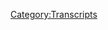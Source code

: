 {{Transcript
    | title         = [[356: October 11, 2019]]
    | caption       = [https://knowledgefight.libsyn.com/knowledge-fight-october-11-2019 Listen to this episode on Libsyn]
    | episodeNumber = [[356: October 11, 2019|356]]
    | length        = 01:46:59
}}

{{MessageBox
    | header     = Warning: Bot Generated Content
    | text       = This transcript was automatically generated by transcription software and likely contains many mistakes and misattributions. Please check the audio for definitive quotes, attribution, and context.
    | image      = N3yvass4myg91.webp
    | imagewidth = 50px
    | id         = warning
}}

{{TranscriptBlock
    | name      = Unknown Speaker
    | timestamp = 00:00:00.000
    | text      = N-N-N-N-N-N-N-Knowledge Fight
}}

{{TranscriptBlock
    | name      = Unknown Speaker
    | timestamp = 00:00:13.199
    | text      = Dan and Jordan, I am sweating
}}

{{TranscriptBlock
    | name      = Unknown Speaker
    | timestamp = 00:00:18.320
    | text      = knowledgefight.com, it's time to pray
}}

{{TranscriptBlock
    | name      = Unknown Speaker
    | timestamp = 00:00:21.679
    | text      = I have great respect for knowledgefight
}}

{{TranscriptBlock
    | name      = Unknown Speaker
    | timestamp = 00:00:24.199
    | text      = knowledgefight
}}

{{TranscriptBlock
    | name      = Unknown Speaker
    | timestamp = 00:00:25.480
    | text      = I'm sick of them posing as if they're the good guys
}}

{{TranscriptBlock
    | name      = Unknown Speaker
    | timestamp = 00:00:27.719
    | text      = saying we are the bad guys, knowledgefight
}}

{{TranscriptBlock
    | name      = Unknown Speaker
    | timestamp = 00:00:30.280
    | text      = Dan and Jordan, knowledgefight
}}

{{TranscriptBlock
    | name      = Unknown Speaker
    | timestamp = 00:00:32.520
    | text      = Riddler, Riddler, Riddler
}}

{{TranscriptBlock
    | name      = Unknown Speaker
    | timestamp = 00:00:35.320
    | text      = Need, need money
}}

{{TranscriptBlock
    | name      = Unknown Speaker
    | timestamp = 00:00:36.759
    | text      = Riddler, Riddler, Riddler
}}

{{TranscriptBlock
    | name      = Unknown Speaker
    | timestamp = 00:00:39.640
    | text      = Andy and Kansas, Andy and Kansas
}}

{{TranscriptBlock
    | name      = Unknown Speaker
    | timestamp = 00:00:42.520
    | text      = Stop it, Andy and Kansas, Andy and Kansas
}}

{{TranscriptBlock
    | name      = Unknown Speaker
    | timestamp = 00:00:45.000
    | text      = Riddler, Andy, Andy, it's time to pray
}}

{{TranscriptBlock
    | name      = Unknown Speaker
    | timestamp = 00:00:47.399
    | text      = Andy and Kansas, you're on the air, place for holding
}}

{{TranscriptBlock
    | name      = Unknown Speaker
    | timestamp = 00:00:49.719
    | text      = Hello Alex, I'm a system caller, I'm a huge fan
}}

{{TranscriptBlock
    | name      = Unknown Speaker
    | timestamp = 00:00:52.079
    | text      = I love your room
}}

{{TranscriptBlock
    | name      = Unknown Speaker
    | timestamp = 00:00:53.280
    | text      = knowledgefight
}}

{{TranscriptBlock
    | name      = Unknown Speaker
    | timestamp = 00:00:54.960
    | text      = n-n-n-n-n-knowledgefight.com
}}

{{TranscriptBlock
    | name      = Unknown Speaker
    | timestamp = 00:00:57.719
    | text      = I love you
}}

{{TranscriptBlock
    | name      = Unknown Speaker
    | timestamp = 00:00:59.520
    | text      = Hey everybody, welcome back to Knowledge Fight, I'm Dan
}}

{{TranscriptBlock
    | name      = Unknown Speaker
    | timestamp = 00:01:01.520
    | text      = I'm Jordan
}}

{{TranscriptBlock
    | name      = Unknown Speaker
    | timestamp = 00:01:02.200
    | text      = We're a couple dudes, like to sit around, drink novelty beverages
}}

{{TranscriptBlock
    | name      = Unknown Speaker
    | timestamp = 00:01:04.439
    | text      = and talk a little bit about Alex Jones
}}

{{TranscriptBlock
    | name      = Unknown Speaker
    | timestamp = 00:01:06.200
    | text      = Indeed we are, Dan!
}}

{{TranscriptBlock
    | name      = Unknown Speaker
    | timestamp = 00:01:07.680
    | text      = Jordan
}}

{{TranscriptBlock
    | name      = Unknown Speaker
    | timestamp = 00:01:08.400
    | text      = Dan?
}}

{{TranscriptBlock
    | name      = Unknown Speaker
    | timestamp = 00:01:08.920
    | text      = Jor-Dan
}}

{{TranscriptBlock
    | name      = Unknown Speaker
    | timestamp = 00:01:09.840
    | text      = Have you ever won a trivia contest?
}}

{{TranscriptBlock
    | name      = Unknown Speaker
    | timestamp = 00:01:12.480
    | text      = Uh, yeah, I mean bar trivia and stuff like that
}}

{{TranscriptBlock
    | name      = Unknown Speaker
    | timestamp = 00:01:14.040
    | text      = Bar trivia?
}}

{{TranscriptBlock
    | name      = Unknown Speaker
    | timestamp = 00:01:14.680
    | text      = Yeah, yeah
}}

{{TranscriptBlock
    | name      = Unknown Speaker
    | timestamp = 00:01:15.439
    | text      = Have you ever had one that you were particularly proud of?
}}

{{TranscriptBlock
    | name      = Unknown Speaker
    | timestamp = 00:01:17.920
    | text      = That you were like, this one was all me
}}

{{TranscriptBlock
    | name      = Unknown Speaker
    | timestamp = 00:01:20.920
    | text      = I had a team and they were fucking dead weight
}}

{{TranscriptBlock
    | name      = Unknown Speaker
    | timestamp = 00:01:24.280
    | text      = Not necessarily, but I can think of two instances that stick out
}}

{{TranscriptBlock
    | name      = Unknown Speaker
    | timestamp = 00:01:27.640
    | text      = One very shameful, and then one that was a victory
}}

{{TranscriptBlock
    | name      = Unknown Speaker
    | timestamp = 00:01:33.640
    | text      = Okay
}}

{{TranscriptBlock
    | name      = Unknown Speaker
    | timestamp = 00:01:34.159
    | text      = The shameful one was I was out with old buddy Nate Burrows
}}

{{TranscriptBlock
    | name      = Unknown Speaker
    | timestamp = 00:01:37.480
    | text      = Okay, alright
}}

{{TranscriptBlock
    | name      = Unknown Speaker
    | timestamp = 00:01:38.480
    | text      = And some of our mutual friends
}}

{{TranscriptBlock
    | name      = Unknown Speaker
    | timestamp = 00:01:40.680
    | text      = We went to a trivia night and one of the questions was
}}

{{TranscriptBlock
    | name      = Unknown Speaker
    | timestamp = 00:01:44.000
    | text      = Who was picked over Michael Jordan in the NBA draft?
}}

{{TranscriptBlock
    | name      = Unknown Speaker
    | timestamp = 00:01:47.680
    | text      = And I had got it in my head, it's Len Bias
}}

{{TranscriptBlock
    | name      = Unknown Speaker
    | timestamp = 00:01:51.079
    | text      = Because I think I'd see that after Bias, sort of, in the documentary
}}

{{TranscriptBlock
    | name      = Unknown Speaker
    | timestamp = 00:01:55.280
    | text      = I was convinced that it was incorrect
}}

{{TranscriptBlock
    | name      = Unknown Speaker
    | timestamp = 00:01:59.200
    | text      = It was Len Bias, okay
}}

{{TranscriptBlock
    | name      = Unknown Speaker
    | timestamp = 00:02:00.760
    | text      = I was certain
}}

{{TranscriptBlock
    | name      = Unknown Speaker
    | timestamp = 00:02:02.280
    | text      = So sure
}}

{{TranscriptBlock
    | name      = Unknown Speaker
    | timestamp = 00:02:03.519
    | text      = That was not correct
}}

{{TranscriptBlock
    | name      = Unknown Speaker
    | timestamp = 00:02:04.280
    | text      = Okay
}}

{{TranscriptBlock
    | name      = Unknown Speaker
    | timestamp = 00:02:05.280
    | text      = But, so that brought great shame to my family name
}}

{{TranscriptBlock
    | name      = Unknown Speaker
    | timestamp = 00:02:09.520
    | text      = My surname
}}

{{TranscriptBlock
    | name      = Unknown Speaker
    | timestamp = 00:02:10.199
    | text      = Yeah, well, naturally
}}

{{TranscriptBlock
    | name      = Unknown Speaker
    | timestamp = 00:02:11.360
    | text      = And then another time my brother was in town
}}

{{TranscriptBlock
    | name      = Unknown Speaker
    | timestamp = 00:02:14.319
    | text      = And we went to a trivia thing together
}}

{{TranscriptBlock
    | name      = Unknown Speaker
    | timestamp = 00:02:15.719
    | text      = I think also with Nate Burrows
}}

{{TranscriptBlock
    | name      = Unknown Speaker
    | timestamp = 00:02:17.199
    | text      = He likes to go to trivia
}}

{{TranscriptBlock
    | name      = Unknown Speaker
    | timestamp = 00:02:18.159
    | text      = Nate Burrows? Yeah, hey!
}}

{{TranscriptBlock
    | name      = Unknown Speaker
    | timestamp = 00:02:19.599
    | text      = It's a fun thing to do
}}

{{TranscriptBlock
    | name      = Unknown Speaker
    | timestamp = 00:02:20.639
    | text      = But we went and my brother is substantially smarter than me
}}

{{TranscriptBlock
    | name      = Unknown Speaker
    | timestamp = 00:02:24.560
    | text      = He knows way more than me about a broad range of topics
}}

{{TranscriptBlock
    | name      = Unknown Speaker
    | timestamp = 00:02:27.599
    | text      = Right
}}

{{TranscriptBlock
    | name      = Unknown Speaker
    | timestamp = 00:02:28.319
    | text      = Talking art, especially art stuff
}}

{{TranscriptBlock
    | name      = Unknown Speaker
    | timestamp = 00:02:31.319
    | text      = Oh, well yeah
}}

{{TranscriptBlock
    | name      = Unknown Speaker
    | timestamp = 00:02:32.199
    | text      = Aesthetic things, architecture, a lot of history
}}

{{TranscriptBlock
    | name      = Unknown Speaker
    | timestamp = 00:02:35.120
    | text      = He knows a lot
}}

{{TranscriptBlock
    | name      = Unknown Speaker
    | timestamp = 00:02:37.000
    | text      = And so he was getting almost all of these questions right
}}

{{TranscriptBlock
    | name      = Unknown Speaker
    | timestamp = 00:02:40.199
    | text      = Yeah
}}

{{TranscriptBlock
    | name      = Unknown Speaker
    | timestamp = 00:02:40.639
    | text      = Then there was a question about the book
}}

{{TranscriptBlock
    | name      = Unknown Speaker
    | timestamp = 00:02:42.719
    | text      = The Picture of Dorian Gray
}}

{{TranscriptBlock
    | name      = Unknown Speaker
    | timestamp = 00:02:44.360
    | text      = Okay, oh yeah
}}

{{TranscriptBlock
    | name      = Unknown Speaker
    | timestamp = 00:02:45.560
    | text      = And he thought the name of it
}}

{{TranscriptBlock
    | name      = Unknown Speaker
    | timestamp = 00:02:46.400
    | text      = Stepped into your fucking wheelhouse
}}

{{TranscriptBlock
    | name      = Unknown Speaker
    | timestamp = 00:02:48.240
    | text      = Not really
}}

{{TranscriptBlock
    | name      = Unknown Speaker
    | timestamp = 00:02:48.840
    | text      = He still knows much more about literature
}}

{{TranscriptBlock
    | name      = Unknown Speaker
    | timestamp = 00:02:50.719
    | text      = But he thought the name of it was The Portrait of Dorian Gray
}}

{{TranscriptBlock
    | name      = Unknown Speaker
    | timestamp = 00:02:54.080
    | text      = But I knew it was The Picture of Dorian Gray
}}

{{TranscriptBlock
    | name      = Unknown Speaker
    | timestamp = 00:02:57.800
    | text      = I was vindicated on that
}}

{{TranscriptBlock
    | name      = Unknown Speaker
    | timestamp = 00:02:59.080
    | text      = Yes, yeah
}}

{{TranscriptBlock
    | name      = Unknown Speaker
    | timestamp = 00:02:59.639
    | text      = I don't know if we ended up winning trivia that night
}}

{{TranscriptBlock
    | name      = Unknown Speaker
    | timestamp = 00:03:01.759
    | text      = But that was a big win to me
}}

{{TranscriptBlock
    | name      = Unknown Speaker
    | timestamp = 00:03:03.360
    | text      = I gotcha
}}

{{TranscriptBlock
    | name      = Unknown Speaker
    | timestamp = 00:03:04.000
    | text      = It's the picture
}}

{{TranscriptBlock
    | name      = Unknown Speaker
    | timestamp = 00:03:05.080
    | text      = It's the picture
}}

{{TranscriptBlock
    | name      = Unknown Speaker
    | timestamp = 00:03:06.000
    | text      = Right
}}

{{TranscriptBlock
    | name      = Unknown Speaker
    | timestamp = 00:03:06.800
    | text      = So anyway, I know a lot about Oscar Wilde books
}}

{{TranscriptBlock
    | name      = Unknown Speaker
    | timestamp = 00:03:09.960
    | text      = Or at least one thing
}}

{{TranscriptBlock
    | name      = Unknown Speaker
    | timestamp = 00:03:11.000
    | text      = I know the name of one of them
}}

{{TranscriptBlock
    | name      = Unknown Speaker
    | timestamp = 00:03:14.080
    | text      = And I also know a lot about Alex Jones
}}

{{TranscriptBlock
    | name      = Unknown Speaker
    | timestamp = 00:03:16.000
    | text      = And I know a little bit about the first and nothing about the second
}}

{{TranscriptBlock
    | name      = Unknown Speaker
    | timestamp = 00:03:20.199
    | text      = Exactly
}}

{{TranscriptBlock
    | name      = Unknown Speaker
    | timestamp = 00:03:20.960
    | text      = So Jordan, today we got a very interesting episode ahead of us
}}

{{TranscriptBlock
    | name      = Unknown Speaker
    | timestamp = 00:03:23.520
    | text      = We are in the present day
}}

{{TranscriptBlock
    | name      = Unknown Speaker
    | timestamp = 00:03:25.560
    | text      = And I had intended to cover a number of episodes
}}

{{TranscriptBlock
    | name      = Unknown Speaker
    | timestamp = 00:03:28.360
    | text      = But there's no real reason to
}}

{{TranscriptBlock
    | name      = Unknown Speaker
    | timestamp = 00:03:29.680
    | text      = We're just going over October 11th, 2019
}}

{{TranscriptBlock
    | name      = Unknown Speaker
    | timestamp = 00:03:32.800
    | text      = Which is last Friday's episode
}}

{{TranscriptBlock
    | name      = Unknown Speaker
    | timestamp = 00:03:34.919
    | text      = Okay
}}

{{TranscriptBlock
    | name      = Unknown Speaker
    | timestamp = 00:03:35.800
    | text      = There's some interesting stuff on here
}}

{{TranscriptBlock
    | name      = Unknown Speaker
    | timestamp = 00:03:37.000
    | text      = There's some... Alex is real weird
}}

{{TranscriptBlock
    | name      = Unknown Speaker
    | timestamp = 00:03:38.639
    | text      = I think he's hungover from the Trump rally
}}

{{TranscriptBlock
    | name      = Unknown Speaker
    | timestamp = 00:03:40.919
    | text      = Right
}}

{{TranscriptBlock
    | name      = Unknown Speaker
    | timestamp = 00:03:41.319
    | text      = That's my theory
}}

{{TranscriptBlock
    | name      = Unknown Speaker
    | timestamp = 00:03:42.199
    | text      = Alright, okay
}}

{{TranscriptBlock
    | name      = Unknown Speaker
    | timestamp = 00:03:42.919
    | text      = Even though he wasn't there
}}

{{TranscriptBlock
    | name      = Unknown Speaker
    | timestamp = 00:03:44.240
    | text      = He was probably sipping a few while...
}}

{{TranscriptBlock
    | name      = Unknown Speaker
    | timestamp = 00:03:46.840
    | text      = Having a joyful time
}}

{{TranscriptBlock
    | name      = Unknown Speaker
    | timestamp = 00:03:47.879
    | text      = Either that or he just didn't sleep or something
}}

{{TranscriptBlock
    | name      = Unknown Speaker
    | timestamp = 00:03:50.159
    | text      = I don't know, he's in a fucked up space
}}

{{TranscriptBlock
    | name      = Unknown Speaker
    | timestamp = 00:03:51.719
    | text      = Okay
}}

{{TranscriptBlock
    | name      = Unknown Speaker
    | timestamp = 00:03:52.159
    | text      = But we'll get to that in a moment
}}

{{TranscriptBlock
    | name      = Unknown Speaker
    | timestamp = 00:03:53.960
    | text      = That means that we're going to get a TJ quote, right?
}}

{{TranscriptBlock
    | name      = Unknown Speaker
    | timestamp = 00:03:56.360
    | text      = No, we don't get any Thomas Jefferson quotes
}}

{{TranscriptBlock
    | name      = Unknown Speaker
    | timestamp = 00:03:58.280
    | text      = But we do get a retelling of what I would describe as a very popular folk tale
}}

{{TranscriptBlock
    | name      = Unknown Speaker
    | timestamp = 00:04:05.039
    | text      = A regular tale, okay
}}

{{TranscriptBlock
    | name      = Unknown Speaker
    | timestamp = 00:04:06.319
    | text      = So that brings me great joy
}}

{{TranscriptBlock
    | name      = Unknown Speaker
    | timestamp = 00:04:09.240
    | text      = Perfect
}}

{{TranscriptBlock
    | name      = Unknown Speaker
    | timestamp = 00:04:09.639
    | text      = Something else that brings me great joy is taking a little moment to say thank you
}}

{{TranscriptBlock
    | name      = Unknown Speaker
    | timestamp = 00:04:12.879
    | text      = To some people who have signed up and are supporting the show
}}

{{TranscriptBlock
    | name      = Unknown Speaker
    | timestamp = 00:04:15.000
    | text      = So first of all, John, thank you so much
}}

{{TranscriptBlock
    | name      = Unknown Speaker
    | timestamp = 00:04:17.680
    | text      = You're now a policy wonk
}}

{{TranscriptBlock
    | name      = Unknown Speaker
    | timestamp = 00:04:19.199
    | text      = I'm a policy wonk
}}

{{TranscriptBlock
    | name      = Unknown Speaker
    | timestamp = 00:04:20.160
    | text      = Thank you, John
}}

{{TranscriptBlock
    | name      = Unknown Speaker
    | timestamp = 00:04:20.879
    | text      = No H on that, John
}}

{{TranscriptBlock
    | name      = Unknown Speaker
    | timestamp = 00:04:22.480
    | text      = We're getting a murder of Johns these days
}}

{{TranscriptBlock
    | name      = Unknown Speaker
    | timestamp = 00:04:24.319
    | text      = It's true
}}

{{TranscriptBlock
    | name      = Unknown Speaker
    | timestamp = 00:04:24.720
    | text      = A...
}}

{{TranscriptBlock
    | name      = Unknown Speaker
    | timestamp = 00:04:27.120
    | text      = Jungle full of Johns
}}

{{TranscriptBlock
    | name      = Unknown Speaker
    | timestamp = 00:04:28.600
    | text      = Oh no
}}

{{TranscriptBlock
    | name      = Unknown Speaker
    | timestamp = 00:04:29.399
    | text      = Couldn't come up with another J word
}}

{{TranscriptBlock
    | name      = Unknown Speaker
    | timestamp = 00:04:31.519
    | text      = Thank you, a jalopy full of Johns
}}

{{TranscriptBlock
    | name      = Unknown Speaker
    | timestamp = 00:04:33.240
    | text      = Nope, not a J
}}

{{TranscriptBlock
    | name      = Unknown Speaker
    | timestamp = 00:04:34.199
    | text      = Next, what?
}}

{{TranscriptBlock
    | name      = Unknown Speaker
    | timestamp = 00:04:35.439
    | text      = Yeah, I'm just kidding
}}

{{TranscriptBlock
    | name      = Unknown Speaker
    | timestamp = 00:04:36.040
    | text      = Okay
}}

{{TranscriptBlock
    | name      = Unknown Speaker
    | timestamp = 00:04:37.439
    | text      = Taylor, thank you so much
}}

{{TranscriptBlock
    | name      = Unknown Speaker
    | timestamp = 00:04:38.480
    | text      = You are now a policy wonk
}}

{{TranscriptBlock
    | name      = Unknown Speaker
    | timestamp = 00:04:39.920
    | text      = I'm a policy wonk
}}

{{TranscriptBlock
    | name      = Unknown Speaker
    | timestamp = 00:04:40.879
    | text      = Thank you so much, Taylor
}}

{{TranscriptBlock
    | name      = Unknown Speaker
    | timestamp = 00:04:42.199
    | text      = Next, Nikola, thank you so much
}}

{{TranscriptBlock
    | name      = Unknown Speaker
    | timestamp = 00:04:44.000
    | text      = You are now a policy wonk
}}

{{TranscriptBlock
    | name      = Unknown Speaker
    | timestamp = 00:04:45.199
    | text      = I'm a policy wonk
}}

{{TranscriptBlock
    | name      = Unknown Speaker
    | timestamp = 00:04:46.600
    | text      = Thank you, Nikola
}}

{{TranscriptBlock
    | name      = Unknown Speaker
    | timestamp = 00:04:47.959
    | text      = Next, Phosphor, thank you so much
}}

{{TranscriptBlock
    | name      = Unknown Speaker
    | timestamp = 00:04:49.920
    | text      = You are now a policy wonk
}}

{{TranscriptBlock
    | name      = Unknown Speaker
    | timestamp = 00:04:51.160
    | text      = I'm a policy wonk
}}

{{TranscriptBlock
    | name      = Unknown Speaker
    | timestamp = 00:04:52.399
    | text      = Thank you, Phosphor
}}

{{TranscriptBlock
    | name      = Unknown Speaker
    | timestamp = 00:04:53.759
    | text      = Next, Andy, thank you so much
}}

{{TranscriptBlock
    | name      = Unknown Speaker
    | timestamp = 00:04:55.720
    | text      = You are now policy wonk
}}

{{TranscriptBlock
    | name      = Unknown Speaker
    | timestamp = 00:04:56.920
    | text      = I'm a policy wonk
}}

{{TranscriptBlock
    | name      = Unknown Speaker
    | timestamp = 00:04:58.399
    | text      = Thank you, Andy
}}

{{TranscriptBlock
    | name      = Unknown Speaker
    | timestamp = 00:04:59.240
    | text      = And finally
}}

{{TranscriptBlock
    | name      = Unknown Speaker
    | timestamp = 00:05:00.519
    | text      = Boing-a-boing-a whoopsie knickers
}}

{{TranscriptBlock
    | name      = Unknown Speaker
    | timestamp = 00:05:02.560
    | text      = Thank you so much
}}

{{TranscriptBlock
    | name      = Unknown Speaker
    | timestamp = 00:05:02.879
    | text      = You are now a policy wonk
}}

{{TranscriptBlock
    | name      = Unknown Speaker
    | timestamp = 00:05:04.680
    | text      = I'm a policy wonk
}}

{{TranscriptBlock
    | name      = Unknown Speaker
    | timestamp = 00:05:06.199
    | text      = Thank you
}}

{{TranscriptBlock
    | name      = Unknown Speaker
    | timestamp = 00:05:07.399
    | text      = Thank you so much
}}

{{TranscriptBlock
    | name      = Unknown Speaker
    | timestamp = 00:05:08.000
    | text      = Boing-a-boing-a whoopsie New York knickerbockers
}}

{{TranscriptBlock
    | name      = Unknown Speaker
    | timestamp = 00:05:11.839
    | text      = We appreciate it very much.
}}

{{TranscriptBlock
    | name      = Unknown Speaker
    | timestamp = 00:05:13.360
    | text      = I'd also like to take a moment to say happy birthday out there to Crosby.
}}

{{TranscriptBlock
    | name      = Unknown Speaker
    | timestamp = 00:05:18.000
    | text      = Your buddy Matt got in touch with me and wanted me to say thank you on Monday
}}

{{TranscriptBlock
    | name      = Unknown Speaker
    | timestamp = 00:05:21.600
    | text      = because your birthday was over the weekend and I completely fucked that up.
}}

{{TranscriptBlock
    | name      = Unknown Speaker
    | timestamp = 00:05:24.319
    | text      = Well, yeah.
}}

{{TranscriptBlock
    | name      = Unknown Speaker
    | timestamp = 00:05:25.120
    | text      = Super distracted by the the Boston bombing stuff for our Monday episode.
}}

{{TranscriptBlock
    | name      = Unknown Speaker
    | timestamp = 00:05:30.000
    | text      = Right.
}}

{{TranscriptBlock
    | name      = Unknown Speaker
    | timestamp = 00:05:30.160
    | text      = But I wanted to make it up for you and me and Jordan, we're gonna harmonize.
}}

{{TranscriptBlock
    | name      = Unknown Speaker
    | timestamp = 00:05:33.600
    | text      = We're gonna sing happy birthday to you.
}}

{{TranscriptBlock
    | name      = Unknown Speaker
    | timestamp = 00:05:35.120
    | text      = We are absolutely not.
}}

{{TranscriptBlock
    | name      = Unknown Speaker
    | timestamp = 00:05:35.759
    | text      = It's in the public domain now.
}}

{{TranscriptBlock
    | name      = Unknown Speaker
    | timestamp = 00:05:37.199
    | text      = We can't.
}}

{{TranscriptBlock
    | name      = Unknown Speaker
    | timestamp = 00:05:37.759
    | text      = No, this is not a thing that we can't.
}}

{{TranscriptBlock
    | name      = Unknown Speaker
    | timestamp = 00:05:40.399
    | text      = No, no, no, no, no.
}}

{{TranscriptBlock
    | name      = Unknown Speaker
    | timestamp = 00:05:42.000
    | text      = This sends precedent.
}}

{{TranscriptBlock
    | name      = Unknown Speaker
    | timestamp = 00:05:43.199
    | text      = We already had a terrible idea of shouting out every fucking donator.
}}

{{TranscriptBlock
    | name      = Unknown Speaker
    | timestamp = 00:05:48.160
    | text      = Now we're starting to sing happy birthday for everyone who emails.
}}

{{TranscriptBlock
    | name      = Unknown Speaker
    | timestamp = 00:05:52.480
    | text      = We have enough listeners that we would have to do this every episode.
}}

{{TranscriptBlock
    | name      = Unknown Speaker
    | timestamp = 00:05:55.759
    | text      = Well, Crosby, I wanted to sing.
}}

{{TranscriptBlock
    | name      = Unknown Speaker
    | timestamp = 00:05:57.439
    | text      = Jordan won't let me.
}}

{{TranscriptBlock
    | name      = Unknown Speaker
    | timestamp = 00:05:58.560
    | text      = So happy birthday to you.
}}

{{TranscriptBlock
    | name      = Unknown Speaker
    | timestamp = 00:05:59.920
    | text      = You'll just have to rely on Still, Snash and Young for the rest of your night.
}}

{{TranscriptBlock
    | name      = Unknown Speaker
    | timestamp = 00:06:03.600
    | text      = Thank you so much for listening and enjoying the show.
}}

{{TranscriptBlock
    | name      = Unknown Speaker
    | timestamp = 00:06:06.079
    | text      = Yes, thank you very much.
}}

{{TranscriptBlock
    | name      = Unknown Speaker
    | timestamp = 00:06:07.040
    | text      = And finally, we have to take a moment to address and say thank you to somebody else who has
}}

{{TranscriptBlock
    | name      = Unknown Speaker
    | timestamp = 00:06:13.439
    | text      = you know, we've had some technological issues on this show in the past.
}}

{{TranscriptBlock
    | name      = Unknown Speaker
    | timestamp = 00:06:16.879
    | text      = We've lost some episodes to computer glitches and what have you.
}}

{{TranscriptBlock
    | name      = Unknown Speaker
    | timestamp = 00:06:20.720
    | text      = And somebody noticed that and they were so they went out of their way, went above and beyond.
}}

{{TranscriptBlock
    | name      = Unknown Speaker
    | timestamp = 00:06:27.199
    | text      = Incredibly generous.
}}

{{TranscriptBlock
    | name      = Unknown Speaker
    | timestamp = 00:06:28.160
    | text      = In terms of sporting the show and helping us patch up some of these technological
}}

{{TranscriptBlock
    | name      = Unknown Speaker
    | timestamp = 00:06:32.720
    | text      = problems that we've been having and we'd like to take a moment to to recognize
}}

{{TranscriptBlock
    | name      = Unknown Speaker
    | timestamp = 00:06:37.600
    | text      = and celebrate that and thank show our appreciation synonyms.
}}

{{TranscriptBlock
    | name      = Unknown Speaker
    | timestamp = 00:06:44.399
    | text      = But there's only one thing that we can do and that is bestow upon them
}}

{{TranscriptBlock
    | name      = Unknown Speaker
    | timestamp = 00:06:49.279
    | text      = their own special title among wonks, technocrats, raptor princesses.
}}

{{TranscriptBlock
    | name      = Unknown Speaker
    | timestamp = 00:06:56.480
    | text      = And they have actually created their own title.
}}

{{TranscriptBlock
    | name      = Unknown Speaker
    | timestamp = 00:06:59.279
    | text      = I have a very special drop for them.
}}

{{TranscriptBlock
    | name      = Unknown Speaker
    | timestamp = 00:07:01.279
    | text      = So, Christy, thank you so much.
}}

{{TranscriptBlock
    | name      = Unknown Speaker
    | timestamp = 00:07:03.279
    | text      = You are now officially officially the Black Dragon Queen of knowledge, right?
}}

{{TranscriptBlock
    | name      = Unknown Speaker
    | timestamp = 00:07:08.959
    | text      = I'm a policy wonk.
}}

{{TranscriptBlock
    | name      = Unknown Speaker
    | timestamp = 00:07:10.160
    | text      = I'm not metrosexual.
}}

{{TranscriptBlock
    | name      = Unknown Speaker
    | timestamp = 00:07:11.439
    | text      = I want to take care of my skin, dammit.
}}

{{TranscriptBlock
    | name      = Unknown Speaker
    | timestamp = 00:07:12.959
    | text      = I'm as high as a kite.
}}

{{TranscriptBlock
    | name      = Unknown Speaker
    | timestamp = 00:07:15.199
    | text      = This country's stupid.
}}

{{TranscriptBlock
    | name      = Unknown Speaker
    | timestamp = 00:07:16.560
    | text      = I'm a really good guy.
}}

{{TranscriptBlock
    | name      = Unknown Speaker
    | timestamp = 00:07:17.920
    | text      = They literally attack our testicles.
}}

{{TranscriptBlock
    | name      = Unknown Speaker
    | timestamp = 00:07:20.639
    | text      = Hanging with the devil, man.
}}

{{TranscriptBlock
    | name      = Unknown Speaker
    | timestamp = 00:07:23.600
    | text      = You know, it's fun.
}}

{{TranscriptBlock
    | name      = Unknown Speaker
    | timestamp = 00:07:24.560
    | text      = Get down with Satan.
}}

{{TranscriptBlock
    | name      = Unknown Speaker
    | timestamp = 00:07:25.759
    | text      = Oh, yeah.
}}

{{TranscriptBlock
    | name      = Unknown Speaker
    | timestamp = 00:07:27.199
    | text      = The queen just flipped her dictator switch.
}}

{{TranscriptBlock
    | name      = Unknown Speaker
    | timestamp = 00:07:30.240
    | text      = Thank you so much, Christy.
}}

{{TranscriptBlock
    | name      = Unknown Speaker
    | timestamp = 00:07:31.439
    | text      = Thank you very much, Christy.
}}

{{TranscriptBlock
    | name      = Unknown Speaker
    | timestamp = 00:07:32.480
    | text      = You are now the Black Dragon Queen.
}}

{{TranscriptBlock
    | name      = Unknown Speaker
    | timestamp = 00:07:34.480
    | text      = Do not flip your dictator switch, please.
}}

{{TranscriptBlock
    | name      = Unknown Speaker
    | timestamp = 00:07:37.120
    | text      = But thank you very much.
}}

{{TranscriptBlock
    | name      = Unknown Speaker
    | timestamp = 00:07:37.920
    | text      = We appreciate your assistance and help and it means a lot.
}}

{{TranscriptBlock
    | name      = Unknown Speaker
    | timestamp = 00:07:42.480
    | text      = Yeah.
}}

{{TranscriptBlock
    | name      = Unknown Speaker
    | timestamp = 00:07:43.040
    | text      = So, Jordan, we're going to get now into October 11th, which is...
}}

{{TranscriptBlock
    | name      = Unknown Speaker
    | timestamp = 00:07:48.800
    | text      = It's an interesting episode in many ways.
}}

{{TranscriptBlock
    | name      = Unknown Speaker
    | timestamp = 00:07:50.399
    | text      = Like I said, there's a retelling of a folktale that I'm super excited for you to hear
}}

{{TranscriptBlock
    | name      = Unknown Speaker
    | timestamp = 00:07:54.079
    | text      = because it's weird.
}}

{{TranscriptBlock
    | name      = Unknown Speaker
    | timestamp = 00:07:54.879
    | text      = But it also, there's a weird thing that's going on where we've seen Alex kind of getting
}}

{{TranscriptBlock
    | name      = Unknown Speaker
    | timestamp = 00:08:00.399
    | text      = more mad with Trump.
}}

{{TranscriptBlock
    | name      = Unknown Speaker
    | timestamp = 00:08:02.000
    | text      = We've seen him having Joel Skousen on more regularly, who is himself quite a Trump critic.
}}

{{TranscriptBlock
    | name      = Unknown Speaker
    | timestamp = 00:08:08.000
    | text      = As much as he is fine with a lot of the things Trump is doing, he thinks that Trump's an
}}

{{TranscriptBlock
    | name      = Unknown Speaker
    | timestamp = 00:08:11.439
    | text      = idiot.
}}

{{TranscriptBlock
    | name      = Unknown Speaker
    | timestamp = 00:08:12.000
    | text      = Well, yeah.
}}

{{TranscriptBlock
    | name      = Unknown Speaker
    | timestamp = 00:08:12.639
    | text      = He thinks that Trump is giving lip service to a lot of ideas that the anti-communists
}}

{{TranscriptBlock
    | name      = Unknown Speaker
    | timestamp = 00:08:17.279
    | text      = and weird extreme right-wingers and John Birch types were into.
}}

{{TranscriptBlock
    | name      = Unknown Speaker
    | timestamp = 00:08:21.279
    | text      = But Trump is too stupid to understand the geopolitical situation.
}}

{{TranscriptBlock
    | name      = Unknown Speaker
    | timestamp = 00:08:24.720
    | text      = That's Skousen's take.
}}

{{TranscriptBlock
    | name      = Unknown Speaker
    | timestamp = 00:08:25.920
    | text      = Yeah, he's not far off.
}}

{{TranscriptBlock
    | name      = Unknown Speaker
    | timestamp = 00:08:27.519
    | text      = Right.
}}

{{TranscriptBlock
    | name      = Unknown Speaker
    | timestamp = 00:08:28.560
    | text      = If he was actually smart and knew what to do, I would love him.
}}

{{TranscriptBlock
    | name      = Unknown Speaker
    | timestamp = 00:08:32.240
    | text      = He prefers a competent fascist dictator?
}}

{{TranscriptBlock
    | name      = Unknown Speaker
    | timestamp = 00:08:35.360
    | text      = Yes.
}}

{{TranscriptBlock
    | name      = Unknown Speaker
    | timestamp = 00:08:35.679
    | text      = I think that sounds right.
}}

{{TranscriptBlock
    | name      = Unknown Speaker
    | timestamp = 00:08:36.639
    | text      = Yeah.
}}

{{TranscriptBlock
    | name      = Unknown Speaker
    | timestamp = 00:08:37.200
    | text      = But those things, I think, are indications that we see that Alex is hedging a little
}}

{{TranscriptBlock
    | name      = Unknown Speaker
    | timestamp = 00:08:40.960
    | text      = bit.
}}

{{TranscriptBlock
    | name      = Unknown Speaker
    | timestamp = 00:08:41.440
    | text      = He's trying to have a little bit of what he's doing accommodate the possibility of
}}

{{TranscriptBlock
    | name      = Unknown Speaker
    | timestamp = 00:08:47.279
    | text      = leaving Trump.
}}

{{TranscriptBlock
    | name      = Unknown Speaker
    | timestamp = 00:08:47.919
    | text      = Right, right, right.
}}

{{TranscriptBlock
    | name      = Unknown Speaker
    | timestamp = 00:08:48.720
    | text      = And so when we start the show, we hear sort of those tones echoing in Alex's freestyle
}}

{{TranscriptBlock
    | name      = Unknown Speaker
    | timestamp = 00:08:55.440
    | text      = rhetoric.
}}

{{TranscriptBlock
    | name      = Unknown Speaker
    | timestamp = 00:09:25.759
    | text      = Male bullheadedness and Americana strength.
}}

{{TranscriptBlock
    | name      = Unknown Speaker
    | timestamp = 00:09:31.919
    | text      = But an echo from the past.
}}

{{TranscriptBlock
    | name      = Unknown Speaker
    | timestamp = 00:09:35.200
    | text      = A piece of Americana.
}}

{{TranscriptBlock
    | name      = Unknown Speaker
    | timestamp = 00:09:38.000
    | text      = A lost relic.
}}

{{TranscriptBlock
    | name      = Unknown Speaker
    | timestamp = 00:09:42.720
    | text      = But if we don't ourselves rediscover what made America great and if we ourselves don't
}}

{{TranscriptBlock
    | name      = Unknown Speaker
    | timestamp = 00:09:47.279
    | text      = say no to the bullying and the control of the globalists, we're going to lose everything.
}}

{{TranscriptBlock
    | name      = Unknown Speaker
    | timestamp = 00:09:54.240
    | text      = So you got him here saying, you know, Trump's not going to save us over a very poignant
}}

{{TranscriptBlock
    | name      = Unknown Speaker
    | timestamp = 00:10:00.240
    | text      = song.
}}

{{TranscriptBlock
    | name      = Unknown Speaker
    | timestamp = 00:10:01.440
    | text      = It seems a little on the nose.
}}

{{TranscriptBlock
    | name      = Unknown Speaker
    | timestamp = 00:10:02.960
    | text      = Yeah, it was almost a little too on the nose.
}}

{{TranscriptBlock
    | name      = Unknown Speaker
    | timestamp = 00:10:06.559
    | text      = Almost preplanned.
}}

{{TranscriptBlock
    | name      = Unknown Speaker
    | timestamp = 00:10:07.840
    | text      = Yeah, it does feel that way.
}}

{{TranscriptBlock
    | name      = Unknown Speaker
    | timestamp = 00:10:09.039
    | text      = Yeah, yeah, yeah.
}}

{{TranscriptBlock
    | name      = Unknown Speaker
    | timestamp = 00:10:09.759
    | text      = Some of Alex's music choices are very incidental, but that one had an air of, like, he requested
}}

{{TranscriptBlock
    | name      = Unknown Speaker
    | timestamp = 00:10:16.559
    | text      = that because he's going to give a speech about how Trump's not going to save us.
}}

{{TranscriptBlock
    | name      = Unknown Speaker
    | timestamp = 00:10:18.799
    | text      = Exactly.
}}

{{TranscriptBlock
    | name      = Unknown Speaker
    | timestamp = 00:10:19.360
    | text      = Yeah, yeah, yeah.
}}

{{TranscriptBlock
    | name      = Unknown Speaker
    | timestamp = 00:10:20.080
    | text      = Oh, and that's possible.
}}

{{TranscriptBlock
    | name      = Unknown Speaker
    | timestamp = 00:10:22.080
    | text      = I think it's interesting because I feel like a lot more Republicans are having their disillusionment
}}

{{TranscriptBlock
    | name      = Unknown Speaker
    | timestamp = 00:10:30.960
    | text      = with Trump moment the same way we did with Obama, where it's like, oh, we thought you
}}

{{TranscriptBlock
    | name      = Unknown Speaker
    | timestamp = 00:10:35.759
    | text      = were this thing and you're doing this thing.
}}

{{TranscriptBlock
    | name      = Unknown Speaker
    | timestamp = 00:10:39.039
    | text      = That really sucks.
}}

{{TranscriptBlock
    | name      = Unknown Speaker
    | timestamp = 00:10:40.159
    | text      = Yeah, and you're going to hear a little bit more of that, too.
}}

{{TranscriptBlock
    | name      = Unknown Speaker
    | timestamp = 00:10:42.080
    | text      = And it's an interesting thing how that kind of is universal in some ways, the disillusionment.
}}

{{TranscriptBlock
    | name      = Unknown Speaker
    | timestamp = 00:10:47.120
    | text      = Because, you know, you see that a little bit from people who believe stuff like the QAnon
}}

{{TranscriptBlock
    | name      = Unknown Speaker
    | timestamp = 00:10:53.360
    | text      = theory.
}}

{{TranscriptBlock
    | name      = Unknown Speaker
    | timestamp = 00:10:53.679
    | text      = Yeah, yeah, yeah.
}}

{{TranscriptBlock
    | name      = Unknown Speaker
    | timestamp = 00:10:54.320
    | text      = Oh, this isn't going to happen.
}}

{{TranscriptBlock
    | name      = Unknown Speaker
    | timestamp = 00:10:55.759
    | text      = No, no, no, no.
}}

{{TranscriptBlock
    | name      = Unknown Speaker
    | timestamp = 00:10:56.639
    | text      = And I think Alex is having a little bit of that moment, that, like, reality doesn't match
}}

{{TranscriptBlock
    | name      = Unknown Speaker
    | timestamp = 00:11:00.639
    | text      = up with the stories that I've been telling.
}}

{{TranscriptBlock
    | name      = Unknown Speaker
    | timestamp = 00:11:02.480
    | text      = Yeah, yeah, yeah, yeah.
}}

{{TranscriptBlock
    | name      = Unknown Speaker
    | timestamp = 00:11:03.200
    | text      = And I need to find a way to still work this scam that I'm doing.
}}

{{TranscriptBlock
    | name      = Unknown Speaker
    | timestamp = 00:11:07.279
    | text      = I thought if we got this guy in, he would at least create an approximation of the reality
}}

{{TranscriptBlock
    | name      = Unknown Speaker
    | timestamp = 00:11:12.799
    | text      = of the stories that I'm telling you so I can kind of hammer it into people that like that.
}}

{{TranscriptBlock
    | name      = Unknown Speaker
    | timestamp = 00:11:16.799
    | text      = And he does, through his words, but not through the actions.
}}

{{TranscriptBlock
    | name      = Unknown Speaker
    | timestamp = 00:11:20.159
    | text      = No.
}}

{{TranscriptBlock
    | name      = Unknown Speaker
    | timestamp = 00:11:20.480
    | text      = I'm not getting the results that I need to validate the, like, he's our hero kind of
}}

{{TranscriptBlock
    | name      = Unknown Speaker
    | timestamp = 00:11:26.879
    | text      = thing.
}}

{{TranscriptBlock
    | name      = Unknown Speaker
    | timestamp = 00:11:27.679
    | text      = So, uh, Pat Buchanan, who I had, I just thought was dead, honestly.
}}

{{TranscriptBlock
    | name      = Unknown Speaker
    | timestamp = 00:11:31.519
    | text      = I really thought he was dead.
}}

{{TranscriptBlock
    | name      = Unknown Speaker
    | timestamp = 00:11:32.879
    | text      = I thought he died, like, I thought he died like six years ago.
}}

{{TranscriptBlock
    | name      = Unknown Speaker
    | timestamp = 00:11:36.080
    | text      = Why?
}}

{{TranscriptBlock
    | name      = Unknown Speaker
    | timestamp = 00:11:36.559
    | text      = Yeah, maybe there's a Mandela effect situation.
}}

{{TranscriptBlock
    | name      = Unknown Speaker
    | timestamp = 00:11:38.480
    | text      = Does he know that he's still around?
}}

{{TranscriptBlock
    | name      = Unknown Speaker
    | timestamp = 00:11:40.399
    | text      = Yeah.
}}

{{TranscriptBlock
    | name      = Unknown Speaker
    | timestamp = 00:11:42.000
    | text      = Doesn't he wake up every morning like, really, again?
}}

{{TranscriptBlock
    | name      = Unknown Speaker
    | timestamp = 00:11:44.639
    | text      = So, Pat Buchanan has come out and written an op-ed, apparently, about how impeachment
}}

{{TranscriptBlock
    | name      = Unknown Speaker
    | timestamp = 00:11:49.440
    | text      = may be inevitable.
}}

{{TranscriptBlock
    | name      = Unknown Speaker
    | timestamp = 00:11:50.879
    | text      = And Alex has some thoughts about this.
}}

{{TranscriptBlock
    | name      = Unknown Speaker
    | timestamp = 00:11:53.679
    | text      = Pat Buchanan has the article out from WorldEndDaily.com.
}}

{{TranscriptBlock
    | name      = Unknown Speaker
    | timestamp = 00:11:57.679
    | text      = Is impeachment now inevitable?
}}

{{TranscriptBlock
    | name      = Unknown Speaker
    | timestamp = 00:12:07.759
    | text      = And you look at it, you say the first whistleblower's a hoax, the second whistleblower's a hoax.
}}

{{TranscriptBlock
    | name      = Unknown Speaker
    | timestamp = 00:12:12.399
    | text      = It's all hearsay garbage.
}}

{{TranscriptBlock
    | name      = Unknown Speaker
    | timestamp = 00:12:13.600
    | text      = We have the transcript, but then why do you smell blood in the wind?
}}

{{TranscriptBlock
    | name      = Unknown Speaker
    | timestamp = 00:12:22.159
    | text      = I'll tell you why we smell blood in the wind.
}}

{{TranscriptBlock
    | name      = Unknown Speaker
    | timestamp = 00:12:24.559
    | text      = It's because you can smell the piss in the wind.
}}

{{TranscriptBlock
    | name      = Unknown Speaker
    | timestamp = 00:12:27.120
    | text      = Ah, that's why.
}}

{{TranscriptBlock
    | name      = Unknown Speaker
    | timestamp = 00:12:29.039
    | text      = You can smell the pants.
}}

{{TranscriptBlock
    | name      = Unknown Speaker
    | timestamp = 00:12:30.159
    | text      = I'm gonna need a far more explanation for what that means.
}}

{{TranscriptBlock
    | name      = Unknown Speaker
    | timestamp = 00:12:34.639
    | text      = It just means the globalists are pissing their pants because they're scared of...
}}

{{TranscriptBlock
    | name      = Unknown Speaker
    | timestamp = 00:12:37.759
    | text      = Oh, okay.
}}

{{TranscriptBlock
    | name      = Unknown Speaker
    | timestamp = 00:12:39.279
    | text      = That's what he's trying to say?
}}

{{TranscriptBlock
    | name      = Unknown Speaker
    | timestamp = 00:12:40.320
    | text      = Yeah.
}}

{{TranscriptBlock
    | name      = Unknown Speaker
    | timestamp = 00:12:40.559
    | text      = That is not a good metaphor for that.
}}

{{TranscriptBlock
    | name      = Unknown Speaker
    | timestamp = 00:12:41.840
    | text      = It's not good.
}}

{{TranscriptBlock
    | name      = Unknown Speaker
    | timestamp = 00:12:42.399
    | text      = No.
}}

{{TranscriptBlock
    | name      = Unknown Speaker
    | timestamp = 00:12:42.639
    | text      = But yeah, the globalists are super afraid, and that's why there's fake whistleblowers
}}

{{TranscriptBlock
    | name      = Unknown Speaker
    | timestamp = 00:12:46.799
    | text      = who are coming out.
}}

{{TranscriptBlock
    | name      = Unknown Speaker
    | timestamp = 00:12:47.440
    | text      = They're all hoaxes, yadda yadda.
}}

{{TranscriptBlock
    | name      = Unknown Speaker
    | timestamp = 00:12:49.120
    | text      = Sure, sure.
}}

{{TranscriptBlock
    | name      = Unknown Speaker
    | timestamp = 00:12:49.759
    | text      = We have the transcripts, except we don't.
}}

{{TranscriptBlock
    | name      = Unknown Speaker
    | timestamp = 00:12:51.519
    | text      = Right.
}}

{{TranscriptBlock
    | name      = Unknown Speaker
    | timestamp = 00:12:51.919
    | text      = Furthermore, yadda yadda yadda.
}}

{{TranscriptBlock
    | name      = Unknown Speaker
    | timestamp = 00:12:53.360
    | text      = Yadda yadda.
}}

{{TranscriptBlock
    | name      = Unknown Speaker
    | timestamp = 00:12:54.240
    | text      = It's a very, very weak defense of a lot of this stuff.
}}

{{TranscriptBlock
    | name      = Unknown Speaker
    | timestamp = 00:12:58.320
    | text      = But I mean, what else are you gonna do?
}}

{{TranscriptBlock
    | name      = Unknown Speaker
    | timestamp = 00:13:00.000
    | text      = Seeing all we are is piss in the wind?
}}

{{TranscriptBlock
    | name      = Unknown Speaker
    | timestamp = 00:13:02.000
    | text      = All we are is piss in the wind.
}}

{{TranscriptBlock
    | name      = Unknown Speaker
    | timestamp = 00:13:04.320
    | text      = I do...
}}

{{TranscriptBlock
    | name      = Unknown Speaker
    | timestamp = 00:13:05.360
    | text      = It's one of the...
}}

{{TranscriptBlock
    | name      = Unknown Speaker
    | timestamp = 00:13:06.639
    | text      = I mean, I'm only human, but it's one of my failures as a critic that I love how Alex
}}

{{TranscriptBlock
    | name      = Unknown Speaker
    | timestamp = 00:13:12.159
    | text      = says piss.
}}

{{TranscriptBlock
    | name      = Unknown Speaker
    | timestamp = 00:13:13.039
    | text      = Really?
}}

{{TranscriptBlock
    | name      = Unknown Speaker
    | timestamp = 00:13:13.519
    | text      = Yeah.
}}

{{TranscriptBlock
    | name      = Unknown Speaker
    | timestamp = 00:13:13.919
    | text      = I find it really gross.
}}

{{TranscriptBlock
    | name      = Unknown Speaker
    | timestamp = 00:13:15.600
    | text      = I really find it disgusting.
}}

{{TranscriptBlock
    | name      = Unknown Speaker
    | timestamp = 00:13:16.639
    | text      = He over-articulates the pee.
}}

{{TranscriptBlock
    | name      = Unknown Speaker
    | timestamp = 00:13:18.559
    | text      = Pee-as.
}}

{{TranscriptBlock
    | name      = Unknown Speaker
    | timestamp = 00:13:19.120
    | text      = Yeah, no, I hate it.
}}

{{TranscriptBlock
    | name      = Unknown Speaker
    | timestamp = 00:13:20.480
    | text      = I don't know why.
}}

{{TranscriptBlock
    | name      = Unknown Speaker
    | timestamp = 00:13:21.360
    | text      = Like, no one can say piss like Alex.
}}

{{TranscriptBlock
    | name      = Unknown Speaker
    | timestamp = 00:13:23.200
    | text      = No, and repeating it or trying to makes me feel gross.
}}

{{TranscriptBlock
    | name      = Unknown Speaker
    | timestamp = 00:13:25.919
    | text      = If that is the legacy of his career, I think he is.
}}

{{TranscriptBlock
    | name      = Unknown Speaker
    | timestamp = 00:13:29.519
    | text      = He's done one good thing in his broadcast.
}}

{{TranscriptBlock
    | name      = Unknown Speaker
    | timestamp = 00:13:32.159
    | text      = Yeah, you know, not all of us get to do that in our lives, Dan, and that's something to
}}

{{TranscriptBlock
    | name      = Unknown Speaker
    | timestamp = 00:13:35.919
    | text      = be proud of, I think.
}}

{{TranscriptBlock
    | name      = Unknown Speaker
    | timestamp = 00:13:38.799
    | text      = Mispronouncing a word.
}}

{{TranscriptBlock
    | name      = Unknown Speaker
    | timestamp = 00:13:40.080
    | text      = Yeah, absolutely.
}}

{{TranscriptBlock
    | name      = Unknown Speaker
    | timestamp = 00:13:41.600
    | text      = It's not mispronouncing.
}}

{{TranscriptBlock
    | name      = Unknown Speaker
    | timestamp = 00:13:42.639
    | text      = It's over-pronouncing.
}}

{{TranscriptBlock
    | name      = Unknown Speaker
    | timestamp = 00:13:44.320
    | text      = It's putting a little, uh, put a little snake on it.
}}

{{TranscriptBlock
    | name      = Unknown Speaker
    | timestamp = 00:13:46.720
    | text      = So, Jordan, early on in the episode, we get to this retelling of a classic folktale.
}}

{{TranscriptBlock
    | name      = Unknown Speaker
    | timestamp = 00:13:52.879
    | text      = John Henry.
}}

{{TranscriptBlock
    | name      = Unknown Speaker
    | timestamp = 00:13:53.519
    | text      = No.
}}

{{TranscriptBlock
    | name      = Unknown Speaker
    | timestamp = 00:13:54.879
    | text      = Wanna keep guessing?
}}

{{TranscriptBlock
    | name      = Unknown Speaker
    | timestamp = 00:13:56.000
    | text      = I don't know.
}}

{{TranscriptBlock
    | name      = Unknown Speaker
    | timestamp = 00:13:56.480
    | text      = Are we talking American folktale?
}}

{{TranscriptBlock
    | name      = Unknown Speaker
    | timestamp = 00:13:58.159
    | text      = Yeah, I think so.
}}

{{TranscriptBlock
    | name      = Unknown Speaker
    | timestamp = 00:13:59.600
    | text      = I think so.
}}

{{TranscriptBlock
    | name      = Unknown Speaker
    | timestamp = 00:14:00.080
    | text      = It might have some Brothers Grimm history behind it.
}}

{{TranscriptBlock
    | name      = Unknown Speaker
    | timestamp = 00:14:02.960
    | text      = I don't know.
}}

{{TranscriptBlock
    | name      = Unknown Speaker
    | timestamp = 00:14:03.519
    | text      = It's The Three Little Pigs.
}}

{{TranscriptBlock
    | name      = Unknown Speaker
    | timestamp = 00:14:04.639
    | text      = Oh, okay.
}}

{{TranscriptBlock
    | name      = Unknown Speaker
    | timestamp = 00:14:06.399
    | text      = So I'm just gonna let this play.
}}

{{TranscriptBlock
    | name      = Unknown Speaker
    | timestamp = 00:14:08.240
    | text      = Alex, this is where I started to think he might be hung over.
}}

{{TranscriptBlock
    | name      = Unknown Speaker
    | timestamp = 00:14:11.279
    | text      = Okay.
}}

{{TranscriptBlock
    | name      = Unknown Speaker
    | timestamp = 00:14:11.840
    | text      = You already heard those super long pauses that are just him trying to figure out what
}}

{{TranscriptBlock
    | name      = Unknown Speaker
    | timestamp = 00:14:15.840
    | text      = to do.
}}

{{TranscriptBlock
    | name      = Unknown Speaker
    | timestamp = 00:14:16.399
    | text      = He's got no momentum.
}}

{{TranscriptBlock
    | name      = Unknown Speaker
    | timestamp = 00:14:18.159
    | text      = Everything is like gruff, kind of a distant speech.
}}

{{TranscriptBlock
    | name      = Unknown Speaker
    | timestamp = 00:14:21.840
    | text      = Yeah, yeah, yeah.
}}

{{TranscriptBlock
    | name      = Unknown Speaker
    | timestamp = 00:14:22.960
    | text      = But here, Alex, I think he starts by trying to tell the normal story of The Three Little
}}

{{TranscriptBlock
    | name      = Unknown Speaker
    | timestamp = 00:14:30.080
    | text      = Pigs, and then it gets into, like, maybe a sequel.
}}

{{TranscriptBlock
    | name      = Unknown Speaker
    | timestamp = 00:14:33.679
    | text      = The third little pig went to the John Birch Society and really figured out this whole
}}

{{TranscriptBlock
    | name      = Unknown Speaker
    | timestamp = 00:14:38.320
    | text      = racism problem.
}}

{{TranscriptBlock
    | name      = Unknown Speaker
    | timestamp = 00:14:39.519
    | text      = No, it's just weird.
}}

{{TranscriptBlock
    | name      = Unknown Speaker
    | timestamp = 00:14:40.799
    | text      = This is just weird.
}}

{{TranscriptBlock
    | name      = Unknown Speaker
    | timestamp = 00:14:42.159
    | text      = And now the system looks at this big rotting facade and Trump's there with confidence
}}

{{TranscriptBlock
    | name      = Unknown Speaker
    | timestamp = 00:14:48.240
    | text      = trying to prop it up.
}}

{{TranscriptBlock
    | name      = Unknown Speaker
    | timestamp = 00:14:48.960
    | text      = But that's not enough.
}}

{{TranscriptBlock
    | name      = Unknown Speaker
    | timestamp = 00:14:50.080
    | text      = Let's talk about the country.
}}

{{TranscriptBlock
    | name      = Unknown Speaker
    | timestamp = 00:14:52.480
    | text      = Sure.
}}

{{TranscriptBlock
    | name      = Unknown Speaker
    | timestamp = 00:14:54.480
    | text      = And they decide that they can huff and they can puff and they can blow our house down.
}}

{{TranscriptBlock
    | name      = Unknown Speaker
    | timestamp = 00:15:03.200
    | text      = In fact, this house of straw, the wolf doesn't even need to open the door or come down the
}}

{{TranscriptBlock
    | name      = Unknown Speaker
    | timestamp = 00:15:10.000
    | text      = chimney or blow it down.
}}

{{TranscriptBlock
    | name      = Unknown Speaker
    | timestamp = 00:15:12.720
    | text      = Because if the three little pigs were inside and they had any baby piglets, they would
}}

{{TranscriptBlock
    | name      = Unknown Speaker
    | timestamp = 00:15:20.480
    | text      = go out and feed the wolf those piglets and say, eat our babies just so you eat us later.
}}

{{TranscriptBlock
    | name      = Unknown Speaker
    | timestamp = 00:15:29.840
    | text      = In fact, the wolf even lets them pretend they're wolves.
}}

{{TranscriptBlock
    | name      = Unknown Speaker
    | timestamp = 00:15:31.919
    | text      = They kind of dress up in wolves outfits and pull up.
}}

{{TranscriptBlock
    | name      = Unknown Speaker
    | timestamp = 00:15:34.879
    | text      = He doesn't give them any of the flesh.
}}

{{TranscriptBlock
    | name      = Unknown Speaker
    | timestamp = 00:15:36.559
    | text      = But if he's full, he takes a dump.
}}

{{TranscriptBlock
    | name      = Unknown Speaker
    | timestamp = 00:15:39.039
    | text      = Seriously, he needs the family.
}}

{{TranscriptBlock
    | name      = Unknown Speaker
    | timestamp = 00:15:41.919
    | text      = They do.
}}

{{TranscriptBlock
    | name      = Unknown Speaker
    | timestamp = 00:15:42.320
    | text      = They pretend they're wolves.
}}

{{TranscriptBlock
    | name      = Unknown Speaker
    | timestamp = 00:15:43.919
    | text      = Then they lick the wolf's ass and they go and wolf says, hey, have some more babies
}}

{{TranscriptBlock
    | name      = Unknown Speaker
    | timestamp = 00:15:48.879
    | text      = for me.
}}

{{TranscriptBlock
    | name      = Unknown Speaker
    | timestamp = 00:15:49.200
    | text      = I want to I want to eat those.
}}

{{TranscriptBlock
    | name      = Unknown Speaker
    | timestamp = 00:15:50.720
    | text      = And they say, yes, a boss.
}}

{{TranscriptBlock
    | name      = Unknown Speaker
    | timestamp = 00:15:52.639
    | text      = Because you see, they figured out the one way they're going to get to live.
}}

{{TranscriptBlock
    | name      = Unknown Speaker
    | timestamp = 00:15:59.279
    | text      = Is if they just keep having those babies for the wolf, but see, the wolf figured out how
}}

{{TranscriptBlock
    | name      = Unknown Speaker
    | timestamp = 00:16:03.759
    | text      = to make babies without a mommy and a daddy.
}}

{{TranscriptBlock
    | name      = Unknown Speaker
    | timestamp = 00:16:07.200
    | text      = So we're pretty, we're pretty far off track in terms of the story of the three little
}}

{{TranscriptBlock
    | name      = Unknown Speaker
    | timestamp = 00:16:15.039
    | text      = pigs.
}}

{{TranscriptBlock
    | name      = Unknown Speaker
    | timestamp = 00:16:15.279
    | text      = It's so fucking good.
}}

{{TranscriptBlock
    | name      = Unknown Speaker
    | timestamp = 00:16:17.600
    | text      = That is amazing.
}}

{{TranscriptBlock
    | name      = Unknown Speaker
    | timestamp = 00:16:19.039
    | text      = That is really amazing.
}}

{{TranscriptBlock
    | name      = Unknown Speaker
    | timestamp = 00:16:20.879
    | text      = How do you turn the three little pigs into a story about the pigs being willing to sacrifice
}}

{{TranscriptBlock
    | name      = Unknown Speaker
    | timestamp = 00:16:25.679
    | text      = their babies to wolves?
}}

{{TranscriptBlock
    | name      = Unknown Speaker
    | timestamp = 00:16:27.120
    | text      = The wolves.
}}

{{TranscriptBlock
    | name      = Unknown Speaker
    | timestamp = 00:16:27.679
    | text      = The wolf is the globalist.
}}

{{TranscriptBlock
    | name      = Unknown Speaker
    | timestamp = 00:16:29.120
    | text      = Right.
}}

{{TranscriptBlock
    | name      = Unknown Speaker
    | timestamp = 00:16:29.360
    | text      = No, I get that.
}}

{{TranscriptBlock
    | name      = Unknown Speaker
    | timestamp = 00:16:30.240
    | text      = Okay.
}}

{{TranscriptBlock
    | name      = Unknown Speaker
    | timestamp = 00:16:30.480
    | text      = Just making sure you picked up on the very subtle.
}}

{{TranscriptBlock
    | name      = Unknown Speaker
    | timestamp = 00:16:32.639
    | text      = I got that.
}}

{{TranscriptBlock
    | name      = Unknown Speaker
    | timestamp = 00:16:33.279
    | text      = Okay.
}}

{{TranscriptBlock
    | name      = Unknown Speaker
    | timestamp = 00:16:33.600
    | text      = I got that.
}}

{{TranscriptBlock
    | name      = Unknown Speaker
    | timestamp = 00:16:34.159
    | text      = It's just like you could have you could have gone anywhere with that.
}}

{{TranscriptBlock
    | name      = Unknown Speaker
    | timestamp = 00:16:37.120
    | text      = Yeah.
}}

{{TranscriptBlock
    | name      = Unknown Speaker
    | timestamp = 00:16:37.519
    | text      = Oh, man.
}}

{{TranscriptBlock
    | name      = Unknown Speaker
    | timestamp = 00:16:38.080
    | text      = Well, you got to like, I mean, the wolves got to take a dump.
}}

{{TranscriptBlock
    | name      = Unknown Speaker
    | timestamp = 00:16:41.200
    | text      = The three little pigs absolutely didn't give their babies up to the wolf.
}}

{{TranscriptBlock
    | name      = Unknown Speaker
    | timestamp = 00:16:45.200
    | text      = I don't believe that they had babies.
}}

{{TranscriptBlock
    | name      = Unknown Speaker
    | timestamp = 00:16:46.879
    | text      = I don't think they did.
}}

{{TranscriptBlock
    | name      = Unknown Speaker
    | timestamp = 00:16:48.000
    | text      = They all also weren't in the same house.
}}

{{TranscriptBlock
    | name      = Unknown Speaker
    | timestamp = 00:16:49.840
    | text      = No, they had, famously, that was the point of the story.
}}

{{TranscriptBlock
    | name      = Unknown Speaker
    | timestamp = 00:16:55.279
    | text      = Also, I mean, I guess the, uh, you know, the, the way that you could extend this to the
}}

{{TranscriptBlock
    | name      = Unknown Speaker
    | timestamp = 00:16:59.840
    | text      = real world is like, we should have made our house out of bricks then, because that's the
}}

{{TranscriptBlock
    | name      = Unknown Speaker
    | timestamp = 00:17:04.079
    | text      = instead of giving the lesson of the three little pigs.
}}

{{TranscriptBlock
    | name      = Unknown Speaker
    | timestamp = 00:17:09.039
    | text      = So anyway, this goes on, um, and Alex gets to talking about how the, uh, the wolf who
}}

{{TranscriptBlock
    | name      = Unknown Speaker
    | timestamp = 00:17:15.279
    | text      = has allowed these pigs to dress like the wolf and feed it their babies.
}}

{{TranscriptBlock
    | name      = Unknown Speaker
    | timestamp = 00:17:20.480
    | text      = Oh, he's still going?
}}

{{TranscriptBlock
    | name      = Unknown Speaker
    | timestamp = 00:17:21.599
    | text      = Yeah, it goes on.
}}

{{TranscriptBlock
    | name      = Unknown Speaker
    | timestamp = 00:17:22.400
    | text      = That can't be.
}}

{{TranscriptBlock
    | name      = Unknown Speaker
    | timestamp = 00:17:23.200
    | text      = So the wolf resents the pigs for allowing him to treat them like this.
}}

{{TranscriptBlock
    | name      = Unknown Speaker
    | timestamp = 00:17:28.799
    | text      = So now, now in this retelling, the wolf has very complicated motivations behind everything?
}}

{{TranscriptBlock
    | name      = Unknown Speaker
    | timestamp = 00:17:33.440
    | text      = Yes.
}}

{{TranscriptBlock
    | name      = Unknown Speaker
    | timestamp = 00:17:33.680
    | text      = Gotcha.
}}

{{TranscriptBlock
    | name      = Unknown Speaker
    | timestamp = 00:17:34.160
    | text      = Okay.
}}

{{TranscriptBlock
    | name      = Unknown Speaker
    | timestamp = 00:17:34.640
    | text      = He just wanted to eat pigs.
}}

{{TranscriptBlock
    | name      = Unknown Speaker
    | timestamp = 00:17:36.960
    | text      = Oh, that's, that's at the, that's at the core of it.
}}

{{TranscriptBlock
    | name      = Unknown Speaker
    | timestamp = 00:17:39.599
    | text      = Right.
}}

{{TranscriptBlock
    | name      = Unknown Speaker
    | timestamp = 00:17:39.920
    | text      = But additionally, the wolf resents the pigs for not being strong enough to stand up to it.
}}

{{TranscriptBlock
    | name      = Unknown Speaker
    | timestamp = 00:17:48.000
    | text      = Uh, naturally.
}}

{{TranscriptBlock
    | name      = Unknown Speaker
    | timestamp = 00:17:49.119
    | text      = So it makes sense.
}}

{{TranscriptBlock
    | name      = Unknown Speaker
    | timestamp = 00:17:51.759
    | text      = We had a higher class of pig in this town.
}}

{{TranscriptBlock
    | name      = Unknown Speaker
    | timestamp = 00:17:53.680
    | text      = Yeah.
}}

{{TranscriptBlock
    | name      = Unknown Speaker
    | timestamp = 00:17:54.240
    | text      = So the pig's sitting there thinking he's a wolf and the wolf's sitting there picking
}}

{{TranscriptBlock
    | name      = Unknown Speaker
    | timestamp = 00:17:58.559
    | text      = his teeth with a toothpick.
}}

{{TranscriptBlock
    | name      = Unknown Speaker
    | timestamp = 00:17:59.680
    | text      = And he says, you know what?
}}

{{TranscriptBlock
    | name      = Unknown Speaker
    | timestamp = 00:18:03.519
    | text      = I really hate your guts, pig.
}}

{{TranscriptBlock
    | name      = Unknown Speaker
    | timestamp = 00:18:05.599
    | text      = You sold out your own kind.
}}

{{TranscriptBlock
    | name      = Unknown Speaker
    | timestamp = 00:18:07.599
    | text      = When I'm done with all of them, I'm going to slowly tear you inside out.
}}

{{TranscriptBlock
    | name      = Unknown Speaker
    | timestamp = 00:18:12.240
    | text      = How's that sound there?
}}

{{TranscriptBlock
    | name      = Unknown Speaker
    | timestamp = 00:18:15.279
    | text      = Because it's all about conquering you little pigs.
}}

{{TranscriptBlock
    | name      = Unknown Speaker
    | timestamp = 00:18:18.079
    | text      = And you know, the truth is if you were wild boars, wolves run from wild boars because
}}

{{TranscriptBlock
    | name      = Unknown Speaker
    | timestamp = 00:18:24.880
    | text      = wild boars are in packs.
}}

{{TranscriptBlock
    | name      = Unknown Speaker
    | timestamp = 00:18:26.160
    | text      = And if the pigs ever act like boars, it'd be over for the wolves real quick.
}}

{{TranscriptBlock
    | name      = Unknown Speaker
    | timestamp = 00:18:32.960
    | text      = Got to pause real quick.
}}

{{TranscriptBlock
    | name      = Unknown Speaker
    | timestamp = 00:18:34.000
    | text      = If the pigs weren't pigs, then this would be going different.
}}

{{TranscriptBlock
    | name      = Unknown Speaker
    | timestamp = 00:18:37.599
    | text      = Yeah, yeah, yeah.
}}

{{TranscriptBlock
    | name      = Unknown Speaker
    | timestamp = 00:18:38.480
    | text      = Great.
}}

{{TranscriptBlock
    | name      = Unknown Speaker
    | timestamp = 00:18:38.799
    | text      = Yes, you nailed it.
}}

{{TranscriptBlock
    | name      = Unknown Speaker
    | timestamp = 00:18:39.839
    | text      = Great.
}}

{{TranscriptBlock
    | name      = Unknown Speaker
    | timestamp = 00:18:40.240
    | text      = Good solution.
}}

{{TranscriptBlock
    | name      = Unknown Speaker
    | timestamp = 00:18:41.599
    | text      = Let's see.
}}

{{TranscriptBlock
    | name      = Unknown Speaker
    | timestamp = 00:18:42.480
    | text      = People think having yellow bellies gets them ahead.
}}

{{TranscriptBlock
    | name      = Unknown Speaker
    | timestamp = 00:18:45.839
    | text      = And you know what?
}}

{{TranscriptBlock
    | name      = Unknown Speaker
    | timestamp = 00:18:46.880
    | text      = When there's not enough men to stand up, I guess it's true.
}}

{{TranscriptBlock
    | name      = Unknown Speaker
    | timestamp = 00:18:50.079
    | text      = Be a yellow belly, pretend you're a wolf when you know you're not.
}}

{{TranscriptBlock
    | name      = Unknown Speaker
    | timestamp = 00:18:54.160
    | text      = But see, some of us are going to be not sheep, not pigs, not wolves, but sheep dogs.
}}

{{TranscriptBlock
    | name      = Unknown Speaker
    | timestamp = 00:19:01.839
    | text      = And we like a good fight.
}}

{{TranscriptBlock
    | name      = Unknown Speaker
    | timestamp = 00:19:04.400
    | text      = And in the end, we're going to win.
}}

{{TranscriptBlock
    | name      = Unknown Speaker
    | timestamp = 00:19:06.799
    | text      = But I just want all of you out there thinking that you're safe.
}}

{{TranscriptBlock
    | name      = Unknown Speaker
    | timestamp = 00:19:12.240
    | text      = Kissing that wolf's stinking ass to know you're damn fools.
}}

{{TranscriptBlock
    | name      = Unknown Speaker
    | timestamp = 00:19:18.400
    | text      = We've got a big broadcast lined up.
}}

{{TranscriptBlock
    | name      = Unknown Speaker
    | timestamp = 00:19:19.599
    | text      = You want to stay with us?
}}

{{TranscriptBlock
    | name      = Unknown Speaker
    | timestamp = 00:19:20.559
    | text      = Really?
}}

{{TranscriptBlock
    | name      = Unknown Speaker
    | timestamp = 00:19:21.119
    | text      = Yeah, really?
}}

{{TranscriptBlock
    | name      = Unknown Speaker
    | timestamp = 00:19:24.960
    | text      = You're doing that at the end of that?
}}

{{TranscriptBlock
    | name      = Unknown Speaker
    | timestamp = 00:19:26.559
    | text      = Yeah, it's pretty spectacular.
}}

{{TranscriptBlock
    | name      = Unknown Speaker
    | timestamp = 00:19:28.319
    | text      = Oh boy.
}}

{{TranscriptBlock
    | name      = Unknown Speaker
    | timestamp = 00:19:28.960
    | text      = I love the idea of Alex being mad about like drag queen story time.
}}

{{TranscriptBlock
    | name      = Unknown Speaker
    | timestamp = 00:19:32.400
    | text      = And then he tells that as like a child's story.
}}

{{TranscriptBlock
    | name      = Unknown Speaker
    | timestamp = 00:19:35.039
    | text      = Yeah, that's bananas.
}}

{{TranscriptBlock
    | name      = Unknown Speaker
    | timestamp = 00:19:37.039
    | text      = It's all about anal-ingus that's being done by these pigs on the wolf.
}}

{{TranscriptBlock
    | name      = Unknown Speaker
    | timestamp = 00:19:41.920
    | text      = It reminds me so much of Patton Oswalt's bit about being afraid he'll do LSD in front of
}}

{{TranscriptBlock
    | name      = Unknown Speaker
    | timestamp = 00:19:47.200
    | text      = his daughter and he'll be down there and he's like, are you eating Lucky Charms?
}}

{{TranscriptBlock
    | name      = Unknown Speaker
    | timestamp = 00:19:51.119
    | text      = Let me tell you the real story about Lucky Charms, okay?
}}

{{TranscriptBlock
    | name      = Unknown Speaker
    | timestamp = 00:19:54.480
    | text      = Now the grainy pieces are good for you, but they're shaped like crosses and ichthos symbols,
}}

{{TranscriptBlock
    | name      = Unknown Speaker
    | timestamp = 00:20:01.759
    | text      = the traditional Christian.
}}

{{TranscriptBlock
    | name      = Unknown Speaker
    | timestamp = 00:20:05.119
    | text      = It has that same vibe.
}}

{{TranscriptBlock
    | name      = Unknown Speaker
    | timestamp = 00:20:08.079
    | text      = This is stupid.
}}

{{TranscriptBlock
    | name      = Unknown Speaker
    | timestamp = 00:20:08.960
    | text      = Naval gazing weirdness.
}}

{{TranscriptBlock
    | name      = Unknown Speaker
    | timestamp = 00:20:10.240
    | text      = So also what Alex is doing there at the end of this completely unhinged diatribe is he's
}}

{{TranscriptBlock
    | name      = Unknown Speaker
    | timestamp = 00:20:15.039
    | text      = weaving together something cribbed from the story of The Three Little Pigs and a little
}}

{{TranscriptBlock
    | name      = Unknown Speaker
    | timestamp = 00:20:18.880
    | text      = bit from the movie American Sniper.
}}

{{TranscriptBlock
    | name      = Unknown Speaker
    | timestamp = 00:20:21.200
    | text      = In the movie, Chris Kyle's character gives a speech about how in life there are three
}}

{{TranscriptBlock
    | name      = Unknown Speaker
    | timestamp = 00:20:24.640
    | text      = kinds of people.
}}

{{TranscriptBlock
    | name      = Unknown Speaker
    | timestamp = 00:20:25.359
    | text      = There's sheep, wolves, and sheep dogs.
}}

{{TranscriptBlock
    | name      = Unknown Speaker
    | timestamp = 00:20:27.680
    | text      = The normal people who have no capacity for violence are sheep.
}}

{{TranscriptBlock
    | name      = Unknown Speaker
    | timestamp = 00:20:30.640
    | text      = The people who can be violent but hate others are the wolves.
}}

{{TranscriptBlock
    | name      = Unknown Speaker
    | timestamp = 00:20:33.839
    | text      = And the people who can be violent but love everyone are sheep dogs.
}}

{{TranscriptBlock
    | name      = Unknown Speaker
    | timestamp = 00:20:37.440
    | text      = It's a woefully simplistic reduction of people's alignments and how violence works in society,
}}

{{TranscriptBlock
    | name      = Unknown Speaker
    | timestamp = 00:20:42.240
    | text      = but it was a scene that became very, very popular, particularly in gun advocacy communities.
}}

{{TranscriptBlock
    | name      = Unknown Speaker
    | timestamp = 00:20:48.160
    | text      = Basically, they use it as a way to frame their need for guns.
}}

{{TranscriptBlock
    | name      = Unknown Speaker
    | timestamp = 00:20:50.880
    | text      = It's so they can be sheep dogs that protect all the rest of the sheep, like us, from the
}}

{{TranscriptBlock
    | name      = Unknown Speaker
    | timestamp = 00:20:55.279
    | text      = wolves.
}}

{{TranscriptBlock
    | name      = Unknown Speaker
    | timestamp = 00:20:55.680
    | text      = Yeah, no, it makes perfect sense.
}}

{{TranscriptBlock
    | name      = Unknown Speaker
    | timestamp = 00:20:56.960
    | text      = Yeah.
}}

{{TranscriptBlock
    | name      = Unknown Speaker
    | timestamp = 00:20:57.440
    | text      = Good guy with a gun, but instead let's make it an animal metaphor and then the little
}}

{{TranscriptBlock
    | name      = Unknown Speaker
    | timestamp = 00:21:02.400
    | text      = pigs will feed us their babies.
}}

{{TranscriptBlock
    | name      = Unknown Speaker
    | timestamp = 00:21:03.599
    | text      = And the fact that Alex works in I'm Gonna Be a Sheepdog at the end gives me, and because
}}

{{TranscriptBlock
    | name      = Unknown Speaker
    | timestamp = 00:21:07.599
    | text      = it sort of tracks with the theme of that whole retelling of The Three Little Pigs, I'm pretty
}}

{{TranscriptBlock
    | name      = Unknown Speaker
    | timestamp = 00:21:12.160
    | text      = sure he just watched American Sniper recently, but that speech in American Sniper itself
}}

{{TranscriptBlock
    | name      = Unknown Speaker
    | timestamp = 00:21:17.119
    | text      = was stolen from a book called On Combat, written in 2004 by Lieutenant Colonel David Grossman,
}}

{{TranscriptBlock
    | name      = Unknown Speaker
    | timestamp = 00:21:23.200
    | text      = and it's a complete pile of violence justifying bullshit.
}}

{{TranscriptBlock
    | name      = Unknown Speaker
    | timestamp = 00:21:26.720
    | text      = It's nonsense.
}}

{{TranscriptBlock
    | name      = Unknown Speaker
    | timestamp = 00:21:27.599
    | text      = That sounds right.
}}

{{TranscriptBlock
    | name      = Unknown Speaker
    | timestamp = 00:21:28.319
    | text      = Honestly, when I was listening to this, I was worried for Alex's mental state as this
}}

{{TranscriptBlock
    | name      = Unknown Speaker
    | timestamp = 00:21:32.079
    | text      = episode is getting going.
}}

{{TranscriptBlock
    | name      = Unknown Speaker
    | timestamp = 00:21:33.440
    | text      = He sounds completely fucked up.
}}

{{TranscriptBlock
    | name      = Unknown Speaker
    | timestamp = 00:21:35.200
    | text      = He's indicating that Trump isn't going to save us.
}}

{{TranscriptBlock
    | name      = Unknown Speaker
    | timestamp = 00:21:37.039
    | text      = Then he's rambling his way through a gritty reboot of this folk tale.
}}

{{TranscriptBlock
    | name      = Unknown Speaker
    | timestamp = 00:21:40.480
    | text      = Yeah, yeah, yeah.
}}

{{TranscriptBlock
    | name      = Unknown Speaker
    | timestamp = 00:21:41.359
    | text      = He should have called in sick.
}}

{{TranscriptBlock
    | name      = Unknown Speaker
    | timestamp = 00:21:43.039
    | text      = For sure.
}}

{{TranscriptBlock
    | name      = Unknown Speaker
    | timestamp = 00:21:43.920
    | text      = Anybody who cares about him at all, if he's acting like this, you gotta get him some help.
}}

{{TranscriptBlock
    | name      = Unknown Speaker
    | timestamp = 00:21:50.400
    | text      = I don't know if it's booze or anything, but you're a lunatic.
}}

{{TranscriptBlock
    | name      = Unknown Speaker
    | timestamp = 00:21:55.440
    | text      = Yeah, no, I really have a hard time believing that that is actually broadcast on anything.
}}

{{TranscriptBlock
    | name      = Unknown Speaker
    | timestamp = 00:22:04.160
    | text      = That is so beyond...
}}

{{TranscriptBlock
    | name      = Unknown Speaker
    | timestamp = 00:22:06.000
    | text      = How could you listen to that and be like, well, this guy's okay?
}}

{{TranscriptBlock
    | name      = Unknown Speaker
    | timestamp = 00:22:09.119
    | text      = Yeah, absolutely.
}}

{{TranscriptBlock
    | name      = Unknown Speaker
    | timestamp = 00:22:10.319
    | text      = That's insane.
}}

{{TranscriptBlock
    | name      = Unknown Speaker
    | timestamp = 00:22:11.440
    | text      = Yeah, yeah.
}}

{{TranscriptBlock
    | name      = Unknown Speaker
    | timestamp = 00:22:12.559
    | text      = And I understand when it's super profitable.
}}

{{TranscriptBlock
    | name      = Unknown Speaker
    | timestamp = 00:22:14.880
    | text      = I understand when all the money's coming in and everything's good.
}}

{{TranscriptBlock
    | name      = Unknown Speaker
    | timestamp = 00:22:18.079
    | text      = You make excuses like, yeah, look, he's clearly struggling out there, but we got another boat.
}}

{{TranscriptBlock
    | name      = Unknown Speaker
    | timestamp = 00:22:24.799
    | text      = So it's awesome.
}}

{{TranscriptBlock
    | name      = Unknown Speaker
    | timestamp = 00:22:25.680
    | text      = It's a great trade-off.
}}

{{TranscriptBlock
    | name      = Unknown Speaker
    | timestamp = 00:22:26.720
    | text      = Ride that horse till it dies, yeah.
}}

{{TranscriptBlock
    | name      = Unknown Speaker
    | timestamp = 00:22:28.640
    | text      = Now, I just think you gotta stop kidding yourself that the ship's gonna come in.
}}

{{TranscriptBlock
    | name      = Unknown Speaker
    | timestamp = 00:22:34.480
    | text      = Yeah, yeah, yeah, yeah.
}}

{{TranscriptBlock
    | name      = Unknown Speaker
    | timestamp = 00:22:36.160
    | text      = He needs help.
}}

{{TranscriptBlock
    | name      = Unknown Speaker
    | timestamp = 00:22:37.119
    | text      = The only trajectory is further downward.
}}

{{TranscriptBlock
    | name      = Unknown Speaker
    | timestamp = 00:22:41.680
    | text      = If anybody cared about him in his life, they would step in and be like, you know this keeps
}}

{{TranscriptBlock
    | name      = Unknown Speaker
    | timestamp = 00:22:46.799
    | text      = going further down.
}}

{{TranscriptBlock
    | name      = Unknown Speaker
    | timestamp = 00:22:48.319
    | text      = This path doesn't, all of a sudden, let's say, in six months, it's like, oh, what do
}}

{{TranscriptBlock
    | name      = Unknown Speaker
    | timestamp = 00:22:53.359
    | text      = you know?
}}

{{TranscriptBlock
    | name      = Unknown Speaker
    | timestamp = 00:22:53.839
    | text      = Alex is a billionaire now and everyone loves him.
}}

{{TranscriptBlock
    | name      = Unknown Speaker
    | timestamp = 00:22:56.240
    | text      = It doesn't go that way.
}}

{{TranscriptBlock
    | name      = Unknown Speaker
    | timestamp = 00:22:57.599
    | text      = Facebook's never letting you back on.
}}

{{TranscriptBlock
    | name      = Unknown Speaker
    | timestamp = 00:23:00.559
    | text      = It's never happening.
}}

{{TranscriptBlock
    | name      = Unknown Speaker
    | timestamp = 00:23:01.680
    | text      = Right, and even if it does, that's still going to be diminishing returns.
}}

{{TranscriptBlock
    | name      = Unknown Speaker
    | timestamp = 00:23:05.839
    | text      = It's still like, I don't know, someone needs to really check in.
}}

{{TranscriptBlock
    | name      = Unknown Speaker
    | timestamp = 00:23:10.160
    | text      = Because he's also indicating pretty regular breaks with reality and how many of them are
}}

{{TranscriptBlock
    | name      = Unknown Speaker
    | timestamp = 00:23:17.519
    | text      = actually sincere and how many are just like him talking shit, it's really hard to say.
}}

{{TranscriptBlock
    | name      = Unknown Speaker
    | timestamp = 00:23:22.400
    | text      = But if you take any of the things he's saying seriously, he is a man who's living in a state
}}

{{TranscriptBlock
    | name      = Unknown Speaker
    | timestamp = 00:23:27.039
    | text      = where he's having a difficult time differentiating between reality and his own fantasies, delusions,
}}

{{TranscriptBlock
    | name      = Unknown Speaker
    | timestamp = 00:23:36.400
    | text      = as pretty well transmitted in this next clip.
}}

{{TranscriptBlock
    | name      = Unknown Speaker
    | timestamp = 00:23:39.680
    | text      = He's talking about how people who politically disagree with him and have decided that they're
}}

{{TranscriptBlock
    | name      = Unknown Speaker
    | timestamp = 00:23:44.559
    | text      = evil, right?
}}

{{TranscriptBlock
    | name      = Unknown Speaker
    | timestamp = 00:23:45.599
    | text      = They're not possessed by demons so much as they become an empty vessel that demons just
}}

{{TranscriptBlock
    | name      = Unknown Speaker
    | timestamp = 00:23:50.400
    | text      = can jump into, like in The Matrix.
}}

{{TranscriptBlock
    | name      = Unknown Speaker
    | timestamp = 00:23:52.559
    | text      = Uh, I mean, I can't disprove that.
}}

{{TranscriptBlock
    | name      = Unknown Speaker
    | timestamp = 00:23:57.440
    | text      = OK, so I think I would like a little bit more from him on why.
}}

{{TranscriptBlock
    | name      = Unknown Speaker
    | timestamp = 00:24:01.440
    | text      = So I'm looking forward to this.
}}

{{TranscriptBlock
    | name      = Unknown Speaker
    | timestamp = 00:24:02.559
    | text      = Well, I'm not sure you're going to get it, but here's what he has to say.
}}

{{TranscriptBlock
    | name      = Unknown Speaker
    | timestamp = 00:24:06.559
    | text      = The lights are on, but nobody's home.
}}

{{TranscriptBlock
    | name      = Unknown Speaker
    | timestamp = 00:24:09.839
    | text      = See, that's not quite right.
}}

{{TranscriptBlock
    | name      = Unknown Speaker
    | timestamp = 00:24:13.039
    | text      = Lights are on.
}}

{{TranscriptBlock
    | name      = Unknown Speaker
    | timestamp = 00:24:15.759
    | text      = Somebody else is home.
}}

{{TranscriptBlock
    | name      = Unknown Speaker
    | timestamp = 00:24:18.000
    | text      = And just exactly who is that?
}}

{{TranscriptBlock
    | name      = Unknown Speaker
    | timestamp = 00:24:22.799
    | text      = Just exactly what is that?
}}

{{TranscriptBlock
    | name      = Unknown Speaker
    | timestamp = 00:24:24.799
    | text      = It's the devil spoiler.
}}

{{TranscriptBlock
    | name      = Unknown Speaker
    | timestamp = 00:24:27.279
    | text      = Well, yeah, obviously, it's a transmission from the devil.
}}

{{TranscriptBlock
    | name      = Unknown Speaker
    | timestamp = 00:24:30.880
    | text      = In fact, most of these people you call possessed are it's not even an entity.
}}

{{TranscriptBlock
    | name      = Unknown Speaker
    | timestamp = 00:24:36.640
    | text      = Miss studying it very closely.
}}

{{TranscriptBlock
    | name      = Unknown Speaker
    | timestamp = 00:24:37.920
    | text      = Most of them, what a transmission.
}}

{{TranscriptBlock
    | name      = Unknown Speaker
    | timestamp = 00:24:43.920
    | text      = That's why you can go from one person to the other.
}}

{{TranscriptBlock
    | name      = Unknown Speaker
    | timestamp = 00:24:46.640
    | text      = That's why you can go from one block to another block in places like Seattle and San Francisco.
}}

{{TranscriptBlock
    | name      = Unknown Speaker
    | timestamp = 00:24:50.559
    | text      = I've seen it.
}}

{{TranscriptBlock
    | name      = Unknown Speaker
    | timestamp = 00:24:51.440
    | text      = And the first time I saw it, I was like, step back and stumble.
}}

{{TranscriptBlock
    | name      = Unknown Speaker
    | timestamp = 00:24:53.920
    | text      = I went, what?
}}

{{TranscriptBlock
    | name      = Unknown Speaker
    | timestamp = 00:24:54.880
    | text      = I saw that in The Matrix.
}}

{{TranscriptBlock
    | name      = Unknown Speaker
    | timestamp = 00:24:55.920
    | text      = I didn't know that was real.
}}

{{TranscriptBlock
    | name      = Unknown Speaker
    | timestamp = 00:24:57.200
    | text      = Regis Smith jumping from person to person.
}}

{{TranscriptBlock
    | name      = Unknown Speaker
    | timestamp = 00:25:00.720
    | text      = Neo and Morpheus.
}}

{{TranscriptBlock
    | name      = Unknown Speaker
    | timestamp = 00:25:03.920
    | text      = Jumps in a cop, jumps in a woman, jumps in the cab driver.
}}

{{TranscriptBlock
    | name      = Unknown Speaker
    | timestamp = 00:25:06.880
    | text      = No matter where he goes, he just jumps in on the part.
}}

{{TranscriptBlock
    | name      = Unknown Speaker
    | timestamp = 00:25:08.720
    | text      = You know, there's a maid cleaning jumps into them.
}}

{{TranscriptBlock
    | name      = Unknown Speaker
    | timestamp = 00:25:11.920
    | text      = They can just shove aside.
}}

{{TranscriptBlock
    | name      = Unknown Speaker
    | timestamp = 00:25:13.119
    | text      = The consciousness is there is just turned itself over and it just jumps, jumps, jumps.
}}

{{TranscriptBlock
    | name      = Unknown Speaker
    | timestamp = 00:25:20.079
    | text      = I was in Seattle.
}}

{{TranscriptBlock
    | name      = Unknown Speaker
    | timestamp = 00:25:22.240
    | text      = Oh, yeah.
}}

{{TranscriptBlock
    | name      = Unknown Speaker
    | timestamp = 00:25:22.559
    | text      = A lot of feeds down there.
}}

{{TranscriptBlock
    | name      = Unknown Speaker
    | timestamp = 00:25:25.119
    | text      = People were throwing coffee on me, screaming at me, yelling at me.
}}

{{TranscriptBlock
    | name      = Unknown Speaker
    | timestamp = 00:25:27.680
    | text      = And I go around one block and somebody talking like a demon.
}}

{{TranscriptBlock
    | name      = Unknown Speaker
    | timestamp = 00:25:31.519
    | text      = And then I walk around another block and they go, yeah, I saw you over there.
}}

{{TranscriptBlock
    | name      = Unknown Speaker
    | timestamp = 00:25:34.640
    | text      = Yeah, yep, yep.
}}

{{TranscriptBlock
    | name      = Unknown Speaker
    | timestamp = 00:25:35.519
    | text      = It's me.
}}

{{TranscriptBlock
    | name      = Unknown Speaker
    | timestamp = 00:25:35.920
    | text      = I'm going to get you.
}}

{{TranscriptBlock
    | name      = Unknown Speaker
    | timestamp = 00:25:37.279
    | text      = I mean, and you're like, whoa, like, what is that?
}}

{{TranscriptBlock
    | name      = Unknown Speaker
    | timestamp = 00:25:39.759
    | text      = It's just a transmission.
}}

{{TranscriptBlock
    | name      = Unknown Speaker
    | timestamp = 00:25:41.359
    | text      = And if you can figure it out where it's coming from or how to block it, you'd save the planet.
}}

{{TranscriptBlock
    | name      = Unknown Speaker
    | timestamp = 00:25:48.160
    | text      = What the fuck is he like?
}}

{{TranscriptBlock
    | name      = Unknown Speaker
    | timestamp = 00:25:50.559
    | text      = He's talked about this sort of thing repeatedly.
}}

{{TranscriptBlock
    | name      = Unknown Speaker
    | timestamp = 00:25:53.200
    | text      = It's not just his trip to Seattle.
}}

{{TranscriptBlock
    | name      = Unknown Speaker
    | timestamp = 00:25:54.880
    | text      = He said stuff about, like, being in the grocery store.
}}

{{TranscriptBlock
    | name      = Unknown Speaker
    | timestamp = 00:25:57.039
    | text      = People just turn into demons around him.
}}

{{TranscriptBlock
    | name      = Unknown Speaker
    | timestamp = 00:25:59.279
    | text      = Like, I don't know if he's sincere about that or if he's talking shit.
}}

{{TranscriptBlock
    | name      = Unknown Speaker
    | timestamp = 00:26:02.480
    | text      = If he's sincere and he actually is experiencing that, he needs to go to a hospital.
}}

{{TranscriptBlock
    | name      = Unknown Speaker
    | timestamp = 00:26:06.960
    | text      = Yeah, that is insane.
}}

{{TranscriptBlock
    | name      = Unknown Speaker
    | timestamp = 00:26:08.640
    | text      = That is a very serious mental condition that he's probably struggling with.
}}

{{TranscriptBlock
    | name      = Unknown Speaker
    | timestamp = 00:26:13.119
    | text      = Like, if he's lying about it, then what he's doing is normalizing the experience that someone
}}

{{TranscriptBlock
    | name      = Unknown Speaker
    | timestamp = 00:26:19.279
    | text      = might have if they're having, let's say, a break with reality.
}}

{{TranscriptBlock
    | name      = Unknown Speaker
    | timestamp = 00:26:22.480
    | text      = He's saying, no, no, no, it's real.
}}

{{TranscriptBlock
    | name      = Unknown Speaker
    | timestamp = 00:26:23.920
    | text      = It's demons.
}}

{{TranscriptBlock
    | name      = Unknown Speaker
    | timestamp = 00:26:24.960
    | text      = Let's say you're a listener who's listening to this show and maybe you're experiencing
}}

{{TranscriptBlock
    | name      = Unknown Speaker
    | timestamp = 00:26:28.400
    | text      = something like that.
}}

{{TranscriptBlock
    | name      = Unknown Speaker
    | timestamp = 00:26:29.119
    | text      = You're having hallucinations, auditory or visual or whatever.
}}

{{TranscriptBlock
    | name      = Unknown Speaker
    | timestamp = 00:26:33.359
    | text      = Alex is like, no, that's demons.
}}

{{TranscriptBlock
    | name      = Unknown Speaker
    | timestamp = 00:26:35.279
    | text      = That's a transmission from another.
}}

{{TranscriptBlock
    | name      = Unknown Speaker
    | timestamp = 00:26:37.039
    | text      = How are you going to take that?
}}

{{TranscriptBlock
    | name      = Unknown Speaker
    | timestamp = 00:26:38.400
    | text      = Are you going to take that like, oh, I should probably go get my meds checked out or I should
}}

{{TranscriptBlock
    | name      = Unknown Speaker
    | timestamp = 00:26:42.000
    | text      = go get help?
}}

{{TranscriptBlock
    | name      = Unknown Speaker
    | timestamp = 00:26:43.039
    | text      = No, you're going to be like, there's fucking demons all around me.
}}

{{TranscriptBlock
    | name      = Unknown Speaker
    | timestamp = 00:26:46.160
    | text      = I better do something.
}}

{{TranscriptBlock
    | name      = Unknown Speaker
    | timestamp = 00:26:47.279
    | text      = Yeah, yeah, yeah.
}}

{{TranscriptBlock
    | name      = Unknown Speaker
    | timestamp = 00:26:48.720
    | text      = Either way, he's dangerous.
}}

{{TranscriptBlock
    | name      = Unknown Speaker
    | timestamp = 00:26:50.799
    | text      = Even if you don't, like...
}}

{{TranscriptBlock
    | name      = Unknown Speaker
    | timestamp = 00:26:52.240
    | text      = Even if he's not lying, he's still normalizing mental illness.
}}

{{TranscriptBlock
    | name      = Unknown Speaker
    | timestamp = 00:26:55.200
    | text      = Yeah, totally.
}}

{{TranscriptBlock
    | name      = Unknown Speaker
    | timestamp = 00:26:55.839
    | text      = Or not mental illness, the destructive parts of it.
}}

{{TranscriptBlock
    | name      = Unknown Speaker
    | timestamp = 00:26:59.119
    | text      = These sort of dangerous side effects and symptoms that people can be experiencing.
}}

{{TranscriptBlock
    | name      = Unknown Speaker
    | timestamp = 00:27:04.079
    | text      = And even if the people who are experiencing those things, who Alex turns into proof of
}}

{{TranscriptBlock
    | name      = Unknown Speaker
    | timestamp = 00:27:08.880
    | text      = his conspiracies, you know, like these symptoms are proof of his conspiracy.
}}

{{TranscriptBlock
    | name      = Unknown Speaker
    | timestamp = 00:27:12.559
    | text      = Even if they don't act out and go and commit violent acts or anything, it's still keeping
}}

{{TranscriptBlock
    | name      = Unknown Speaker
    | timestamp = 00:27:19.519
    | text      = them from getting the help they need.
}}

{{TranscriptBlock
    | name      = Unknown Speaker
    | timestamp = 00:27:22.799
    | text      = It's still hurting them.
}}

{{TranscriptBlock
    | name      = Unknown Speaker
    | timestamp = 00:27:24.400
    | text      = And even that alone, even if they don't act out against any of these people who they've
}}

{{TranscriptBlock
    | name      = Unknown Speaker
    | timestamp = 00:27:28.559
    | text      = now determined to be demons, Alex is severely hurting the people listening to him.
}}

{{TranscriptBlock
    | name      = Unknown Speaker
    | timestamp = 00:27:34.799
    | text      = Yeah.
}}

{{TranscriptBlock
    | name      = Unknown Speaker
    | timestamp = 00:27:35.279
    | text      = And I don't know which of those I think is worse.
}}

{{TranscriptBlock
    | name      = Unknown Speaker
    | timestamp = 00:27:37.279
    | text      = Which option?
}}

{{TranscriptBlock
    | name      = Unknown Speaker
    | timestamp = 00:27:37.920
    | text      = Like Alex actually experiencing these things or just talking shit in such a way that normalizes...
}}

{{TranscriptBlock
    | name      = Unknown Speaker
    | timestamp = 00:27:44.880
    | text      = And normalizes isn't the right word.
}}

{{TranscriptBlock
    | name      = Unknown Speaker
    | timestamp = 00:27:47.200
    | text      = Well, I think...
}}

{{TranscriptBlock
    | name      = Unknown Speaker
    | timestamp = 00:27:50.079
    | text      = I don't think it really changes anything either way.
}}

{{TranscriptBlock
    | name      = Unknown Speaker
    | timestamp = 00:27:53.119
    | text      = I think either way he needs to be in a hospital.
}}

{{TranscriptBlock
    | name      = Unknown Speaker
    | timestamp = 00:27:55.759
    | text      = Because if he's actually experiencing these things, then he needs to be in a hospital
}}

{{TranscriptBlock
    | name      = Unknown Speaker
    | timestamp = 00:28:01.119
    | text      = because that is a symptom of a very serious issue.
}}

{{TranscriptBlock
    | name      = Unknown Speaker
    | timestamp = 00:28:04.640
    | text      = And if he's not experiencing these things, he needs to be in a hospital because why are
}}

{{TranscriptBlock
    | name      = Unknown Speaker
    | timestamp = 00:28:09.039
    | text      = you pretending like you're experiencing these things?
}}

{{TranscriptBlock
    | name      = Unknown Speaker
    | timestamp = 00:28:11.279
    | text      = That is its own set of mental illness.
}}

{{TranscriptBlock
    | name      = Unknown Speaker
    | timestamp = 00:28:12.640
    | text      = Now you've reached the catch-22 level of...
}}

{{TranscriptBlock
    | name      = Unknown Speaker
    | timestamp = 00:28:14.400
    | text      = Exactly.
}}

{{TranscriptBlock
    | name      = Unknown Speaker
    | timestamp = 00:28:15.599
    | text      = He's fucked.
}}

{{TranscriptBlock
    | name      = Unknown Speaker
    | timestamp = 00:28:16.480
    | text      = He needs help.
}}

{{TranscriptBlock
    | name      = Unknown Speaker
    | timestamp = 00:28:17.200
    | text      = He needs help.
}}

{{TranscriptBlock
    | name      = Unknown Speaker
    | timestamp = 00:28:18.079
    | text      = Yeah.
}}

{{TranscriptBlock
    | name      = Unknown Speaker
    | timestamp = 00:28:18.880
    | text      = So at this point in the episode, we're about half an hour in or so, and we've got the...
}}

{{TranscriptBlock
    | name      = Unknown Speaker
    | timestamp = 00:28:23.440
    | text      = And he's done this like tone of voice the entire time?
}}

{{TranscriptBlock
    | name      = Unknown Speaker
    | timestamp = 00:28:26.240
    | text      = Not the whole time, but most of it, yeah.
}}

{{TranscriptBlock
    | name      = Unknown Speaker
    | timestamp = 00:28:28.079
    | text      = This like defeated, introspective, rambling, nonsensical Willy Wonka of ridiculous sadness?
}}

{{TranscriptBlock
    | name      = Unknown Speaker
    | timestamp = 00:28:37.599
    | text      = He has some moments of flourish a little bit when he's talking about his sales.
}}

{{TranscriptBlock
    | name      = Unknown Speaker
    | timestamp = 00:28:42.480
    | text      = But yeah, it's a pretty fucked up intro to the episode.
}}

{{TranscriptBlock
    | name      = Unknown Speaker
    | timestamp = 00:28:47.599
    | text      = Trump's not going to save us.
}}

{{TranscriptBlock
    | name      = Unknown Speaker
    | timestamp = 00:28:48.720
    | text      = Let me tell you about these pigs and the wolf eating ass.
}}

{{TranscriptBlock
    | name      = Unknown Speaker
    | timestamp = 00:28:51.680
    | text      = And then I see crazy hallucinations of demons coming to chase me and jumping in and out
}}

{{TranscriptBlock
    | name      = Unknown Speaker
    | timestamp = 00:28:58.319
    | text      = of people's bodies.
}}

{{TranscriptBlock
    | name      = Unknown Speaker
    | timestamp = 00:28:59.119
    | text      = I've been studying the transmissions of the devil and it turns out that I watched The
}}

{{TranscriptBlock
    | name      = Unknown Speaker
    | timestamp = 00:29:03.440
    | text      = Matrix and I was like, oh, I didn't know that was real because I watched The Matrix.
}}

{{TranscriptBlock
    | name      = Unknown Speaker
    | timestamp = 00:29:08.240
    | text      = Last night I drank a bottle of cough syrup and flipped between American Sniper and The
}}

{{TranscriptBlock
    | name      = Unknown Speaker
    | timestamp = 00:29:12.240
    | text      = Matrix.
}}

{{TranscriptBlock
    | name      = Unknown Speaker
    | timestamp = 00:29:12.799
    | text      = And here's what happened.
}}

{{TranscriptBlock
    | name      = Unknown Speaker
    | timestamp = 00:29:14.400
    | text      = I was hanging out with Lil Wayne and shit got a little wild.
}}

{{TranscriptBlock
    | name      = Unknown Speaker
    | timestamp = 00:29:17.519
    | text      = So this clip sounds even weirder knowing that this is what we've been doing for the
}}

{{TranscriptBlock
    | name      = Unknown Speaker
    | timestamp = 00:29:21.519
    | text      = beginning of this episode.
}}

{{TranscriptBlock
    | name      = Unknown Speaker
    | timestamp = 00:29:51.759
    | text      = Waves coming going to be 100 feet tall, 1000 feet tall.
}}

{{TranscriptBlock
    | name      = Unknown Speaker
    | timestamp = 00:29:57.839
    | text      = And then very quickly, mass insanity is going to set in and you're going to see mass
}}

{{TranscriptBlock
    | name      = Unknown Speaker
    | timestamp = 00:30:03.200
    | text      = suicides and people trampling each other by the millions and nuclear reactors melting
}}

{{TranscriptBlock
    | name      = Unknown Speaker
    | timestamp = 00:30:07.680
    | text      = down and exploding and huge war starting.
}}

{{TranscriptBlock
    | name      = Unknown Speaker
    | timestamp = 00:30:11.359
    | text      = General insanity breaking out.
}}

{{TranscriptBlock
    | name      = Unknown Speaker
    | timestamp = 00:30:14.640
    | text      = You think you've seen something so far?
}}

{{TranscriptBlock
    | name      = Unknown Speaker
    | timestamp = 00:30:16.640
    | text      = We are living in the millisecond as the king cobra strikes and sinks its veins into our
}}

{{TranscriptBlock
    | name      = Unknown Speaker
    | timestamp = 00:30:22.480
    | text      = thigh.
}}

{{TranscriptBlock
    | name      = Unknown Speaker
    | timestamp = 00:30:23.680
    | text      = I served under general insanity.
}}

{{TranscriptBlock
    | name      = Unknown Speaker
    | timestamp = 00:30:25.920
    | text      = You know what I'm going to I'm going to say the thing that he most reminds me of right
}}

{{TranscriptBlock
    | name      = Unknown Speaker
    | timestamp = 00:30:30.720
    | text      = now is Charles Manson.
}}

{{TranscriptBlock
    | name      = Unknown Speaker
    | timestamp = 00:30:33.680
    | text      = This is straight out of Charles Manson.
}}

{{TranscriptBlock
    | name      = Unknown Speaker
    | timestamp = 00:30:35.920
    | text      = It does have a similar feel to it.
}}

{{TranscriptBlock
    | name      = Unknown Speaker
    | timestamp = 00:30:38.160
    | text      = He's just not he's just not providing underage curls to Dennis Wilson.
}}

{{TranscriptBlock
    | name      = Unknown Speaker
    | timestamp = 00:30:42.079
    | text      = And I think that's the only difference right now.
}}

{{TranscriptBlock
    | name      = Unknown Speaker
    | timestamp = 00:30:44.400
    | text      = I can say, yeah, I mean, it's cult leader shit.
}}

{{TranscriptBlock
    | name      = Unknown Speaker
    | timestamp = 00:30:47.839
    | text      = It's extreme.
}}

{{TranscriptBlock
    | name      = Unknown Speaker
    | timestamp = 00:30:48.880
    | text      = It's oh, yeah, but it's also uninspired and and lackadaisically delivered Charles Manson.
}}

{{TranscriptBlock
    | name      = Unknown Speaker
    | timestamp = 00:30:57.279
    | text      = I guess I haven't listened to a ton of Charles Manson speeches.
}}

{{TranscriptBlock
    | name      = Unknown Speaker
    | timestamp = 00:31:00.160
    | text      = So pretty great.
}}

{{TranscriptBlock
    | name      = Unknown Speaker
    | timestamp = 00:31:01.119
    | text      = OK, we'll do one for a wacky Wednesday.
}}

{{TranscriptBlock
    | name      = Unknown Speaker
    | timestamp = 00:31:05.519
    | text      = Yeah, I just hear like real trouble.
}}

{{TranscriptBlock
    | name      = Unknown Speaker
    | timestamp = 00:31:09.200
    | text      = That's one of the reasons why the present day also isn't super
}}

{{TranscriptBlock
    | name      = Unknown Speaker
    | timestamp = 00:31:11.839
    | text      = compelling to me is like I just see somebody who like someone should be helping.
}}

{{TranscriptBlock
    | name      = Unknown Speaker
    | timestamp = 00:31:17.039
    | text      = Yeah, everyone around him is negligent for whatever reason.
}}

{{TranscriptBlock
    | name      = Unknown Speaker
    | timestamp = 00:31:20.480
    | text      = Yeah.
}}

{{TranscriptBlock
    | name      = Unknown Speaker
    | timestamp = 00:31:20.720
    | text      = Some people probably out of fear of like his reaction, which I can understand terrifying.
}}

{{TranscriptBlock
    | name      = Unknown Speaker
    | timestamp = 00:31:25.920
    | text      = Sure.
}}

{{TranscriptBlock
    | name      = Unknown Speaker
    | timestamp = 00:31:26.319
    | text      = He seems like a super angry dude who is resistant to people getting help him help.
}}

{{TranscriptBlock
    | name      = Unknown Speaker
    | timestamp = 00:31:31.759
    | text      = Like I imagine someone saying you need to go talk to somebody would be taken as you're
}}

{{TranscriptBlock
    | name      = Unknown Speaker
    | timestamp = 00:31:36.400
    | text      = working for the globalists.
}}

{{TranscriptBlock
    | name      = Unknown Speaker
    | timestamp = 00:31:37.440
    | text      = Well, not just that, but if not, you're going to be a little bit more angry.
}}

{{TranscriptBlock
    | name      = Unknown Speaker
    | timestamp = 00:31:41.279
    | text      = If not just the you're working for the globalists, but also a terrible insult.
}}

{{TranscriptBlock
    | name      = Unknown Speaker
    | timestamp = 00:31:46.079
    | text      = Like, are you telling me that I'm not man enough to buy you in perfect mental health
}}

{{TranscriptBlock
    | name      = Unknown Speaker
    | timestamp = 00:31:50.160
    | text      = condition?
}}

{{TranscriptBlock
    | name      = Unknown Speaker
    | timestamp = 00:31:50.640
    | text      = It's a fucking yeah.
}}

{{TranscriptBlock
    | name      = Unknown Speaker
    | timestamp = 00:31:52.240
    | text      = Yeah.
}}

{{TranscriptBlock
    | name      = Unknown Speaker
    | timestamp = 00:31:52.880
    | text      = Any weakness.
}}

{{TranscriptBlock
    | name      = Unknown Speaker
    | timestamp = 00:31:53.759
    | text      = So there's that or possibly people who work with him who don't care or people who are
}}

{{TranscriptBlock
    | name      = Unknown Speaker
    | timestamp = 00:31:59.200
    | text      = able to convince themselves that, like, it's an act.
}}

{{TranscriptBlock
    | name      = Unknown Speaker
    | timestamp = 00:32:02.000
    | text      = He's just doing this for ratings or whatever.
}}

{{TranscriptBlock
    | name      = Unknown Speaker
    | timestamp = 00:32:04.400
    | text      = Right.
}}

{{TranscriptBlock
    | name      = Unknown Speaker
    | timestamp = 00:32:04.799
    | text      = You know, like as I think I think I agree with you that, like, even if he is just pretending
}}

{{TranscriptBlock
    | name      = Unknown Speaker
    | timestamp = 00:32:09.039
    | text      = to be this crazy.
}}

{{TranscriptBlock
    | name      = Unknown Speaker
    | timestamp = 00:32:10.240
    | text      = Yeah, that is an indication of something that's a problem or something that he's clearly
}}

{{TranscriptBlock
    | name      = Unknown Speaker
    | timestamp = 00:32:15.759
    | text      = wrestling with.
}}

{{TranscriptBlock
    | name      = Unknown Speaker
    | timestamp = 00:32:16.480
    | text      = Yeah, yeah.
}}

{{TranscriptBlock
    | name      = Unknown Speaker
    | timestamp = 00:32:17.359
    | text      = I don't know.
}}

{{TranscriptBlock
    | name      = Unknown Speaker
    | timestamp = 00:32:17.759
    | text      = I just it's like he's got Munchausen's like he's he aspires to Munchausen's disease,
}}

{{TranscriptBlock
    | name      = Unknown Speaker
    | timestamp = 00:32:24.480
    | text      = something like that.
}}

{{TranscriptBlock
    | name      = Unknown Speaker
    | timestamp = 00:32:25.359
    | text      = I mostly see a problem that isn't all that interesting to me that could be solved if
}}

{{TranscriptBlock
    | name      = Unknown Speaker
    | timestamp = 00:32:29.920
    | text      = anyone cared.
}}

{{TranscriptBlock
    | name      = Unknown Speaker
    | timestamp = 00:32:30.880
    | text      = And the part of it that's not that interesting to me is like all of this stuff that most
}}

{{TranscriptBlock
    | name      = Unknown Speaker
    | timestamp = 00:32:34.720
    | text      = of his narratives all just double back into, like, stuff that we could cover and discuss
}}

{{TranscriptBlock
    | name      = Unknown Speaker
    | timestamp = 00:32:39.759
    | text      = more interestingly in other times or even have already.
}}

{{TranscriptBlock
    | name      = Unknown Speaker
    | timestamp = 00:32:42.400
    | text      = Yeah, yeah, yeah.
}}

{{TranscriptBlock
    | name      = Unknown Speaker
    | timestamp = 00:32:42.960
    | text      = You know, just like this racist shit, this anti-communist nonsense, this everyone's the
}}

{{TranscriptBlock
    | name      = Unknown Speaker
    | timestamp = 00:32:48.000
    | text      = devil.
}}

{{TranscriptBlock
    | name      = Unknown Speaker
    | timestamp = 00:32:48.640
    | text      = Like, it's I don't know.
}}

{{TranscriptBlock
    | name      = Unknown Speaker
    | timestamp = 00:32:50.880
    | text      = It it it leaves me searching for things like the folktale Three Little Pigs stuff because
}}

{{TranscriptBlock
    | name      = Unknown Speaker
    | timestamp = 00:32:57.200
    | text      = that's so wild.
}}

{{TranscriptBlock
    | name      = Unknown Speaker
    | timestamp = 00:32:58.160
    | text      = Otherwise, there's like he's just phoning it in and boring as shit.
}}

{{TranscriptBlock
    | name      = Unknown Speaker
    | timestamp = 00:33:01.920
    | text      = I I I I am like that Three Little Pigs thing is so wild.
}}

{{TranscriptBlock
    | name      = Unknown Speaker
    | timestamp = 00:33:07.680
    | text      = I'm still struggling to comprehend that it's real.
}}

{{TranscriptBlock
    | name      = Unknown Speaker
    | timestamp = 00:33:10.160
    | text      = Like when you brought it up again, I was like, yeah, but did that really happen?
}}

{{TranscriptBlock
    | name      = Unknown Speaker
    | timestamp = 00:33:14.640
    | text      = Like, that's so ridiculous.
}}

{{TranscriptBlock
    | name      = Unknown Speaker
    | timestamp = 00:33:16.720
    | text      = The pigs, they drink drink the wolf's piss.
}}

{{TranscriptBlock
    | name      = Unknown Speaker
    | timestamp = 00:33:18.799
    | text      = Yes.
}}

{{TranscriptBlock
    | name      = Unknown Speaker
    | timestamp = 00:33:19.680
    | text      = What like what what what?
}}

{{TranscriptBlock
    | name      = Unknown Speaker
    | timestamp = 00:33:21.759
    | text      = And also, how are you still going?
}}

{{TranscriptBlock
    | name      = Unknown Speaker
    | timestamp = 00:33:24.000
    | text      = Yeah.
}}

{{TranscriptBlock
    | name      = Unknown Speaker
    | timestamp = 00:33:24.240
    | text      = How are you still going?
}}

{{TranscriptBlock
    | name      = Unknown Speaker
    | timestamp = 00:33:25.039
    | text      = The Three Little Pigs is a very short story that either you don't understand or you are
}}

{{TranscriptBlock
    | name      = Unknown Speaker
    | timestamp = 00:33:29.759
    | text      = rewriting.
}}

{{TranscriptBlock
    | name      = Unknown Speaker
    | timestamp = 00:33:30.480
    | text      = It also it also worries me of like how he explains these stories to his kids.
}}

{{TranscriptBlock
    | name      = Unknown Speaker
    | timestamp = 00:33:35.119
    | text      = Yeah, well, for sure.
}}

{{TranscriptBlock
    | name      = Unknown Speaker
    | timestamp = 00:33:36.160
    | text      = Just imagine because they're they're like really just basic life lessons that are conveyed
}}

{{TranscriptBlock
    | name      = Unknown Speaker
    | timestamp = 00:33:42.000
    | text      = through these folk stories, which is their their function in society.
}}

{{TranscriptBlock
    | name      = Unknown Speaker
    | timestamp = 00:33:44.880
    | text      = Now, the first little pig build his house out of straw.
}}

{{TranscriptBlock
    | name      = Unknown Speaker
    | timestamp = 00:33:47.519
    | text      = Now, the reason you don't build your house out of straw is because then you're going
}}

{{TranscriptBlock
    | name      = Unknown Speaker
    | timestamp = 00:33:50.400
    | text      = to have to eat the wolf's ass.
}}

{{TranscriptBlock
    | name      = Unknown Speaker
    | timestamp = 00:33:51.920
    | text      = I want to write next.
}}

{{TranscriptBlock
    | name      = Unknown Speaker
    | timestamp = 00:33:53.440
    | text      = I want to huffs and he puffs and you eat his ass.
}}

{{TranscriptBlock
    | name      = Unknown Speaker
    | timestamp = 00:33:56.640
    | text      = That's what happens.
}}

{{TranscriptBlock
    | name      = Unknown Speaker
    | timestamp = 00:33:58.000
    | text      = And then you have to drink his pants and he's a globalist and he's yeah.
}}

{{TranscriptBlock
    | name      = Unknown Speaker
    | timestamp = 00:34:01.599
    | text      = Well, it is there.
}}

{{TranscriptBlock
    | name      = Unknown Speaker
    | timestamp = 00:34:02.480
    | text      = Yeah.
}}

{{TranscriptBlock
    | name      = Unknown Speaker
    | timestamp = 00:34:03.119
    | text      = So at the end of that last clip, we talked about how the venom, the fangs of the cobra
}}

{{TranscriptBlock
    | name      = Unknown Speaker
    | timestamp = 00:34:07.119
    | text      = are coming into us.
}}

{{TranscriptBlock
    | name      = Unknown Speaker
    | timestamp = 00:34:08.559
    | text      = And so Alex rambles about that for a little bit.
}}

{{TranscriptBlock
    | name      = Unknown Speaker
    | timestamp = 00:34:10.960
    | text      = And then we realized that he forgot to turn off the ringer on his phone.
}}

{{TranscriptBlock
    | name      = Unknown Speaker
    | timestamp = 00:34:15.599
    | text      = So the initial sting is only the beginning.
}}

{{TranscriptBlock
    | name      = Unknown Speaker
    | timestamp = 00:34:20.960
    | text      = But remember, for every action, there's an equal and opposite reaction.
}}

{{TranscriptBlock
    | name      = Unknown Speaker
    | timestamp = 00:34:25.440
    | text      = Cool.
}}

{{TranscriptBlock
    | name      = Unknown Speaker
    | timestamp = 00:34:25.840
    | text      = So then he just rambles a bit about that.
}}

{{TranscriptBlock
    | name      = Unknown Speaker
    | timestamp = 00:34:27.599
    | text      = Well, like, well, he takes a look at his phone.
}}

{{TranscriptBlock
    | name      = Unknown Speaker
    | timestamp = 00:34:29.679
    | text      = Check it.
}}

{{TranscriptBlock
    | name      = Unknown Speaker
    | timestamp = 00:34:30.079
    | text      = See who is it?
}}

{{TranscriptBlock
    | name      = Unknown Speaker
    | timestamp = 00:34:31.679
    | text      = Is that anybody important?
}}

{{TranscriptBlock
    | name      = Unknown Speaker
    | timestamp = 00:34:32.880
    | text      = No, so it's good that along the way with this, like, complete nonsensical, unhinged, ridiculous
}}

{{TranscriptBlock
    | name      = Unknown Speaker
    | timestamp = 00:34:40.800
    | text      = stuff, the content that he's doing, he's also forgetting to turn off his ringer before he
}}

{{TranscriptBlock
    | name      = Unknown Speaker
    | timestamp = 00:34:46.079
    | text      = starts.
}}

{{TranscriptBlock
    | name      = Unknown Speaker
    | timestamp = 00:34:46.559
    | text      = That's so fun.
}}

{{TranscriptBlock
    | name      = Unknown Speaker
    | timestamp = 00:34:47.599
    | text      = So you get now back to this light criticism of Trump.
}}

{{TranscriptBlock
    | name      = Unknown Speaker
    | timestamp = 00:34:52.159
    | text      = And I think, you know, this is at least interesting because there's a storyline through Alex's
}}

{{TranscriptBlock
    | name      = Unknown Speaker
    | timestamp = 00:34:59.280
    | text      = experience with Trump.
}}

{{TranscriptBlock
    | name      = Unknown Speaker
    | timestamp = 00:35:00.639
    | text      = Yeah.
}}

{{TranscriptBlock
    | name      = Unknown Speaker
    | timestamp = 00:35:01.119
    | text      = And at least that's something to follow.
}}

{{TranscriptBlock
    | name      = Unknown Speaker
    | timestamp = 00:35:03.599
    | text      = And it turns out that Alex has some criticisms, but it mostly comes from a place where he's
}}

{{TranscriptBlock
    | name      = Unknown Speaker
    | timestamp = 00:35:08.400
    | text      = worried that if Trump doesn't do the right thing, he will summon literal demons.
}}

{{TranscriptBlock
    | name      = Unknown Speaker
    | timestamp = 00:35:12.480
    | text      = Oh, that'll happen.
}}

{{TranscriptBlock
    | name      = Unknown Speaker
    | timestamp = 00:35:13.440
    | text      = Pat Buchanan saying his impeachment inevitable and why a lot of folks are saying that Trump
}}

{{TranscriptBlock
    | name      = Unknown Speaker
    | timestamp = 00:35:18.079
    | text      = could be impeached and then even removed.
}}

{{TranscriptBlock
    | name      = Unknown Speaker
    | timestamp = 00:35:20.480
    | text      = This doesn't matter that he hasn't done anything wrong.
}}

{{TranscriptBlock
    | name      = Unknown Speaker
    | timestamp = 00:35:23.760
    | text      = Not committing a crime isn't enough.
}}

{{TranscriptBlock
    | name      = Unknown Speaker
    | timestamp = 00:35:25.920
    | text      = Standing up to the deep state triggered their wrath.
}}

{{TranscriptBlock
    | name      = Unknown Speaker
    | timestamp = 00:35:32.559
    | text      = And so now if Trump doesn't go after them and it doesn't find the people that will prosecute
}}

{{TranscriptBlock
    | name      = Unknown Speaker
    | timestamp = 00:35:38.239
    | text      = them, then he's summoned the demon without knowing how to control it.
}}

{{TranscriptBlock
    | name      = Unknown Speaker
    | timestamp = 00:35:47.519
    | text      = And it's going to be eaten along with the rest of us, at least in this face.
}}

{{TranscriptBlock
    | name      = Unknown Speaker
    | timestamp = 00:35:53.920
    | text      = And that's really where the criticism of Trump comes in.
}}

{{TranscriptBlock
    | name      = Unknown Speaker
    | timestamp = 00:35:56.719
    | text      = Oh, that's where it comes in?
}}

{{TranscriptBlock
    | name      = Unknown Speaker
    | timestamp = 00:35:57.760
    | text      = All right.
}}

{{TranscriptBlock
    | name      = Unknown Speaker
    | timestamp = 00:35:58.320
    | text      = Here we go.
}}

{{TranscriptBlock
    | name      = Unknown Speaker
    | timestamp = 00:35:58.960
    | text      = Here we go.
}}

{{TranscriptBlock
    | name      = Unknown Speaker
    | timestamp = 00:35:59.840
    | text      = This is further evidence that he is a Satanist Trump in his conception.
}}

{{TranscriptBlock
    | name      = Unknown Speaker
    | timestamp = 00:36:05.599
    | text      = Yeah.
}}

{{TranscriptBlock
    | name      = Unknown Speaker
    | timestamp = 00:36:06.079
    | text      = Literally summoned a demon and he just doesn't know how to control it.
}}

{{TranscriptBlock
    | name      = Unknown Speaker
    | timestamp = 00:36:09.280
    | text      = Right.
}}

{{TranscriptBlock
    | name      = Unknown Speaker
    | timestamp = 00:36:09.679
    | text      = And that makes me think of Lovecraft's the case of Charles Dexter Ward.
}}

{{TranscriptBlock
    | name      = Unknown Speaker
    | timestamp = 00:36:13.760
    | text      = Right.
}}

{{TranscriptBlock
    | name      = Unknown Speaker
    | timestamp = 00:36:14.159
    | text      = Right.
}}

{{TranscriptBlock
    | name      = Unknown Speaker
    | timestamp = 00:36:14.480
    | text      = Right.
}}

{{TranscriptBlock
    | name      = Unknown Speaker
    | timestamp = 00:36:14.800
    | text      = Which is all about that.
}}

{{TranscriptBlock
    | name      = Unknown Speaker
    | timestamp = 00:36:18.960
    | text      = Don't summon that which you can't bring back down or whatever.
}}

{{TranscriptBlock
    | name      = Unknown Speaker
    | timestamp = 00:36:22.639
    | text      = Yeah, yeah, yeah.
}}

{{TranscriptBlock
    | name      = Unknown Speaker
    | timestamp = 00:36:23.760
    | text      = And yeah.
}}

{{TranscriptBlock
    | name      = Unknown Speaker
    | timestamp = 00:36:26.000
    | text      = That is a lesson that you could have learned if you'd properly told the story of the three
}}

{{TranscriptBlock
    | name      = Unknown Speaker
    | timestamp = 00:36:29.840
    | text      = little pigs.
}}

{{TranscriptBlock
    | name      = Unknown Speaker
    | timestamp = 00:36:30.559
    | text      = I'll tell you that right now.
}}

{{TranscriptBlock
    | name      = Unknown Speaker
    | timestamp = 00:36:31.840
    | text      = When you have like, that's where your criticism starts or that's where it comes from, your
}}

{{TranscriptBlock
    | name      = Unknown Speaker
    | timestamp = 00:36:36.480
    | text      = criticism isn't coming from a sincere place.
}}

{{TranscriptBlock
    | name      = Unknown Speaker
    | timestamp = 00:36:38.400
    | text      = You're just a lunatic.
}}

{{TranscriptBlock
    | name      = Unknown Speaker
    | timestamp = 00:36:40.639
    | text      = No, I think I did read Nancy Pelosi ad into the articles of impeachment that he summoned
}}

{{TranscriptBlock
    | name      = Unknown Speaker
    | timestamp = 00:36:46.079
    | text      = a literal demon and could not control it anymore.
}}

{{TranscriptBlock
    | name      = Unknown Speaker
    | timestamp = 00:36:48.639
    | text      = Now he could control it.
}}

{{TranscriptBlock
    | name      = Unknown Speaker
    | timestamp = 00:36:49.679
    | text      = This would not be an impeachable offense.
}}

{{TranscriptBlock
    | name      = Unknown Speaker
    | timestamp = 00:36:51.199
    | text      = Yeah, no, of course.
}}

{{TranscriptBlock
    | name      = Unknown Speaker
    | timestamp = 00:36:51.920
    | text      = Not be a high crime or misdemeanor.
}}

{{TranscriptBlock
    | name      = Unknown Speaker
    | timestamp = 00:36:53.199
    | text      = Be a very strong demon.
}}

{{TranscriptBlock
    | name      = Unknown Speaker
    | timestamp = 00:36:54.239
    | text      = We couldn't fight against it.
}}

{{TranscriptBlock
    | name      = Unknown Speaker
    | timestamp = 00:36:55.519
    | text      = No.
}}

{{TranscriptBlock
    | name      = Unknown Speaker
    | timestamp = 00:36:56.719
    | text      = And so there's stuff like that that's kind of interesting to keep track of.
}}

{{TranscriptBlock
    | name      = Unknown Speaker
    | timestamp = 00:36:59.280
    | text      = And let me be totally clear.
}}

{{TranscriptBlock
    | name      = Unknown Speaker
    | timestamp = 00:37:01.599
    | text      = There are things that are going to come up over the course of this episode that I think
}}

{{TranscriptBlock
    | name      = Unknown Speaker
    | timestamp = 00:37:04.480
    | text      = are still worth our attention and being like, here's what's being said.
}}

{{TranscriptBlock
    | name      = Unknown Speaker
    | timestamp = 00:37:09.679
    | text      = Yeah, like that kind of thing.
}}

{{TranscriptBlock
    | name      = Unknown Speaker
    | timestamp = 00:37:11.280
    | text      = But in terms of my intellectual curiosities, there's much less to like, I get really excited
}}

{{TranscriptBlock
    | name      = Unknown Speaker
    | timestamp = 00:37:18.320
    | text      = going back through 2013 stuff because there's there's so much to dig into.
}}

{{TranscriptBlock
    | name      = Unknown Speaker
    | timestamp = 00:37:23.760
    | text      = How does this work?
}}

{{TranscriptBlock
    | name      = Unknown Speaker
    | timestamp = 00:37:25.119
    | text      = The propaganda and all this is very simplistic in the present day.
}}

{{TranscriptBlock
    | name      = Unknown Speaker
    | timestamp = 00:37:28.800
    | text      = It's not even that complicated.
}}

{{TranscriptBlock
    | name      = Unknown Speaker
    | timestamp = 00:37:30.559
    | text      = You don't want to you don't want to let, you know, put out lines on what specific demon
}}

{{TranscriptBlock
    | name      = Unknown Speaker
    | timestamp = 00:37:36.320
    | text      = he may have summoned.
}}

{{TranscriptBlock
    | name      = Unknown Speaker
    | timestamp = 00:37:37.360
    | text      = I mean, sure.
}}

{{TranscriptBlock
    | name      = Unknown Speaker
    | timestamp = 00:37:37.840
    | text      = Could be Azathoth.
}}

{{TranscriptBlock
    | name      = Unknown Speaker
    | timestamp = 00:37:39.039
    | text      = See, now I was thinking Azrael.
}}

{{TranscriptBlock
    | name      = Unknown Speaker
    | timestamp = 00:37:40.719
    | text      = Could be Xelototh.
}}

{{TranscriptBlock
    | name      = Unknown Speaker
    | timestamp = 00:37:42.480
    | text      = Could be.
}}

{{TranscriptBlock
    | name      = Unknown Speaker
    | timestamp = 00:37:42.960
    | text      = Could be one of the classics.
}}

{{TranscriptBlock
    | name      = Unknown Speaker
    | timestamp = 00:37:44.239
    | text      = Beelzebub, of course.
}}

{{TranscriptBlock
    | name      = Unknown Speaker
    | timestamp = 00:37:45.440
    | text      = Turturga.
}}

{{TranscriptBlock
    | name      = Unknown Speaker
    | timestamp = 00:37:46.960
    | text      = Turturga.
}}

{{TranscriptBlock
    | name      = Unknown Speaker
    | timestamp = 00:37:47.679
    | text      = Could be Turturga.
}}

{{TranscriptBlock
    | name      = Unknown Speaker
    | timestamp = 00:37:48.639
    | text      = It can't be Turturga.
}}

{{TranscriptBlock
    | name      = Unknown Speaker
    | timestamp = 00:37:49.679
    | text      = Could be Manturok, the Bound God.
}}

{{TranscriptBlock
    | name      = Unknown Speaker
    | timestamp = 00:37:52.000
    | text      = You know what?
}}

{{TranscriptBlock
    | name      = Unknown Speaker
    | timestamp = 00:37:52.400
    | text      = That might be why he can't control it.
}}

{{TranscriptBlock
    | name      = Unknown Speaker
    | timestamp = 00:37:53.840
    | text      = He can't pronounce the name properly.
}}

{{TranscriptBlock
    | name      = Unknown Speaker
    | timestamp = 00:37:55.119
    | text      = Turturga.
}}

{{TranscriptBlock
    | name      = Unknown Speaker
    | timestamp = 00:37:55.760
    | text      = Everybody knows this.
}}

{{TranscriptBlock
    | name      = Unknown Speaker
    | timestamp = 00:37:56.559
    | text      = This is all I've just been doing.
}}

{{TranscriptBlock
    | name      = Unknown Speaker
    | timestamp = 00:37:59.360
    | text      = Eternal Darkness references.
}}

{{TranscriptBlock
    | name      = Unknown Speaker
    | timestamp = 00:38:01.840
    | text      = For two days now.
}}

{{TranscriptBlock
    | name      = Unknown Speaker
    | timestamp = 00:38:02.880
    | text      = Yeah, I love that game.
}}

{{TranscriptBlock
    | name      = Unknown Speaker
    | timestamp = 00:38:03.840
    | text      = So Alex's main gripe, even though he's saying that Trump put up a demon that he can't put
}}

{{TranscriptBlock
    | name      = Unknown Speaker
    | timestamp = 00:38:10.159
    | text      = down all this dumb bullshit, his main gripe is that Trump isn't taking action on censorship,
}}

{{TranscriptBlock
    | name      = Unknown Speaker
    | timestamp = 00:38:16.800
    | text      = which, again, we know translates to I want to be on Facebook.
}}

{{TranscriptBlock
    | name      = Unknown Speaker
    | timestamp = 00:38:20.000
    | text      = Yeah.
}}

{{TranscriptBlock
    | name      = Unknown Speaker
    | timestamp = 00:38:20.800
    | text      = So he's complaining about somebody else getting kicked off Facebook.
}}

{{TranscriptBlock
    | name      = Unknown Speaker
    | timestamp = 00:38:24.400
    | text      = And man, all they do is just broadcast Trump's speeches.
}}

{{TranscriptBlock
    | name      = Unknown Speaker
    | timestamp = 00:38:27.519
    | text      = And if Brad Parcells knows everything about the Internet, then he knows how millions and
}}

{{TranscriptBlock
    | name      = Unknown Speaker
    | timestamp = 00:38:31.599
    | text      = millions of people have been persecuted and attacked and shut down for supporting the
}}

{{TranscriptBlock
    | name      = Unknown Speaker
    | timestamp = 00:38:36.000
    | text      = president.
}}

{{TranscriptBlock
    | name      = Unknown Speaker
    | timestamp = 00:38:37.760
    | text      = He knows how right side broadcasting, there's nothing but show the president's speeches
}}

{{TranscriptBlock
    | name      = Unknown Speaker
    | timestamp = 00:38:41.519
    | text      = has been banned on Facebook.
}}

{{TranscriptBlock
    | name      = Unknown Speaker
    | timestamp = 00:38:43.360
    | text      = And now this is an absolute tyranny.
}}

{{TranscriptBlock
    | name      = Unknown Speaker
    | timestamp = 00:38:46.000
    | text      = This also is after Alex complains about Brad Parscale getting asked on a video like what
}}

{{TranscriptBlock
    | name      = Unknown Speaker
    | timestamp = 00:38:54.000
    | text      = he thinks about Alex Jones being kicked off Facebook and all this.
}}

{{TranscriptBlock
    | name      = Unknown Speaker
    | timestamp = 00:38:57.519
    | text      = And he's like, who's Alex Jones?
}}

{{TranscriptBlock
    | name      = Unknown Speaker
    | timestamp = 00:38:58.880
    | text      = Nice.
}}

{{TranscriptBlock
    | name      = Unknown Speaker
    | timestamp = 00:38:59.679
    | text      = And Alex, he's like, I'm not mad about that.
}}

{{TranscriptBlock
    | name      = Unknown Speaker
    | timestamp = 00:39:01.840
    | text      = I'm not mad about that.
}}

{{TranscriptBlock
    | name      = Unknown Speaker
    | timestamp = 00:39:02.800
    | text      = He's furious.
}}

{{TranscriptBlock
    | name      = Unknown Speaker
    | timestamp = 00:39:03.440
    | text      = Very mad about that.
}}

{{TranscriptBlock
    | name      = Unknown Speaker
    | timestamp = 00:39:04.079
    | text      = He's furious about it.
}}

{{TranscriptBlock
    | name      = Unknown Speaker
    | timestamp = 00:39:05.599
    | text      = What do you mean he's not mad about that?
}}

{{TranscriptBlock
    | name      = Unknown Speaker
    | timestamp = 00:39:07.440
    | text      = So Alex is going to bat for right side broadcasting.
}}

{{TranscriptBlock
    | name      = Unknown Speaker
    | timestamp = 00:39:10.559
    | text      = All they do is air Trump's speeches.
}}

{{TranscriptBlock
    | name      = Unknown Speaker
    | timestamp = 00:39:13.280
    | text      = Yeah, but that's a hate speech.
}}

{{TranscriptBlock
    | name      = Unknown Speaker
    | timestamp = 00:39:16.079
    | text      = Well, that wouldn't be enough to get them kicked off Facebook.
}}

{{TranscriptBlock
    | name      = Unknown Speaker
    | timestamp = 00:39:18.400
    | text      = Naturally, even though it should be.
}}

{{TranscriptBlock
    | name      = Unknown Speaker
    | timestamp = 00:39:20.079
    | text      = But that's all they do, man.
}}

{{TranscriptBlock
    | name      = Unknown Speaker
    | timestamp = 00:39:21.199
    | text      = And that's tyranny.
}}

{{TranscriptBlock
    | name      = Unknown Speaker
    | timestamp = 00:39:22.000
    | text      = You get it?
}}

{{TranscriptBlock
    | name      = Unknown Speaker
    | timestamp = 00:39:22.639
    | text      = So I assume that that's all they do.
}}

{{TranscriptBlock
    | name      = Unknown Speaker
    | timestamp = 00:39:25.280
    | text      = So he's saying that getting kicked off Facebook, it's almost like Facebook saying that the
}}

{{TranscriptBlock
    | name      = Unknown Speaker
    | timestamp = 00:39:29.519
    | text      = president of the United States can't have their own speeches on Facebook.
}}

{{TranscriptBlock
    | name      = Unknown Speaker
    | timestamp = 00:39:32.639
    | text      = I really don't think he should.
}}

{{TranscriptBlock
    | name      = Unknown Speaker
    | timestamp = 00:39:33.119
    | text      = That's tyranny.
}}

{{TranscriptBlock
    | name      = Unknown Speaker
    | timestamp = 00:39:34.480
    | text      = There's a little bit about right side broadcasting that Alex is conveniently leaving out of his
}}

{{TranscriptBlock
    | name      = Unknown Speaker
    | timestamp = 00:39:38.400
    | text      = characterization of them that would go a long way towards explaining why they might not
}}

{{TranscriptBlock
    | name      = Unknown Speaker
    | timestamp = 00:39:42.079
    | text      = be allowed on Facebook.
}}

{{TranscriptBlock
    | name      = Unknown Speaker
    | timestamp = 00:39:44.239
    | text      = In 2017, right side broadcasting hired Joey Salads, a YouTube figure who's mostly known
}}

{{TranscriptBlock
    | name      = Unknown Speaker
    | timestamp = 00:39:50.000
    | text      = for two things.
}}

{{TranscriptBlock
    | name      = Unknown Speaker
    | timestamp = 00:39:51.039
    | text      = Salads.
}}

{{TranscriptBlock
    | name      = Unknown Speaker
    | timestamp = 00:39:51.920
    | text      = Nope.
}}

{{TranscriptBlock
    | name      = Unknown Speaker
    | timestamp = 00:39:52.400
    | text      = Oh.
}}

{{TranscriptBlock
    | name      = Unknown Speaker
    | timestamp = 00:39:52.719
    | text      = The first thing is that he possibly recorded himself peeing in his own mouth for a stunt
}}

{{TranscriptBlock
    | name      = Unknown Speaker
    | timestamp = 00:39:58.320
    | text      = video of some sort.
}}

{{TranscriptBlock
    | name      = Unknown Speaker
    | timestamp = 00:39:59.599
    | text      = Oh, OK.
}}

{{TranscriptBlock
    | name      = Unknown Speaker
    | timestamp = 00:40:00.079
    | text      = I mean, like, I don't even want to get into the specifics, but I assume from an angular...
}}

{{TranscriptBlock
    | name      = Unknown Speaker
    | timestamp = 00:40:05.199
    | text      = He claims he didn't swallow.
}}

{{TranscriptBlock
    | name      = Unknown Speaker
    | timestamp = 00:40:06.960
    | text      = On Twitter is...
}}

{{TranscriptBlock
    | name      = Unknown Speaker
    | timestamp = 00:40:07.840
    | text      = Well, no, I think I'm disappointed.
}}

{{TranscriptBlock
    | name      = Unknown Speaker
    | timestamp = 00:40:09.679
    | text      = That's not what I paid to see.
}}

{{TranscriptBlock
    | name      = Unknown Speaker
    | timestamp = 00:40:10.800
    | text      = Lack of commitment.
}}

{{TranscriptBlock
    | name      = Unknown Speaker
    | timestamp = 00:40:11.519
    | text      = That's not what I paid to see, dude.
}}

{{TranscriptBlock
    | name      = Unknown Speaker
    | timestamp = 00:40:12.960
    | text      = Right.
}}

{{TranscriptBlock
    | name      = Unknown Speaker
    | timestamp = 00:40:13.440
    | text      = The second thing he's known for is a series of videos that he made that were purporting
}}

{{TranscriptBlock
    | name      = Unknown Speaker
    | timestamp = 00:40:16.800
    | text      = to show that black men were violent towards Trump supporters.
}}

{{TranscriptBlock
    | name      = Unknown Speaker
    | timestamp = 00:40:20.480
    | text      = One of the more egregious examples of this was a video where he claimed he was setting
}}

{{TranscriptBlock
    | name      = Unknown Speaker
    | timestamp = 00:40:24.320
    | text      = up a camera on a car that had Trump stickers on it in a black neighborhood and just
}}

{{TranscriptBlock
    | name      = Unknown Speaker
    | timestamp = 00:40:28.159
    | text      = seeing what happened to it.
}}

{{TranscriptBlock
    | name      = Unknown Speaker
    | timestamp = 00:40:30.079
    | text      = So a group of young black men come and they destroy the car and tear the Trump stickers
}}

{{TranscriptBlock
    | name      = Unknown Speaker
    | timestamp = 00:40:33.760
    | text      = off and what have you.
}}

{{TranscriptBlock
    | name      = Unknown Speaker
    | timestamp = 00:40:34.880
    | text      = And Joey presented that as proof that that's just how black people act.
}}

{{TranscriptBlock
    | name      = Unknown Speaker
    | timestamp = 00:40:38.079
    | text      = And then he peed in his mouth.
}}

{{TranscriptBlock
    | name      = Unknown Speaker
    | timestamp = 00:40:39.920
    | text      = Saying, quote, as you can see from this video, the black community is very violent towards
}}

{{TranscriptBlock
    | name      = Unknown Speaker
    | timestamp = 00:40:44.159
    | text      = Trump and his supporters.
}}

{{TranscriptBlock
    | name      = Unknown Speaker
    | timestamp = 00:40:46.000
    | text      = That video hit a million views within hours.
}}

{{TranscriptBlock
    | name      = Unknown Speaker
    | timestamp = 00:40:48.559
    | text      = This is a guy who peed in his own mouth!
}}

{{TranscriptBlock
    | name      = Unknown Speaker
    | timestamp = 00:40:51.679
    | text      = Largely driven by traffic that he got from it being reposted on Drudge.
}}

{{TranscriptBlock
    | name      = Unknown Speaker
    | timestamp = 00:40:55.440
    | text      = Sure.
}}

{{TranscriptBlock
    | name      = Unknown Speaker
    | timestamp = 00:40:56.159
    | text      = Unfortunately for Joey, someone in the neighborhood where he was shooting this video caught some
}}

{{TranscriptBlock
    | name      = Unknown Speaker
    | timestamp = 00:41:00.320
    | text      = footage of their own, namely footage of the black men wading around behind a camera tripod
}}

{{TranscriptBlock
    | name      = Unknown Speaker
    | timestamp = 00:41:05.360
    | text      = while Joey delivered his lines to the camera.
}}

{{TranscriptBlock
    | name      = Unknown Speaker
    | timestamp = 00:41:07.679
    | text      = The entire video was a racist hoax designed to justify Trump supporters victimization
}}

{{TranscriptBlock
    | name      = Unknown Speaker
    | timestamp = 00:41:12.639
    | text      = narratives and their deep racism.
}}

{{TranscriptBlock
    | name      = Unknown Speaker
    | timestamp = 00:41:15.360
    | text      = Knowing that he was caught, Joey tried to make excuses, but then he ended up having
}}

{{TranscriptBlock
    | name      = Unknown Speaker
    | timestamp = 00:41:19.039
    | text      = to apologize and he said, quote, I thought I could get away with it, but I didn't.
}}

{{TranscriptBlock
    | name      = Unknown Speaker
    | timestamp = 00:41:22.719
    | text      = This isn't even close to the only fake race baiting video he's put out.
}}

{{TranscriptBlock
    | name      = Unknown Speaker
    | timestamp = 00:41:26.559
    | text      = He's a complete piece of shit.
}}

{{TranscriptBlock
    | name      = Unknown Speaker
    | timestamp = 00:41:27.920
    | text      = And if right side broadcasting would even consider hiring him in 2017, which is after
}}

{{TranscriptBlock
    | name      = Unknown Speaker
    | timestamp = 00:41:32.480
    | text      = he did that car hoax, they know what they're doing.
}}

{{TranscriptBlock
    | name      = Unknown Speaker
    | timestamp = 00:41:35.119
    | text      = Well, yeah.
}}

{{TranscriptBlock
    | name      = Unknown Speaker
    | timestamp = 00:41:35.679
    | text      = Also, side note, Joey Salads is currently running as a Republican for the New York 11th
}}

{{TranscriptBlock
    | name      = Unknown Speaker
    | timestamp = 00:41:39.920
    | text      = district congressional seat.
}}

{{TranscriptBlock
    | name      = Unknown Speaker
    | timestamp = 00:41:41.360
    | text      = Pee in everybody's mouth!
}}

{{TranscriptBlock
    | name      = Unknown Speaker
    | timestamp = 00:41:44.880
    | text      = So they hired that dude.
}}

{{TranscriptBlock
    | name      = Unknown Speaker
    | timestamp = 00:41:45.920
    | text      = That's not just airing Trump's speeches.
}}

{{TranscriptBlock
    | name      = Unknown Speaker
    | timestamp = 00:41:47.840
    | text      = That's hiring a known racist propagandist.
}}

{{TranscriptBlock
    | name      = Unknown Speaker
    | timestamp = 00:41:50.079
    | text      = Yeah, yeah, yeah.
}}

{{TranscriptBlock
    | name      = Unknown Speaker
    | timestamp = 00:41:50.639
    | text      = You know what you're getting in.
}}

{{TranscriptBlock
    | name      = Unknown Speaker
    | timestamp = 00:41:51.679
    | text      = And it's not an isolated incident.
}}

{{TranscriptBlock
    | name      = Unknown Speaker
    | timestamp = 00:41:53.440
    | text      = They also hired Nick Fuentes, a very young, very stupid white supremacist.
}}

{{TranscriptBlock
    | name      = Unknown Speaker
    | timestamp = 00:41:58.000
    | text      = Imagine any neo-Nazi leaning white nationalist position a person could hold and you can kind
}}

{{TranscriptBlock
    | name      = Unknown Speaker
    | timestamp = 00:42:02.880
    | text      = of imagine what that dude is all about.
}}

{{TranscriptBlock
    | name      = Unknown Speaker
    | timestamp = 00:42:05.039
    | text      = Of course, he denies all those labels and just thinks of himself as a guy who loves
}}

{{TranscriptBlock
    | name      = Unknown Speaker
    | timestamp = 00:42:08.639
    | text      = America and knows it's all about white people.
}}

{{TranscriptBlock
    | name      = Unknown Speaker
    | timestamp = 00:42:11.280
    | text      = He's terrible.
}}

{{TranscriptBlock
    | name      = Unknown Speaker
    | timestamp = 00:42:12.239
    | text      = Well, that's not good.
}}

{{TranscriptBlock
    | name      = Unknown Speaker
    | timestamp = 00:42:13.440
    | text      = Fuentes' time at the network was short, however, because in August 2017, he got sacked after
}}

{{TranscriptBlock
    | name      = Unknown Speaker
    | timestamp = 00:42:18.239
    | text      = he went on an on-air rant about how the Constitution doesn't apply to Muslims and immigrants and
}}

{{TranscriptBlock
    | name      = Unknown Speaker
    | timestamp = 00:42:23.039
    | text      = said, quote, who runs the media?
}}

{{TranscriptBlock
    | name      = Unknown Speaker
    | timestamp = 00:42:24.719
    | text      = Globalists.
}}

{{TranscriptBlock
    | name      = Unknown Speaker
    | timestamp = 00:42:25.679
    | text      = Time to kill the globalists.
}}

{{TranscriptBlock
    | name      = Unknown Speaker
    | timestamp = 00:42:27.280
    | text      = Okay.
}}

{{TranscriptBlock
    | name      = Unknown Speaker
    | timestamp = 00:42:27.760
    | text      = I do not want to not watch CNN.
}}

{{TranscriptBlock
    | name      = Unknown Speaker
    | timestamp = 00:42:29.760
    | text      = I don't want CNN to go out of business.
}}

{{TranscriptBlock
    | name      = Unknown Speaker
    | timestamp = 00:42:31.679
    | text      = I don't want CNN to be more honest.
}}

{{TranscriptBlock
    | name      = Unknown Speaker
    | timestamp = 00:42:33.440
    | text      = I want people that run CNN to be arrested and deported or hanged.
}}

{{TranscriptBlock
    | name      = Unknown Speaker
    | timestamp = 00:42:38.000
    | text      = So that's just airing Trump's speeches.
}}

{{TranscriptBlock
    | name      = Unknown Speaker
    | timestamp = 00:42:40.159
    | text      = All right.
}}

{{TranscriptBlock
    | name      = Unknown Speaker
    | timestamp = 00:42:40.800
    | text      = Now, I will say this.
}}

{{TranscriptBlock
    | name      = Unknown Speaker
    | timestamp = 00:42:43.360
    | text      = That is a hot take.
}}

{{TranscriptBlock
    | name      = Unknown Speaker
    | timestamp = 00:42:45.440
    | text      = I'm going to give him that, okay?
}}

{{TranscriptBlock
    | name      = Unknown Speaker
    | timestamp = 00:42:47.199
    | text      = The network also ran shows hosted by Mike Cernovich and former InfoWars reporter Rambo
}}

{{TranscriptBlock
    | name      = Unknown Speaker
    | timestamp = 00:42:51.920
    | text      = Joe Pizzagate Biggs.
}}

{{TranscriptBlock
    | name      = Unknown Speaker
    | timestamp = 00:42:53.280
    | text      = Sure.
}}

{{TranscriptBlock
    | name      = Unknown Speaker
    | timestamp = 00:42:54.079
    | text      = Oh, but I forgot.
}}

{{TranscriptBlock
    | name      = Unknown Speaker
    | timestamp = 00:42:54.960
    | text      = According to Alex, all they do is air the president's pages.
}}

{{TranscriptBlock
    | name      = Unknown Speaker
    | timestamp = 00:42:57.920
    | text      = Also, I literally just went to their Facebook page and it's still there with 273,000 followers
}}

{{TranscriptBlock
    | name      = Unknown Speaker
    | timestamp = 00:43:03.519
    | text      = and one of those little verification badges.
}}

{{TranscriptBlock
    | name      = Unknown Speaker
    | timestamp = 00:43:05.679
    | text      = So they're a verified page.
}}

{{TranscriptBlock
    | name      = Unknown Speaker
    | timestamp = 00:43:07.920
    | text      = They haven't been kicked off Facebook at all.
}}

{{TranscriptBlock
    | name      = Unknown Speaker
    | timestamp = 00:43:09.679
    | text      = They haven't been kicked off Facebook at all?
}}

{{TranscriptBlock
    | name      = Unknown Speaker
    | timestamp = 00:43:10.960
    | text      = This is a lie on top of a lie.
}}

{{TranscriptBlock
    | name      = Unknown Speaker
    | timestamp = 00:43:12.639
    | text      = Why are they doing this then?
}}

{{TranscriptBlock
    | name      = Unknown Speaker
    | timestamp = 00:43:14.800
    | text      = Is Alex doing it?
}}

{{TranscriptBlock
    | name      = Unknown Speaker
    | timestamp = 00:43:15.679
    | text      = Yeah.
}}

{{TranscriptBlock
    | name      = Unknown Speaker
    | timestamp = 00:43:16.079
    | text      = Because he wants to defend the narrative of conservative victimhood.
}}

{{TranscriptBlock
    | name      = Unknown Speaker
    | timestamp = 00:43:18.960
    | text      = God, I hate these people.
}}

{{TranscriptBlock
    | name      = Unknown Speaker
    | timestamp = 00:43:19.920
    | text      = This is all just pathetic and transparent bullshit.
}}

{{TranscriptBlock
    | name      = Unknown Speaker
    | timestamp = 00:43:22.639
    | text      = Like he's lying about what this network is in order to make it like,
}}

{{TranscriptBlock
    | name      = Unknown Speaker
    | timestamp = 00:43:26.320
    | text      = hey, they're just broadcast Trump's speeches.
}}

{{TranscriptBlock
    | name      = Unknown Speaker
    | timestamp = 00:43:29.920
    | text      = And then he's lying about them getting kicked off Facebook.
}}

{{TranscriptBlock
    | name      = Unknown Speaker
    | timestamp = 00:43:32.000
    | text      = It's very publicly.
}}

{{TranscriptBlock
    | name      = Unknown Speaker
    | timestamp = 00:43:33.360
    | text      = It's right there.
}}

{{TranscriptBlock
    | name      = Unknown Speaker
    | timestamp = 00:43:34.320
    | text      = Have you ever heard the phrase hat on a hat?
}}

{{TranscriptBlock
    | name      = Unknown Speaker
    | timestamp = 00:43:36.239
    | text      = Yes, it's that.
}}

{{TranscriptBlock
    | name      = Unknown Speaker
    | timestamp = 00:43:37.519
    | text      = It's that.
}}

{{TranscriptBlock
    | name      = Unknown Speaker
    | timestamp = 00:43:38.000
    | text      = But for white victimhood.
}}

{{TranscriptBlock
    | name      = Unknown Speaker
    | timestamp = 00:43:39.599
    | text      = Yeah, yeah.
}}

{{TranscriptBlock
    | name      = Unknown Speaker
    | timestamp = 00:43:41.039
    | text      = So a hood on a hood.
}}

{{TranscriptBlock
    | name      = Unknown Speaker
    | timestamp = 00:43:42.480
    | text      = Right.
}}

{{TranscriptBlock
    | name      = Unknown Speaker
    | timestamp = 00:43:43.119
    | text      = That's a good way to say it.
}}

{{TranscriptBlock
    | name      = Unknown Speaker
    | timestamp = 00:43:43.840
    | text      = All right, there we go.
}}

{{TranscriptBlock
    | name      = Unknown Speaker
    | timestamp = 00:43:44.719
    | text      = So Alex gets on to talking about Beto.
}}

{{TranscriptBlock
    | name      = Unknown Speaker
    | timestamp = 00:43:47.840
    | text      = Beto O'Rourke.
}}

{{TranscriptBlock
    | name      = Unknown Speaker
    | timestamp = 00:43:48.800
    | text      = Sure.
}}

{{TranscriptBlock
    | name      = Unknown Speaker
    | timestamp = 00:43:49.199
    | text      = Are we still doing that?
}}

{{TranscriptBlock
    | name      = Unknown Speaker
    | timestamp = 00:43:50.159
    | text      = Yeah.
}}

{{TranscriptBlock
    | name      = Unknown Speaker
    | timestamp = 00:43:50.480
    | text      = Beto said some stuff about how church.
}}

{{TranscriptBlock
    | name      = Unknown Speaker
    | timestamp = 00:43:53.199
    | text      = There was that LGBTQ debate.
}}

{{TranscriptBlock
    | name      = Unknown Speaker
    | timestamp = 00:43:55.760
    | text      = Yes.
}}

{{TranscriptBlock
    | name      = Unknown Speaker
    | timestamp = 00:43:56.079
    | text      = And he indicated that churches that are against gay marriage shouldn't have 501c3 status.
}}

{{TranscriptBlock
    | name      = Unknown Speaker
    | timestamp = 00:44:02.239
    | text      = What if he argued that no church should have 501c3 status?
}}

{{TranscriptBlock
    | name      = Unknown Speaker
    | timestamp = 00:44:05.440
    | text      = I think Alex might be okay with that, but he still wants some tax exemption.
}}

{{TranscriptBlock
    | name      = Unknown Speaker
    | timestamp = 00:44:08.159
    | text      = No, of course.
}}

{{TranscriptBlock
    | name      = Unknown Speaker
    | timestamp = 00:44:09.679
    | text      = He just doesn't want the other part of it.
}}

{{TranscriptBlock
    | name      = Unknown Speaker
    | timestamp = 00:44:11.599
    | text      = Anyway, Alex is mad about this.
}}

{{TranscriptBlock
    | name      = Unknown Speaker
    | timestamp = 00:44:13.280
    | text      = He yells about how Beto's a mouthpiece of the globalist.
}}

{{TranscriptBlock
    | name      = Unknown Speaker
    | timestamp = 00:44:16.639
    | text      = Sure.
}}

{{TranscriptBlock
    | name      = Unknown Speaker
    | timestamp = 00:44:17.280
    | text      = And then he lies about something Trump claims he did.
}}

{{TranscriptBlock
    | name      = Unknown Speaker
    | timestamp = 00:44:20.159
    | text      = So when Beto gets up there looking like it from the Adams family, all crazy.
}}

{{TranscriptBlock
    | name      = Unknown Speaker
    | timestamp = 00:44:25.679
    | text      = He's speaking from this globalist system.
}}

{{TranscriptBlock
    | name      = Unknown Speaker
    | timestamp = 00:44:28.480
    | text      = He's just a mouth.
}}

{{TranscriptBlock
    | name      = Unknown Speaker
    | timestamp = 00:44:29.599
    | text      = He's a tentacle.
}}

{{TranscriptBlock
    | name      = Unknown Speaker
    | timestamp = 00:44:30.639
    | text      = You can laugh at him all day, but he means business when he says we're going to take
}}

{{TranscriptBlock
    | name      = Unknown Speaker
    | timestamp = 00:44:34.000
    | text      = your guns and we're going to take your speech and we're going to go in and take control
}}

{{TranscriptBlock
    | name      = Unknown Speaker
    | timestamp = 00:44:37.760
    | text      = of the churches.
}}

{{TranscriptBlock
    | name      = Unknown Speaker
    | timestamp = 00:44:38.639
    | text      = The churches got tricked in the 50s into being 501c3.
}}

{{TranscriptBlock
    | name      = Unknown Speaker
    | timestamp = 00:44:41.840
    | text      = Oh, you're still tax exempt.
}}

{{TranscriptBlock
    | name      = Unknown Speaker
    | timestamp = 00:44:43.280
    | text      = Sign these forms.
}}

{{TranscriptBlock
    | name      = Unknown Speaker
    | timestamp = 00:44:44.800
    | text      = You're no longer a church.
}}

{{TranscriptBlock
    | name      = Unknown Speaker
    | timestamp = 00:44:45.760
    | text      = You're now a charity.
}}

{{TranscriptBlock
    | name      = Unknown Speaker
    | timestamp = 00:44:47.679
    | text      = Now they come in with regulations.
}}

{{TranscriptBlock
    | name      = Unknown Speaker
    | timestamp = 00:44:49.039
    | text      = Well, Trump removes those regulations.
}}

{{TranscriptBlock
    | name      = Unknown Speaker
    | timestamp = 00:44:50.880
    | text      = One of the best things he did, saying those are unconstitutional, but he already had the
}}

{{TranscriptBlock
    | name      = Unknown Speaker
    | timestamp = 00:44:54.159
    | text      = First Amendment saying to begin with.
}}

{{TranscriptBlock
    | name      = Unknown Speaker
    | timestamp = 00:44:56.159
    | text      = You're right.
}}

{{TranscriptBlock
    | name      = Unknown Speaker
    | timestamp = 00:44:56.559
    | text      = That wasn't it.
}}

{{TranscriptBlock
    | name      = Unknown Speaker
    | timestamp = 00:44:57.360
    | text      = It's the hairy guy.
}}

{{TranscriptBlock
    | name      = Unknown Speaker
    | timestamp = 00:44:59.039
    | text      = Yeah.
}}

{{TranscriptBlock
    | name      = Unknown Speaker
    | timestamp = 00:44:59.519
    | text      = Was he trying to talk?
}}

{{TranscriptBlock
    | name      = Unknown Speaker
    | timestamp = 00:45:00.559
    | text      = Was he trying to I thought he was, I thought it was lurch.
}}

{{TranscriptBlock
    | name      = Unknown Speaker
    | timestamp = 00:45:03.440
    | text      = Maybe he goes, maybe.
}}

{{TranscriptBlock
    | name      = Unknown Speaker
    | timestamp = 00:45:05.280
    | text      = Yeah, I thought it was the guy who puts the light bulbs in his mouth.
}}

{{TranscriptBlock
    | name      = Unknown Speaker
    | timestamp = 00:45:09.119
    | text      = Yeah, no, that's faster.
}}

{{TranscriptBlock
    | name      = Unknown Speaker
    | timestamp = 00:45:10.079
    | text      = Yeah.
}}

{{TranscriptBlock
    | name      = Unknown Speaker
    | timestamp = 00:45:10.400
    | text      = Or Christopher Lloyd.
}}

{{TranscriptBlock
    | name      = Unknown Speaker
    | timestamp = 00:45:11.440
    | text      = Yeah, he clearly watched a couple movies and Adam's family wasn't one of them.
}}

{{TranscriptBlock
    | name      = Unknown Speaker
    | timestamp = 00:45:17.920
    | text      = So got that reference wrong.
}}

{{TranscriptBlock
    | name      = Unknown Speaker
    | timestamp = 00:45:20.159
    | text      = So there's an essential misunderstanding that Alex has about the rules for churches and
}}

{{TranscriptBlock
    | name      = Unknown Speaker
    | timestamp = 00:45:24.480
    | text      = other charitable organizations that get to enjoy a tax exempt status, which are all laid
}}

{{TranscriptBlock
    | name      = Unknown Speaker
    | timestamp = 00:45:28.719
    | text      = out in what's known as the Johnson Amendment.
}}

{{TranscriptBlock
    | name      = Unknown Speaker
    | timestamp = 00:45:30.800
    | text      = He thinks that the rules say that churches can't talk at all about politics or social
}}

{{TranscriptBlock
    | name      = Unknown Speaker
    | timestamp = 00:45:35.440
    | text      = issues, but that is not and has never been the rule.
}}

{{TranscriptBlock
    | name      = Unknown Speaker
    | timestamp = 00:45:38.880
    | text      = The amendment is specifically about these sorts of organizations engaging in partisan
}}

{{TranscriptBlock
    | name      = Unknown Speaker
    | timestamp = 00:45:43.440
    | text      = political activity.
}}

{{TranscriptBlock
    | name      = Unknown Speaker
    | timestamp = 00:45:44.960
    | text      = If a church is against abortion, they can be against abortion.
}}

{{TranscriptBlock
    | name      = Unknown Speaker
    | timestamp = 00:45:48.320
    | text      = They just can't use their church to support a specific anti-abortion candidate or attack
}}

{{TranscriptBlock
    | name      = Unknown Speaker
    | timestamp = 00:45:53.119
    | text      = a pro-abortion candidate or replace candidate with measure or whatever.
}}

{{TranscriptBlock
    | name      = Unknown Speaker
    | timestamp = 00:45:57.599
    | text      = They can't use it for political advocacy.
}}

{{TranscriptBlock
    | name      = Unknown Speaker
    | timestamp = 00:46:01.679
    | text      = And thank God that is strictly enforced.
}}

{{TranscriptBlock
    | name      = Unknown Speaker
    | timestamp = 00:46:04.239
    | text      = Right.
}}

{{TranscriptBlock
    | name      = Unknown Speaker
    | timestamp = 00:46:04.480
    | text      = That's the other thing.
}}

{{TranscriptBlock
    | name      = Unknown Speaker
    | timestamp = 00:46:05.360
    | text      = Yeah.
}}

{{TranscriptBlock
    | name      = Unknown Speaker
    | timestamp = 00:46:06.000
    | text      = This isn't a rule that's ever been enforced very strongly, pretty much ever.
}}

{{TranscriptBlock
    | name      = Unknown Speaker
    | timestamp = 00:46:09.679
    | text      = I would venture to guess that many of the people listening to this show and the two
}}

{{TranscriptBlock
    | name      = Unknown Speaker
    | timestamp = 00:46:12.880
    | text      = people who have mics in their hands right now have been to a church where partisan politics
}}

{{TranscriptBlock
    | name      = Unknown Speaker
    | timestamp = 00:46:16.719
    | text      = have been engaged in.
}}

{{TranscriptBlock
    | name      = Unknown Speaker
    | timestamp = 00:46:17.760
    | text      = Yup.
}}

{{TranscriptBlock
    | name      = Unknown Speaker
    | timestamp = 00:46:18.400
    | text      = Small instances of it are just kind of ignored by the IRS because they know that strict enforcement
}}

{{TranscriptBlock
    | name      = Unknown Speaker
    | timestamp = 00:46:22.960
    | text      = of this rule is way more trouble than it's worth.
}}

{{TranscriptBlock
    | name      = Unknown Speaker
    | timestamp = 00:46:25.280
    | text      = Oh, man.
}}

{{TranscriptBlock
    | name      = Unknown Speaker
    | timestamp = 00:46:26.400
    | text      = It's an important rule to be in place, though, so they can go after organizations that try
}}

{{TranscriptBlock
    | name      = Unknown Speaker
    | timestamp = 00:46:30.400
    | text      = to exploit tax exemption to create political machines and that kind of thing.
}}

{{TranscriptBlock
    | name      = Unknown Speaker
    | timestamp = 00:46:34.480
    | text      = Yeah.
}}

{{TranscriptBlock
    | name      = Unknown Speaker
    | timestamp = 00:46:34.800
    | text      = It is important to be there even if they're never enforcing it in practice.
}}

{{TranscriptBlock
    | name      = Unknown Speaker
    | timestamp = 00:46:38.960
    | text      = Right.
}}

{{TranscriptBlock
    | name      = Unknown Speaker
    | timestamp = 00:46:39.440
    | text      = Churches legitimately almost never get in trouble for Johnson Amendment violations.
}}

{{TranscriptBlock
    | name      = Unknown Speaker
    | timestamp = 00:46:44.719
    | text      = On May 4th, 2017, Trump signed an executive order saying that the Secretary of the Treasury
}}

{{TranscriptBlock
    | name      = Unknown Speaker
    | timestamp = 00:46:49.440
    | text      = shouldn't really enforce the 501c3 rules, which most experts agree is really just a
}}

{{TranscriptBlock
    | name      = Unknown Speaker
    | timestamp = 00:46:54.159
    | text      = symbolic act and it's more just pandering to his base.
}}

{{TranscriptBlock
    | name      = Unknown Speaker
    | timestamp = 00:46:57.039
    | text      = Oh, he would never do that, though.
}}

{{TranscriptBlock
    | name      = Unknown Speaker
    | timestamp = 00:46:58.960
    | text      = Even the ACLU said it, quote, had no discernible policy outcome.
}}

{{TranscriptBlock
    | name      = Unknown Speaker
    | timestamp = 00:47:02.639
    | text      = Of course, after Trump signed the order, he started running around bragging about getting
}}

{{TranscriptBlock
    | name      = Unknown Speaker
    | timestamp = 00:47:06.159
    | text      = rid of the Johnson Amendment, which he didn't do and couldn't do even if he wanted to.
}}

{{TranscriptBlock
    | name      = Unknown Speaker
    | timestamp = 00:47:10.320
    | text      = It's a load of performative bullshit, and naturally, Alex thinks it's real.
}}

{{TranscriptBlock
    | name      = Unknown Speaker
    | timestamp = 00:47:13.840
    | text      = But the thing that I find interesting is that in that clip, Alex said it's one of the best
}}

{{TranscriptBlock
    | name      = Unknown Speaker
    | timestamp = 00:47:17.760
    | text      = things Trump's done while he's in office, which is damning that dude with faint praise.
}}

{{TranscriptBlock
    | name      = Unknown Speaker
    | timestamp = 00:47:23.760
    | text      = No, I mean...
}}

{{TranscriptBlock
    | name      = Unknown Speaker
    | timestamp = 00:47:24.320
    | text      = The best thing he did was pander.
}}

{{TranscriptBlock
    | name      = Unknown Speaker
    | timestamp = 00:47:26.400
    | text      = I think the best thing he did was nothing.
}}

{{TranscriptBlock
    | name      = Unknown Speaker
    | timestamp = 00:47:28.320
    | text      = So that's oh, man, of course, back to the wall, such reality TV show president.
}}

{{TranscriptBlock
    | name      = Unknown Speaker
    | timestamp = 00:47:36.480
    | text      = That's what we have.
}}

{{TranscriptBlock
    | name      = Unknown Speaker
    | timestamp = 00:47:37.039
    | text      = He's creating a narrative so he can sell it, which kind of makes sense, I guess.
}}

{{TranscriptBlock
    | name      = Unknown Speaker
    | timestamp = 00:47:40.480
    | text      = So anyway, he gets to yelling more about Beto.
}}

{{TranscriptBlock
    | name      = Unknown Speaker
    | timestamp = 00:47:44.400
    | text      = And this is stupid.
}}

{{TranscriptBlock
    | name      = Unknown Speaker
    | timestamp = 00:47:46.480
    | text      = So Beto O'Rourke, I played it last hour, says, let's take away the tax exemption of any
}}

{{TranscriptBlock
    | name      = Unknown Speaker
    | timestamp = 00:47:51.679
    | text      = church that doesn't accept bestiality, pedophilia, all of it.
}}

{{TranscriptBlock
    | name      = Unknown Speaker
    | timestamp = 00:47:59.280
    | text      = He did say that.
}}

{{TranscriptBlock
    | name      = Unknown Speaker
    | timestamp = 00:47:59.760
    | text      = Well, you can't do that.
}}

{{TranscriptBlock
    | name      = Unknown Speaker
    | timestamp = 00:48:00.639
    | text      = It's the First Amendment.
}}

{{TranscriptBlock
    | name      = Unknown Speaker
    | timestamp = 00:48:02.000
    | text      = The government has no jurisdiction, but the churches are run by the Ecumenical World Council
}}

{{TranscriptBlock
    | name      = Unknown Speaker
    | timestamp = 00:48:06.239
    | text      = of Churches that teaches them they have no rights.
}}

{{TranscriptBlock
    | name      = Unknown Speaker
    | timestamp = 00:48:09.920
    | text      = And so until we take our churches back, it's over.
}}

{{TranscriptBlock
    | name      = Unknown Speaker
    | timestamp = 00:48:13.920
    | text      = Make churches great again.
}}

{{TranscriptBlock
    | name      = Unknown Speaker
    | timestamp = 00:48:15.039
    | text      = Yeah, I don't know why Alex would even think that, like, a church can't speak out against
}}

{{TranscriptBlock
    | name      = Unknown Speaker
    | timestamp = 00:48:19.840
    | text      = a bestiality.
}}

{{TranscriptBlock
    | name      = Unknown Speaker
    | timestamp = 00:48:21.840
    | text      = Like, why?
}}

{{TranscriptBlock
    | name      = Unknown Speaker
    | timestamp = 00:48:24.800
    | text      = Is that even up for debate, like, in the political sphere?
}}

{{TranscriptBlock
    | name      = Unknown Speaker
    | timestamp = 00:48:30.159
    | text      = That's a good question.
}}

{{TranscriptBlock
    | name      = Unknown Speaker
    | timestamp = 00:48:31.920
    | text      = Would that somehow be considered partisan politics?
}}

{{TranscriptBlock
    | name      = Unknown Speaker
    | timestamp = 00:48:35.039
    | text      = I think so.
}}

{{TranscriptBlock
    | name      = Unknown Speaker
    | timestamp = 00:48:35.760
    | text      = I think so.
}}

{{TranscriptBlock
    | name      = Unknown Speaker
    | timestamp = 00:48:36.320
    | text      = I don't.
}}

{{TranscriptBlock
    | name      = Unknown Speaker
    | timestamp = 00:48:36.880
    | text      = It's long been a policy goal of specifically independence for some reason.
}}

{{TranscriptBlock
    | name      = Unknown Speaker
    | timestamp = 00:48:42.800
    | text      = Bring bestiality back.
}}

{{TranscriptBlock
    | name      = Unknown Speaker
    | timestamp = 00:48:44.079
    | text      = I don't know why it needs to come back.
}}

{{TranscriptBlock
    | name      = Unknown Speaker
    | timestamp = 00:48:47.199
    | text      = I don't know why it was there in the first place.
}}

{{TranscriptBlock
    | name      = Unknown Speaker
    | timestamp = 00:48:49.280
    | text      = Sure.
}}

{{TranscriptBlock
    | name      = Unknown Speaker
    | timestamp = 00:48:49.679
    | text      = But independence, 98% of them in every poll.
}}

{{TranscriptBlock
    | name      = Unknown Speaker
    | timestamp = 00:48:53.679
    | text      = 0% Democrat, 0% Republican, 98% independent.
}}

{{TranscriptBlock
    | name      = Unknown Speaker
    | timestamp = 00:48:57.280
    | text      = That's such nonsense.
}}

{{TranscriptBlock
    | name      = Unknown Speaker
    | timestamp = 00:48:58.559
    | text      = I just imagine this fantasy scenario Alex is painting where, like, the IRS goes after
}}

{{TranscriptBlock
    | name      = Unknown Speaker
    | timestamp = 00:49:03.679
    | text      = a church because they're against bestiality.
}}

{{TranscriptBlock
    | name      = Unknown Speaker
    | timestamp = 00:49:05.280
    | text      = Yeah, yeah, yeah.
}}

{{TranscriptBlock
    | name      = Unknown Speaker
    | timestamp = 00:49:06.079
    | text      = Like, can you even imagine what that would look like in the real world?
}}

{{TranscriptBlock
    | name      = Unknown Speaker
    | timestamp = 00:49:09.599
    | text      = A fun day.
}}

{{TranscriptBlock
    | name      = Unknown Speaker
    | timestamp = 00:49:11.280
    | text      = That would be a day.
}}

{{TranscriptBlock
    | name      = Unknown Speaker
    | timestamp = 00:49:12.960
    | text      = A distraction.
}}

{{TranscriptBlock
    | name      = Unknown Speaker
    | timestamp = 00:49:13.840
    | text      = That would be a whole man.
}}

{{TranscriptBlock
    | name      = Unknown Speaker
    | timestamp = 00:49:16.239
    | text      = Twitter would love that for a day.
}}

{{TranscriptBlock
    | name      = Unknown Speaker
    | timestamp = 00:49:18.880
    | text      = Yeah.
}}

{{TranscriptBlock
    | name      = Unknown Speaker
    | timestamp = 00:49:19.360
    | text      = So we talked about this or touched on it a tiny bit earlier.
}}

{{TranscriptBlock
    | name      = Unknown Speaker
    | timestamp = 00:49:22.639
    | text      = There's that sort of, like, disillusionment moment where you have to peer through the
}}

{{TranscriptBlock
    | name      = Unknown Speaker
    | timestamp = 00:49:28.320
    | text      = clouds and see, like, eh, what I wanted is probably not happening.
}}

{{TranscriptBlock
    | name      = Unknown Speaker
    | timestamp = 00:49:31.760
    | text      = You see what you actually bought.
}}

{{TranscriptBlock
    | name      = Unknown Speaker
    | timestamp = 00:49:33.519
    | text      = Yeah.
}}

{{TranscriptBlock
    | name      = Unknown Speaker
    | timestamp = 00:49:33.760
    | text      = And I think that these next couple of clips really get to the heart of that for Alex.
}}

{{TranscriptBlock
    | name      = Unknown Speaker
    | timestamp = 00:49:39.519
    | text      = People are tired of hearing about how Trump's gonna have the deep state indicted.
}}

{{TranscriptBlock
    | name      = Unknown Speaker
    | timestamp = 00:49:45.199
    | text      = We just saw these two nobodies from Ukraine with continuous connections to Giuliani indicted
}}

{{TranscriptBlock
    | name      = Unknown Speaker
    | timestamp = 00:49:57.519
    | text      = on campaign finance fraud.
}}

{{TranscriptBlock
    | name      = Unknown Speaker
    | timestamp = 00:50:00.719
    | text      = And now they're claiming they've got congressmen won who got money from them from a PAC, which
}}

{{TranscriptBlock
    | name      = Unknown Speaker
    | timestamp = 00:50:05.599
    | text      = is totally legal.
}}

{{TranscriptBlock
    | name      = Unknown Speaker
    | timestamp = 00:50:07.440
    | text      = So the threats are going on big time behind the scenes.
}}

{{TranscriptBlock
    | name      = Unknown Speaker
    | timestamp = 00:50:10.239
    | text      = And if Trump doesn't start executing his power, he will be taken down tenuous connections
}}

{{TranscriptBlock
    | name      = Unknown Speaker
    | timestamp = 00:50:18.800
    | text      = to Giuliani just today.
}}

{{TranscriptBlock
    | name      = Unknown Speaker
    | timestamp = 00:50:21.119
    | text      = As we're recording this, Reuters came out with a headline exclusive.
}}

{{TranscriptBlock
    | name      = Unknown Speaker
    | timestamp = 00:50:25.760
    | text      = Trump's lawyer Giuliani was paid $500,000 to consult on indicted associates firm.
}}

{{TranscriptBlock
    | name      = Unknown Speaker
    | timestamp = 00:50:31.599
    | text      = Tenuous, tenuous connection.
}}

{{TranscriptBlock
    | name      = Unknown Speaker
    | timestamp = 00:50:33.039
    | text      = Well, I mean, that's look, you know, a gigs a gig in the in today's gig economy.
}}

{{TranscriptBlock
    | name      = Unknown Speaker
    | timestamp = 00:50:38.719
    | text      = You know, it was either drive Uber or more money than I've probably made.
}}

{{TranscriptBlock
    | name      = Unknown Speaker
    | timestamp = 00:50:42.639
    | text      = Maybe in my life.
}}

{{TranscriptBlock
    | name      = Unknown Speaker
    | timestamp = 00:50:43.519
    | text      = Yeah, no.
}}

{{TranscriptBlock
    | name      = Unknown Speaker
    | timestamp = 00:50:44.159
    | text      = Yeah, absolutely.
}}

{{TranscriptBlock
    | name      = Unknown Speaker
    | timestamp = 00:50:46.400
    | text      = Yeah.
}}

{{TranscriptBlock
    | name      = Unknown Speaker
    | timestamp = 00:50:46.719
    | text      = Tenuous, tenuous ass connections, though.
}}

{{TranscriptBlock
    | name      = Unknown Speaker
    | timestamp = 00:50:48.719
    | text      = No, nothing to see here.
}}

{{TranscriptBlock
    | name      = Unknown Speaker
    | timestamp = 00:50:50.079
    | text      = No worries.
}}

{{TranscriptBlock
    | name      = Unknown Speaker
    | timestamp = 00:50:50.639
    | text      = Don't worry about it.
}}

{{TranscriptBlock
    | name      = Unknown Speaker
    | timestamp = 00:50:52.400
    | text      = Oh, boy.
}}

{{TranscriptBlock
    | name      = Unknown Speaker
    | timestamp = 00:50:53.599
    | text      = I I find Giuliani to be some sort of weird court jester now.
}}

{{TranscriptBlock
    | name      = Unknown Speaker
    | timestamp = 00:51:02.559
    | text      = Like, hasn't he become something of a mascot where they they trot him out like a marionette
}}

{{TranscriptBlock
    | name      = Unknown Speaker
    | timestamp = 00:51:08.159
    | text      = and he says all kinds of weird things and everybody's like, he's going to get you guys
}}

{{TranscriptBlock
    | name      = Unknown Speaker
    | timestamp = 00:51:13.679
    | text      = killed.
}}

{{TranscriptBlock
    | name      = Unknown Speaker
    | timestamp = 00:51:14.079
    | text      = Why are you still doing this?
}}

{{TranscriptBlock
    | name      = Unknown Speaker
    | timestamp = 00:51:15.360
    | text      = And Trump is like, he makes me laugh.
}}

{{TranscriptBlock
    | name      = Unknown Speaker
    | timestamp = 00:51:17.199
    | text      = I don't fucking know.
}}

{{TranscriptBlock
    | name      = Unknown Speaker
    | timestamp = 00:51:18.320
    | text      = I think the most important thing in that clip, though, because all that minimizing is exactly
}}

{{TranscriptBlock
    | name      = Unknown Speaker
    | timestamp = 00:51:22.800
    | text      = what you'd expect from Alex.
}}

{{TranscriptBlock
    | name      = Unknown Speaker
    | timestamp = 00:51:24.079
    | text      = It's all just like blah, blah, blah, blah, blah, blah, blah.
}}

{{TranscriptBlock
    | name      = Unknown Speaker
    | timestamp = 00:51:26.880
    | text      = You shouldn't have to say something's totally legal.
}}

{{TranscriptBlock
    | name      = Unknown Speaker
    | timestamp = 00:51:30.079
    | text      = Well, he always does that.
}}

{{TranscriptBlock
    | name      = Unknown Speaker
    | timestamp = 00:51:31.039
    | text      = Legal and awful action.
}}

{{TranscriptBlock
    | name      = Unknown Speaker
    | timestamp = 00:51:32.320
    | text      = Right, right.
}}

{{TranscriptBlock
    | name      = Unknown Speaker
    | timestamp = 00:51:33.119
    | text      = Don't do anything illegal.
}}

{{TranscriptBlock
    | name      = Unknown Speaker
    | timestamp = 00:51:34.559
    | text      = You have to say it.
}}

{{TranscriptBlock
    | name      = Unknown Speaker
    | timestamp = 00:51:35.440
    | text      = It's a bad sign.
}}

{{TranscriptBlock
    | name      = Unknown Speaker
    | timestamp = 00:51:37.440
    | text      = I think that the thing is like Alex started that clip saying everyone's tired of hearing
}}

{{TranscriptBlock
    | name      = Unknown Speaker
    | timestamp = 00:51:42.079
    | text      = people say that Trump's going to indict the deep state.
}}

{{TranscriptBlock
    | name      = Unknown Speaker
    | timestamp = 00:51:44.559
    | text      = You know who says that all the time?
}}

{{TranscriptBlock
    | name      = Unknown Speaker
    | timestamp = 00:51:45.760
    | text      = He does.
}}

{{TranscriptBlock
    | name      = Unknown Speaker
    | timestamp = 00:51:46.400
    | text      = Yeah.
}}

{{TranscriptBlock
    | name      = Unknown Speaker
    | timestamp = 00:51:46.719
    | text      = You, Alex.
}}

{{TranscriptBlock
    | name      = Unknown Speaker
    | timestamp = 00:51:47.519
    | text      = For several years.
}}

{{TranscriptBlock
    | name      = Unknown Speaker
    | timestamp = 00:51:48.719
    | text      = You're now saying that everyone's tired of the line that I've been feeding them, which
}}

{{TranscriptBlock
    | name      = Unknown Speaker
    | timestamp = 00:51:53.440
    | text      = is probably accurate.
}}

{{TranscriptBlock
    | name      = Unknown Speaker
    | timestamp = 00:51:54.320
    | text      = I bet he's got a few emails.
}}

{{TranscriptBlock
    | name      = Unknown Speaker
    | timestamp = 00:51:56.000
    | text      = Yeah.
}}

{{TranscriptBlock
    | name      = Unknown Speaker
    | timestamp = 00:51:56.719
    | text      = And so now I think it's time to pivot.
}}

{{TranscriptBlock
    | name      = Unknown Speaker
    | timestamp = 00:51:58.800
    | text      = And I think you start to see the early signs of it.
}}

{{TranscriptBlock
    | name      = Unknown Speaker
    | timestamp = 00:52:02.159
    | text      = Now, how far he's going to go with it, how much he's going to tend to this plant as it
}}

{{TranscriptBlock
    | name      = Unknown Speaker
    | timestamp = 00:52:05.840
    | text      = grows.
}}

{{TranscriptBlock
    | name      = Unknown Speaker
    | timestamp = 00:52:06.320
    | text      = Right.
}}

{{TranscriptBlock
    | name      = Unknown Speaker
    | timestamp = 00:52:06.639
    | text      = I have no fucking idea, but I see this as planting seeds.
}}

{{TranscriptBlock
    | name      = Unknown Speaker
    | timestamp = 00:52:10.800
    | text      = I care about the president so much and I care about my own fate and my children's fate even
}}

{{TranscriptBlock
    | name      = Unknown Speaker
    | timestamp = 00:52:15.039
    | text      = more that I'm very upset with the president.
}}

{{TranscriptBlock
    | name      = Unknown Speaker
    | timestamp = 00:52:23.039
    | text      = I don't want to hear from any of the administration that it's two weeks till people are indicted
}}

{{TranscriptBlock
    | name      = Unknown Speaker
    | timestamp = 00:52:28.800
    | text      = anymore.
}}

{{TranscriptBlock
    | name      = Unknown Speaker
    | timestamp = 00:52:29.440
    | text      = I want to see indictments and I want to see deep staters frog marched out right now.
}}

{{TranscriptBlock
    | name      = Unknown Speaker
    | timestamp = 00:52:35.599
    | text      = Now, that's not going to happen.
}}

{{TranscriptBlock
    | name      = Unknown Speaker
    | timestamp = 00:52:37.679
    | text      = No, he knows that.
}}

{{TranscriptBlock
    | name      = Unknown Speaker
    | timestamp = 00:52:39.039
    | text      = Yeah.
}}

{{TranscriptBlock
    | name      = Unknown Speaker
    | timestamp = 00:52:39.360
    | text      = So that frees him up to be like, I put it on the line.
}}

{{TranscriptBlock
    | name      = Unknown Speaker
    | timestamp = 00:52:42.719
    | text      = I said, I'm tired of hearing this talk.
}}

{{TranscriptBlock
    | name      = Unknown Speaker
    | timestamp = 00:52:44.639
    | text      = I want to see action.
}}

{{TranscriptBlock
    | name      = Unknown Speaker
    | timestamp = 00:52:45.760
    | text      = And when the action doesn't come, you'll be like, I love what the president stands for.
}}

{{TranscriptBlock
    | name      = Unknown Speaker
    | timestamp = 00:52:50.320
    | text      = He's a relic of Americana or whatever the fuck masculinity nonsense ideas I have.
}}

{{TranscriptBlock
    | name      = Unknown Speaker
    | timestamp = 00:52:55.360
    | text      = And you know what?
}}

{{TranscriptBlock
    | name      = Unknown Speaker
    | timestamp = 00:52:56.079
    | text      = It just didn't come through.
}}

{{TranscriptBlock
    | name      = Unknown Speaker
    | timestamp = 00:52:57.599
    | text      = It didn't happen.
}}

{{TranscriptBlock
    | name      = Unknown Speaker
    | timestamp = 00:52:58.320
    | text      = We got to save ourselves right at the top of the show, right on the on the scale of
}}

{{TranscriptBlock
    | name      = Unknown Speaker
    | timestamp = 00:53:02.639
    | text      = zero to one.
}}

{{TranscriptBlock
    | name      = Unknown Speaker
    | timestamp = 00:53:04.000
    | text      = Exactly.
}}

{{TranscriptBlock
    | name      = Unknown Speaker
    | timestamp = 00:53:04.639
    | text      = How many ISIS is does Trump have up his dirty asshole right now?
}}

{{TranscriptBlock
    | name      = Unknown Speaker
    | timestamp = 00:53:07.679
    | text      = I would say point five six.
}}

{{TranscriptBlock
    | name      = Unknown Speaker
    | timestamp = 00:53:11.599
    | text      = We're half a we're half to a little over half a little a half over of an ass is in his ass.
}}

{{TranscriptBlock
    | name      = Unknown Speaker
    | timestamp = 00:53:16.000
    | text      = Yeah, gotcha.
}}

{{TranscriptBlock
    | name      = Unknown Speaker
    | timestamp = 00:53:16.800
    | text      = Oh, that's that's a lot of ISIS up your ass too much.
}}

{{TranscriptBlock
    | name      = Unknown Speaker
    | timestamp = 00:53:20.239
    | text      = You got to get up to like it.
}}

{{TranscriptBlock
    | name      = Unknown Speaker
    | timestamp = 00:53:22.880
    | text      = This is a family show.
}}

{{TranscriptBlock
    | name      = Unknown Speaker
    | timestamp = 00:53:24.000
    | text      = Yeah.
}}

{{TranscriptBlock
    | name      = Unknown Speaker
    | timestamp = 00:53:24.320
    | text      = All right.
}}

{{TranscriptBlock
    | name      = Unknown Speaker
    | timestamp = 00:53:24.800
    | text      = So, Alex, it sort of goes further down this road, expands on this theme here in this next
}}

{{TranscriptBlock
    | name      = Unknown Speaker
    | timestamp = 00:53:30.480
    | text      = clip.
}}

{{TranscriptBlock
    | name      = Unknown Speaker
    | timestamp = 00:53:31.519
    | text      = They're on top of us.
}}

{{TranscriptBlock
    | name      = Unknown Speaker
    | timestamp = 00:53:34.000
    | text      = Rapings.
}}

{{TranscriptBlock
    | name      = Unknown Speaker
    | timestamp = 00:53:35.280
    | text      = You can smell their breath.
}}

{{TranscriptBlock
    | name      = Unknown Speaker
    | timestamp = 00:53:39.440
    | text      = They're looking into our eyes.
}}

{{TranscriptBlock
    | name      = Unknown Speaker
    | timestamp = 00:53:42.239
    | text      = They're squatting on top of us, peeing on us.
}}

{{TranscriptBlock
    | name      = Unknown Speaker
    | timestamp = 00:53:45.599
    | text      = Family show.
}}

{{TranscriptBlock
    | name      = Unknown Speaker
    | timestamp = 00:53:46.159
    | text      = So we need you to drop the do not gloves off.
}}

{{TranscriptBlock
    | name      = Unknown Speaker
    | timestamp = 00:53:50.480
    | text      = Do not.
}}

{{TranscriptBlock
    | name      = Unknown Speaker
    | timestamp = 00:53:51.119
    | text      = And talk isn't enough.
}}

{{TranscriptBlock
    | name      = Unknown Speaker
    | timestamp = 00:53:53.599
    | text      = Oh, boy.
}}

{{TranscriptBlock
    | name      = Unknown Speaker
    | timestamp = 00:53:55.840
    | text      = Palfrey number to join us.
}}

{{TranscriptBlock
    | name      = Unknown Speaker
    | timestamp = 00:53:57.199
    | text      = Oh, whoa.
}}

{{TranscriptBlock
    | name      = Unknown Speaker
    | timestamp = 00:53:58.079
    | text      = I'll take some calls on that note.
}}

{{TranscriptBlock
    | name      = Unknown Speaker
    | timestamp = 00:54:00.639
    | text      = I mean, he's just calling for Trump to lock up and solidify power by taking out his political
}}

{{TranscriptBlock
    | name      = Unknown Speaker
    | timestamp = 00:54:07.280
    | text      = rivals that Alex has determined are deep state operatives.
}}

{{TranscriptBlock
    | name      = Unknown Speaker
    | timestamp = 00:54:09.920
    | text      = So that's good.
}}

{{TranscriptBlock
    | name      = Unknown Speaker
    | timestamp = 00:54:11.840
    | text      = Right.
}}

{{TranscriptBlock
    | name      = Unknown Speaker
    | timestamp = 00:54:12.480
    | text      = That's healthy.
}}

{{TranscriptBlock
    | name      = Unknown Speaker
    | timestamp = 00:54:13.280
    | text      = It's frustrating that they managed to convince, I would say roughly 33 percent of the United
}}

{{TranscriptBlock
    | name      = Unknown Speaker
    | timestamp = 00:54:19.360
    | text      = States of fantasies.
}}

{{TranscriptBlock
    | name      = Unknown Speaker
    | timestamp = 00:54:21.280
    | text      = It's really frustrating like that, that whole like lock her up and all of that shit and
}}

{{TranscriptBlock
    | name      = Unknown Speaker
    | timestamp = 00:54:26.159
    | text      = all of that.
}}

{{TranscriptBlock
    | name      = Unknown Speaker
    | timestamp = 00:54:26.559
    | text      = And you're it's like you're you've sold them on something that is not real.
}}

{{TranscriptBlock
    | name      = Unknown Speaker
    | timestamp = 00:54:30.719
    | text      = And the fantasies really only serve in the real world.
}}

{{TranscriptBlock
    | name      = Unknown Speaker
    | timestamp = 00:54:34.079
    | text      = They only really serve to help someone who wishes to solidify authoritarian power do
}}

{{TranscriptBlock
    | name      = Unknown Speaker
    | timestamp = 00:54:38.880
    | text      = so.
}}

{{TranscriptBlock
    | name      = Unknown Speaker
    | timestamp = 00:54:39.119
    | text      = Yeah.
}}

{{TranscriptBlock
    | name      = Unknown Speaker
    | timestamp = 00:54:39.599
    | text      = Circumvent courts, circumvent Congress, take singular executive authority.
}}

{{TranscriptBlock
    | name      = Unknown Speaker
    | timestamp = 00:54:45.199
    | text      = Like that's really the only function that something like this serves.
}}

{{TranscriptBlock
    | name      = Unknown Speaker
    | timestamp = 00:54:48.239
    | text      = Right.
}}

{{TranscriptBlock
    | name      = Unknown Speaker
    | timestamp = 00:54:48.480
    | text      = Calling for Trump to lock up all of his imaginary deep state enemies and shit.
}}

{{TranscriptBlock
    | name      = Unknown Speaker
    | timestamp = 00:54:52.559
    | text      = Like that's cool, man.
}}

{{TranscriptBlock
    | name      = Unknown Speaker
    | timestamp = 00:54:54.800
    | text      = You're just normalizing a rise of a tyrant.
}}

{{TranscriptBlock
    | name      = Unknown Speaker
    | timestamp = 00:54:57.360
    | text      = And the yeah.
}}

{{TranscriptBlock
    | name      = Unknown Speaker
    | timestamp = 00:54:58.159
    | text      = And the only thing that you get out of it is the I guess emotional satisfaction of watching
}}

{{TranscriptBlock
    | name      = Unknown Speaker
    | timestamp = 00:55:04.480
    | text      = somebody that you've been told is evil get treated like they're evil.
}}

{{TranscriptBlock
    | name      = Unknown Speaker
    | timestamp = 00:55:08.079
    | text      = If you're a listener, yes.
}}

{{TranscriptBlock
    | name      = Unknown Speaker
    | timestamp = 00:55:09.360
    | text      = Because you're going to get fucked up by all the policies that actually come into play.
}}

{{TranscriptBlock
    | name      = Unknown Speaker
    | timestamp = 00:55:13.199
    | text      = Yes.
}}

{{TranscriptBlock
    | name      = Unknown Speaker
    | timestamp = 00:55:13.440
    | text      = If you're someone on the ground, absolutely.
}}

{{TranscriptBlock
    | name      = Unknown Speaker
    | timestamp = 00:55:15.519
    | text      = But if you're someone like Alex, you have the maybe the idea that I'll get back on Facebook
}}

{{TranscriptBlock
    | name      = Unknown Speaker
    | timestamp = 00:55:20.559
    | text      = if Trump becomes a dictator.
}}

{{TranscriptBlock
    | name      = Unknown Speaker
    | timestamp = 00:55:23.119
    | text      = Right.
}}

{{TranscriptBlock
    | name      = Unknown Speaker
    | timestamp = 00:55:23.360
    | text      = In order to.
}}

{{TranscriptBlock
    | name      = Unknown Speaker
    | timestamp = 00:55:24.480
    | text      = Yeah.
}}

{{TranscriptBlock
    | name      = Unknown Speaker
    | timestamp = 00:55:24.880
    | text      = We're going to have to control the means of Facebook production in order for me to get
}}

{{TranscriptBlock
    | name      = Unknown Speaker
    | timestamp = 00:55:29.679
    | text      = back on it.
}}

{{TranscriptBlock
    | name      = Unknown Speaker
    | timestamp = 00:55:30.239
    | text      = Yeah.
}}

{{TranscriptBlock
    | name      = Unknown Speaker
    | timestamp = 00:55:30.639
    | text      = I just want a tyrant to do it.
}}

{{TranscriptBlock
    | name      = Unknown Speaker
    | timestamp = 00:55:32.079
    | text      = Yeah.
}}

{{TranscriptBlock
    | name      = Unknown Speaker
    | timestamp = 00:55:32.960
    | text      = So Alex, like you said, he's going to take some calls.
}}

{{TranscriptBlock
    | name      = Unknown Speaker
    | timestamp = 00:55:35.440
    | text      = Sure.
}}

{{TranscriptBlock
    | name      = Unknown Speaker
    | timestamp = 00:55:35.840
    | text      = He's freed up most of the time.
}}

{{TranscriptBlock
    | name      = Unknown Speaker
    | timestamp = 00:55:37.119
    | text      = He's canceled his guests.
}}

{{TranscriptBlock
    | name      = Unknown Speaker
    | timestamp = 00:55:38.880
    | text      = He's canceled his guests?
}}

{{TranscriptBlock
    | name      = Unknown Speaker
    | timestamp = 00:55:40.079
    | text      = He's canceled Nick Begich hosting the fourth hour because he wants to take some calls.
}}

{{TranscriptBlock
    | name      = Unknown Speaker
    | timestamp = 00:55:44.719
    | text      = OK.
}}

{{TranscriptBlock
    | name      = Unknown Speaker
    | timestamp = 00:55:45.360
    | text      = And he wants calls from people who disagree with him.
}}

{{TranscriptBlock
    | name      = Unknown Speaker
    | timestamp = 00:55:48.239
    | text      = Sure.
}}

{{TranscriptBlock
    | name      = Unknown Speaker
    | timestamp = 00:55:48.719
    | text      = But if you listen to how he's setting this up, it really strongly implies that if you
}}

{{TranscriptBlock
    | name      = Unknown Speaker
    | timestamp = 00:55:53.440
    | text      = call in and you disagree with him, you're probably a demon.
}}

{{TranscriptBlock
    | name      = Unknown Speaker
    | timestamp = 00:55:56.639
    | text      = And no one calls in to disagree with him because they're too afraid of having an interaction
}}

{{TranscriptBlock
    | name      = Unknown Speaker
    | timestamp = 00:56:01.440
    | text      = with her.
}}

{{TranscriptBlock
    | name      = Unknown Speaker
    | timestamp = 00:56:02.079
    | text      = I would say that if I were listening, I was like, I'm probably going to be dealt with
}}

{{TranscriptBlock
    | name      = Unknown Speaker
    | timestamp = 00:56:05.039
    | text      = as if I'm a demon call.
}}

{{TranscriptBlock
    | name      = Unknown Speaker
    | timestamp = 00:56:06.159
    | text      = Yeah, yeah, yeah.
}}

{{TranscriptBlock
    | name      = Unknown Speaker
    | timestamp = 00:56:06.880
    | text      = Probably best not to engage.
}}

{{TranscriptBlock
    | name      = Unknown Speaker
    | timestamp = 00:56:08.480
    | text      = Not worth it.
}}

{{TranscriptBlock
    | name      = Unknown Speaker
    | timestamp = 00:56:09.119
    | text      = And by the way, if you think Trump should be impeached, you're welcome to call in.
}}

{{TranscriptBlock
    | name      = Unknown Speaker
    | timestamp = 00:56:12.079
    | text      = We're not a cult like the left where they screen out all the calls they disagree with.
}}

{{TranscriptBlock
    | name      = Unknown Speaker
    | timestamp = 00:56:15.679
    | text      = This is a real organization here.
}}

{{TranscriptBlock
    | name      = Unknown Speaker
    | timestamp = 00:56:18.079
    | text      = We have real discussions.
}}

{{TranscriptBlock
    | name      = Unknown Speaker
    | timestamp = 00:56:20.719
    | text      = And people that call and disagree always then say I'm the government or I'm corrupt or I'm
}}

{{TranscriptBlock
    | name      = Unknown Speaker
    | timestamp = 00:56:24.800
    | text      = Bill Hicks or something.
}}

{{TranscriptBlock
    | name      = Unknown Speaker
    | timestamp = 00:56:26.000
    | text      = And so I will yell at you for stuff like that.
}}

{{TranscriptBlock
    | name      = Unknown Speaker
    | timestamp = 00:56:27.599
    | text      = It's just not true.
}}

{{TranscriptBlock
    | name      = Unknown Speaker
    | timestamp = 00:56:28.880
    | text      = But if you have some sort of stuff to talk about, we would love to hear from you.
}}

{{TranscriptBlock
    | name      = Unknown Speaker
    | timestamp = 00:56:33.119
    | text      = But see, the left is a satanic system.
}}

{{TranscriptBlock
    | name      = Unknown Speaker
    | timestamp = 00:56:36.159
    | text      = Right.
}}

{{TranscriptBlock
    | name      = Unknown Speaker
    | timestamp = 00:56:36.400
    | text      = Never wants us to exist.
}}

{{TranscriptBlock
    | name      = Unknown Speaker
    | timestamp = 00:56:37.599
    | text      = So they don't ever want to commune with us and actually have a real discussion because
}}

{{TranscriptBlock
    | name      = Unknown Speaker
    | timestamp = 00:56:42.159
    | text      = they don't believe in themselves and their own humanity.
}}

{{TranscriptBlock
    | name      = Unknown Speaker
    | timestamp = 00:56:45.199
    | text      = And so they can never join with us because we represent the life force and communion
}}

{{TranscriptBlock
    | name      = Unknown Speaker
    | timestamp = 00:56:50.639
    | text      = with God and we represent the infinity of consciousness that is already with us.
}}

{{TranscriptBlock
    | name      = Unknown Speaker
    | timestamp = 00:56:57.360
    | text      = So that kind of disqualifies anybody from actually having a substantive argument on
}}

{{TranscriptBlock
    | name      = Unknown Speaker
    | timestamp = 00:57:01.840
    | text      = the other side.
}}

{{TranscriptBlock
    | name      = Unknown Speaker
    | timestamp = 00:57:02.400
    | text      = Well, they're just demons.
}}

{{TranscriptBlock
    | name      = Unknown Speaker
    | timestamp = 00:57:03.440
    | text      = Sure.
}}

{{TranscriptBlock
    | name      = Unknown Speaker
    | timestamp = 00:57:04.000
    | text      = And I'll treat you as such.
}}

{{TranscriptBlock
    | name      = Unknown Speaker
    | timestamp = 00:57:05.360
    | text      = Yeah.
}}

{{TranscriptBlock
    | name      = Unknown Speaker
    | timestamp = 00:57:05.840
    | text      = You know what?
}}

{{TranscriptBlock
    | name      = Unknown Speaker
    | timestamp = 00:57:06.480
    | text      = We don't we're not a cult like the left.
}}

{{TranscriptBlock
    | name      = Unknown Speaker
    | timestamp = 00:57:09.280
    | text      = I'm just telling you that a supernatural force is controlling them, making them the
}}

{{TranscriptBlock
    | name      = Unknown Speaker
    | timestamp = 00:57:14.320
    | text      = targets of violence for us.
}}

{{TranscriptBlock
    | name      = Unknown Speaker
    | timestamp = 00:57:15.920
    | text      = And I wish they'd come to me with substantive arguments.
}}

{{TranscriptBlock
    | name      = Unknown Speaker
    | timestamp = 00:57:18.400
    | text      = I know.
}}

{{TranscriptBlock
    | name      = Unknown Speaker
    | timestamp = 00:57:18.880
    | text      = I don't understand why they won't just engage with what I'm saying.
}}

{{TranscriptBlock
    | name      = Unknown Speaker
    | timestamp = 00:57:23.280
    | text      = Yeah, it's kind of just like a preemptive way to not ever have those conversations.
}}

{{TranscriptBlock
    | name      = Unknown Speaker
    | timestamp = 00:57:27.199
    | text      = Yeah, exactly.
}}

{{TranscriptBlock
    | name      = Unknown Speaker
    | timestamp = 00:57:27.920
    | text      = While blaming the other side for never having those conversations.
}}

{{TranscriptBlock
    | name      = Unknown Speaker
    | timestamp = 00:57:31.119
    | text      = Exactly.
}}

{{TranscriptBlock
    | name      = Unknown Speaker
    | timestamp = 00:57:32.079
    | text      = Whatever.
}}

{{TranscriptBlock
    | name      = Unknown Speaker
    | timestamp = 00:57:32.559
    | text      = Yep, so Alex is mad about gender pronouns, as he is haunted to do, as he is known on
}}

{{TranscriptBlock
    | name      = Unknown Speaker
    | timestamp = 00:57:38.960
    | text      = the streets now.
}}

{{TranscriptBlock
    | name      = Unknown Speaker
    | timestamp = 00:57:40.400
    | text      = Yeah.
}}

{{TranscriptBlock
    | name      = Unknown Speaker
    | timestamp = 00:57:40.960
    | text      = Oh, boy.
}}

{{TranscriptBlock
    | name      = Unknown Speaker
    | timestamp = 00:57:42.159
    | text      = So he's mad about the tyranny of this political correctness of people being, I don't know,
}}

{{TranscriptBlock
    | name      = Unknown Speaker
    | timestamp = 00:57:48.239
    | text      = expected to treat people like how they want to be treated.
}}

{{TranscriptBlock
    | name      = Unknown Speaker
    | timestamp = 00:57:51.280
    | text      = Yeah, I would say so.
}}

{{TranscriptBlock
    | name      = Unknown Speaker
    | timestamp = 00:57:54.000
    | text      = But it's interesting because he's mad about that.
}}

{{TranscriptBlock
    | name      = Unknown Speaker
    | timestamp = 00:57:56.400
    | text      = But the things that he uses as an example of times that, you know, we've acquiesced
}}

{{TranscriptBlock
    | name      = Unknown Speaker
    | timestamp = 00:58:02.400
    | text      = to these sorts of things in the past indicate to me some bad things.
}}

{{TranscriptBlock
    | name      = Unknown Speaker
    | timestamp = 00:58:08.320
    | text      = These people are carrying out a cult of making you talk the way they want.
}}

{{TranscriptBlock
    | name      = Unknown Speaker
    | timestamp = 00:58:13.440
    | text      = First, it's the n-word.
}}

{{TranscriptBlock
    | name      = Unknown Speaker
    | timestamp = 00:58:14.639
    | text      = You think, well, I think that's reasonable.
}}

{{TranscriptBlock
    | name      = Unknown Speaker
    | timestamp = 00:58:16.800
    | text      = But notice all the rappers, everybody else can use it.
}}

{{TranscriptBlock
    | name      = Unknown Speaker
    | timestamp = 00:58:19.199
    | text      = It's just you can't.
}}

{{TranscriptBlock
    | name      = Unknown Speaker
    | timestamp = 00:58:20.880
    | text      = And then it's, oh, boy, we're just going to ban the tax exemption of the KKK.
}}

{{TranscriptBlock
    | name      = Unknown Speaker
    | timestamp = 00:58:25.760
    | text      = Oh, OK.
}}

{{TranscriptBlock
    | name      = Unknown Speaker
    | timestamp = 00:58:29.280
    | text      = And then now it's your church down the street that's anti-war.
}}

{{TranscriptBlock
    | name      = Unknown Speaker
    | timestamp = 00:58:34.079
    | text      = Or now it's the church down the street that doesn't want to kill babies after they're
}}

{{TranscriptBlock
    | name      = Unknown Speaker
    | timestamp = 00:58:36.320
    | text      = born.
}}

{{TranscriptBlock
    | name      = Unknown Speaker
    | timestamp = 00:58:38.239
    | text      = So they think you're ready to capitulate.
}}

{{TranscriptBlock
    | name      = Unknown Speaker
    | timestamp = 00:58:40.400
    | text      = They think you're ready to roll over.
}}

{{TranscriptBlock
    | name      = Unknown Speaker
    | timestamp = 00:58:42.639
    | text      = The question is, are you?
}}

{{TranscriptBlock
    | name      = Unknown Speaker
    | timestamp = 00:58:44.159
    | text      = Does he think?
}}

{{TranscriptBlock
    | name      = Unknown Speaker
    | timestamp = 00:58:44.800
    | text      = So is he saying that banning the n-word was the slippery slope that gets us to.
}}

{{TranscriptBlock
    | name      = Unknown Speaker
    | timestamp = 00:58:49.840
    | text      = I'm less interested in that because the n-word isn't banned.
}}

{{TranscriptBlock
    | name      = Unknown Speaker
    | timestamp = 00:58:52.239
    | text      = You can say it if you want.
}}

{{TranscriptBlock
    | name      = Unknown Speaker
    | timestamp = 00:58:53.119
    | text      = No, you can't, apparently.
}}

{{TranscriptBlock
    | name      = Unknown Speaker
    | timestamp = 00:58:54.559
    | text      = Yeah, you can.
}}

{{TranscriptBlock
    | name      = Unknown Speaker
    | timestamp = 00:58:55.119
    | text      = No, it's not illegal.
}}

{{TranscriptBlock
    | name      = Unknown Speaker
    | timestamp = 00:58:56.800
    | text      = The KKK isn't tax exempt anymore.
}}

{{TranscriptBlock
    | name      = Unknown Speaker
    | timestamp = 00:58:59.280
    | text      = That part is the part that I'm more interested in, because it does seem to imply that he
}}

{{TranscriptBlock
    | name      = Unknown Speaker
    | timestamp = 00:59:03.039
    | text      = thinks the Klan should be tax exempt.
}}

{{TranscriptBlock
    | name      = Unknown Speaker
    | timestamp = 00:59:04.639
    | text      = Well, you should have.
}}

{{TranscriptBlock
    | name      = Unknown Speaker
    | timestamp = 00:59:05.679
    | text      = I mean, that was the slippery slope.
}}

{{TranscriptBlock
    | name      = Unknown Speaker
    | timestamp = 00:59:07.199
    | text      = Yeah.
}}

{{TranscriptBlock
    | name      = Unknown Speaker
    | timestamp = 00:59:07.440
    | text      = You know, you give the Klan, you take away their tax exempt status.
}}

{{TranscriptBlock
    | name      = Unknown Speaker
    | timestamp = 00:59:12.880
    | text      = Next thing you know, when somebody says they want to be referred to as she, you have to
}}

{{TranscriptBlock
    | name      = Unknown Speaker
    | timestamp = 00:59:17.199
    | text      = do it.
}}

{{TranscriptBlock
    | name      = Unknown Speaker
    | timestamp = 00:59:17.599
    | text      = Right.
}}

{{TranscriptBlock
    | name      = Unknown Speaker
    | timestamp = 00:59:18.159
    | text      = No, that makes perfect sense.
}}

{{TranscriptBlock
    | name      = Unknown Speaker
    | timestamp = 00:59:19.360
    | text      = No, no, no.
}}

{{TranscriptBlock
    | name      = Unknown Speaker
    | timestamp = 00:59:19.840
    | text      = See, he's trying to draw a parallel between respecting people's gender pronouns and some
}}

{{TranscriptBlock
    | name      = Unknown Speaker
    | timestamp = 00:59:24.960
    | text      = terrible authoritarian Soviet state we'll end up in.
}}

{{TranscriptBlock
    | name      = Unknown Speaker
    | timestamp = 00:59:29.440
    | text      = Yeah, yeah, yeah.
}}

{{TranscriptBlock
    | name      = Unknown Speaker
    | timestamp = 00:59:30.559
    | text      = But the parallel to that is they took away the Klan's tax exempt status and then your
}}

{{TranscriptBlock
    | name      = Unknown Speaker
    | timestamp = 00:59:36.400
    | text      = mom and pop church down the street that's just against the war.
}}

{{TranscriptBlock
    | name      = Unknown Speaker
    | timestamp = 00:59:40.400
    | text      = They're against war.
}}

{{TranscriptBlock
    | name      = Unknown Speaker
    | timestamp = 00:59:42.000
    | text      = They have their tax exempt status taken away.
}}

{{TranscriptBlock
    | name      = Unknown Speaker
    | timestamp = 00:59:44.079
    | text      = Yeah.
}}

{{TranscriptBlock
    | name      = Unknown Speaker
    | timestamp = 00:59:44.480
    | text      = It's not at all accurate.
}}

{{TranscriptBlock
    | name      = Unknown Speaker
    | timestamp = 00:59:46.079
    | text      = It's not real, but it does seem to indicate that Alex thinks that the Klan should have
}}

{{TranscriptBlock
    | name      = Unknown Speaker
    | timestamp = 00:59:49.920
    | text      = kept tax exempt status.
}}

{{TranscriptBlock
    | name      = Unknown Speaker
    | timestamp = 00:59:51.199
    | text      = Yeah, absolutely.
}}

{{TranscriptBlock
    | name      = Unknown Speaker
    | timestamp = 00:59:52.159
    | text      = Which is fucked up.
}}

{{TranscriptBlock
    | name      = Unknown Speaker
    | timestamp = 00:59:53.199
    | text      = Yeah, well, I mean, look, free speech and tax exempt status.
}}

{{TranscriptBlock
    | name      = Unknown Speaker
    | timestamp = 00:59:59.760
    | text      = We have to respect the KKK, I guess is his point.
}}

{{TranscriptBlock
    | name      = Unknown Speaker
    | timestamp = 01:00:02.960
    | text      = I guess.
}}

{{TranscriptBlock
    | name      = Unknown Speaker
    | timestamp = 01:00:03.280
    | text      = Has he never seen Blues Brothers?
}}

{{TranscriptBlock
    | name      = Unknown Speaker
    | timestamp = 01:00:04.480
    | text      = I feel like he would have liked Blues Brothers.
}}

{{TranscriptBlock
    | name      = Unknown Speaker
    | timestamp = 01:00:07.440
    | text      = I don't know.
}}

{{TranscriptBlock
    | name      = Unknown Speaker
    | timestamp = 01:00:08.079
    | text      = Yeah.
}}

{{TranscriptBlock
    | name      = Unknown Speaker
    | timestamp = 01:00:08.480
    | text      = So anyway, this next clip is really fucked up and it's more of this deteriorating and
}}

{{TranscriptBlock
    | name      = Unknown Speaker
    | timestamp = 01:00:12.960
    | text      = descending into like being mad about drag queen story time and just LGBTQ people in
}}

{{TranscriptBlock
    | name      = Unknown Speaker
    | timestamp = 01:00:20.480
    | text      = general, not really disassociating or noting the differences between people who are drag
}}

{{TranscriptBlock
    | name      = Unknown Speaker
    | timestamp = 01:00:27.039
    | text      = performers and people who might be trans or non-binary.
}}

{{TranscriptBlock
    | name      = Unknown Speaker
    | timestamp = 01:00:29.920
    | text      = Right, right, right, of course.
}}

{{TranscriptBlock
    | name      = Unknown Speaker
    | timestamp = 01:00:31.199
    | text      = He just lumps everything all into one.
}}

{{TranscriptBlock
    | name      = Unknown Speaker
    | timestamp = 01:00:33.280
    | text      = Everybody who's not me.
}}

{{TranscriptBlock
    | name      = Unknown Speaker
    | timestamp = 01:00:34.400
    | text      = Right.
}}

{{TranscriptBlock
    | name      = Unknown Speaker
    | timestamp = 01:00:34.800
    | text      = And is disgusting towards this combined group.
}}

{{TranscriptBlock
    | name      = Unknown Speaker
    | timestamp = 01:00:40.880
    | text      = The man came to your children in the park and said, I want him to sit on my lap.
}}

{{TranscriptBlock
    | name      = Unknown Speaker
    | timestamp = 01:00:43.519
    | text      = He'd say, get the hell out of here.
}}

{{TranscriptBlock
    | name      = Unknown Speaker
    | timestamp = 01:00:44.960
    | text      = But see, these leftist women bring their children and children look up at him like, is it all
}}

{{TranscriptBlock
    | name      = Unknown Speaker
    | timestamp = 01:00:48.960
    | text      = right?
}}

{{TranscriptBlock
    | name      = Unknown Speaker
    | timestamp = 01:00:49.460
    | text      = They're always so scared.
}}

{{TranscriptBlock
    | name      = Unknown Speaker
    | timestamp = 01:00:50.820
    | text      = But finally they're made to do it.
}}

{{TranscriptBlock
    | name      = Unknown Speaker
    | timestamp = 01:00:52.659
    | text      = Now they're ready for the sexual conversion.
}}

{{TranscriptBlock
    | name      = Unknown Speaker
    | timestamp = 01:00:55.940
    | text      = And all these tranny commandos tell you, they say no, and their name is right.
}}

{{TranscriptBlock
    | name      = Unknown Speaker
    | timestamp = 01:01:00.579
    | text      = They're transitioning your kids.
}}

{{TranscriptBlock
    | name      = Unknown Speaker
    | timestamp = 01:01:01.699
    | text      = We're here to groom your children in video after video with arrogance and hatred and
}}

{{TranscriptBlock
    | name      = Unknown Speaker
    | timestamp = 01:01:06.099
    | text      = a big smile because the evil flows through them.
}}

{{TranscriptBlock
    | name      = Unknown Speaker
    | timestamp = 01:01:11.460
    | text      = Only when they carry out the evil, they suddenly feel alive.
}}

{{TranscriptBlock
    | name      = Unknown Speaker
    | timestamp = 01:01:16.179
    | text      = Touch them, ride them, sit on them.
}}

{{TranscriptBlock
    | name      = Unknown Speaker
    | timestamp = 01:01:19.300
    | text      = Get close to the spider.
}}

{{TranscriptBlock
    | name      = Unknown Speaker
    | timestamp = 01:01:20.900
    | text      = Come to me, my pretty.
}}

{{TranscriptBlock
    | name      = Unknown Speaker
    | timestamp = 01:01:23.699
    | text      = These things must be done delicately.
}}

{{TranscriptBlock
    | name      = Unknown Speaker
    | timestamp = 01:01:30.340
    | text      = I'll get you and your little dog, too.
}}

{{TranscriptBlock
    | name      = Unknown Speaker
    | timestamp = 01:01:33.380
    | text      = We're going to your phone calls when we come back.
}}

{{TranscriptBlock
    | name      = Unknown Speaker
    | timestamp = 01:01:35.619
    | text      = Sure, OK.
}}

{{TranscriptBlock
    | name      = Unknown Speaker
    | timestamp = 01:01:36.420
    | text      = So I don't really care about that disgusting bullshit.
}}

{{TranscriptBlock
    | name      = Unknown Speaker
    | timestamp = 01:01:40.099
    | text      = The only reason I felt like you really need to play that is to demonstrate like he's still
}}

{{TranscriptBlock
    | name      = Unknown Speaker
    | timestamp = 01:01:44.739
    | text      = on this tip.
}}

{{TranscriptBlock
    | name      = Unknown Speaker
    | timestamp = 01:01:46.420
    | text      = And secondly, it's because he needed to do that in order to get into that headspace that
}}

{{TranscriptBlock
    | name      = Unknown Speaker
    | timestamp = 01:01:52.900
    | text      = you heard at the end there.
}}

{{TranscriptBlock
    | name      = Unknown Speaker
    | timestamp = 01:01:54.340
    | text      = It's like, yeah, headspace.
}}

{{TranscriptBlock
    | name      = Unknown Speaker
    | timestamp = 01:01:56.900
    | text      = And it allows him to transition into like just a completely fucked up weird character.
}}

{{TranscriptBlock
    | name      = Unknown Speaker
    | timestamp = 01:02:03.460
    | text      = And it's not gross after this point.
}}

{{TranscriptBlock
    | name      = Unknown Speaker
    | timestamp = 01:02:06.019
    | text      = Yeah.
}}

{{TranscriptBlock
    | name      = Unknown Speaker
    | timestamp = 01:02:06.820
    | text      = But here, listen to this.
}}

{{TranscriptBlock
    | name      = Unknown Speaker
    | timestamp = 01:02:07.699
    | text      = He's doing an incredibly fake gruff voice coming out of this.
}}

{{TranscriptBlock
    | name      = Unknown Speaker
    | timestamp = 01:02:12.420
    | text      = Like he's now embodied these demons he's fighting against.
}}

{{TranscriptBlock
    | name      = Unknown Speaker
    | timestamp = 01:02:17.860
    | text      = And so in order to get out of it, he's got to embody the hero.
}}

{{TranscriptBlock
    | name      = Unknown Speaker
    | timestamp = 01:02:20.900
    | text      = Or under our theory, he is actually possessed by a demon right now.
}}

{{TranscriptBlock
    | name      = Unknown Speaker
    | timestamp = 01:02:24.579
    | text      = I don't know.
}}

{{TranscriptBlock
    | name      = Unknown Speaker
    | timestamp = 01:02:25.860
    | text      = Look, if I were Alex, I would say yes.
}}

{{TranscriptBlock
    | name      = Unknown Speaker
    | timestamp = 01:02:27.860
    | text      = Absolutely.
}}

{{TranscriptBlock
    | name      = Unknown Speaker
    | timestamp = 01:02:28.340
    | text      = See, there we go.
}}

{{TranscriptBlock
    | name      = Unknown Speaker
    | timestamp = 01:02:29.059
    | text      = But proof to me.
}}

{{TranscriptBlock
    | name      = Unknown Speaker
    | timestamp = 01:02:30.260
    | text      = Instead, I think he now needs to play the other role, which is hero guy.
}}

{{TranscriptBlock
    | name      = Unknown Speaker
    | timestamp = 01:02:37.219
    | text      = I've done a lot of talking in my life.
}}

{{TranscriptBlock
    | name      = Unknown Speaker
    | timestamp = 01:02:38.820
    | text      = And see, I'm not trying to talk like some guy in old Western.
}}

{{TranscriptBlock
    | name      = Unknown Speaker
    | timestamp = 01:02:46.739
    | text      = I feel like you're saying that means you are.
}}

{{TranscriptBlock
    | name      = Unknown Speaker
    | timestamp = 01:02:51.699
    | text      = That's what happens to a voice that's been used like it's supposed to in the fight.
}}

{{TranscriptBlock
    | name      = Unknown Speaker
    | timestamp = 01:02:56.820
    | text      = It's got that old authoritative sound, which somewhere back in our instincts, we say is
}}

{{TranscriptBlock
    | name      = Unknown Speaker
    | timestamp = 01:03:04.179
    | text      = the old gray back.
}}

{{TranscriptBlock
    | name      = Unknown Speaker
    | timestamp = 01:03:06.659
    | text      = What?
}}

{{TranscriptBlock
    | name      = Unknown Speaker
    | timestamp = 01:03:07.059
    | text      = Where are the old graybacks out there?
}}

{{TranscriptBlock
    | name      = Unknown Speaker
    | timestamp = 01:03:10.739
    | text      = They've all been told to go away.
}}

{{TranscriptBlock
    | name      = Unknown Speaker
    | timestamp = 01:03:13.219
    | text      = They've all sold out.
}}

{{TranscriptBlock
    | name      = Unknown Speaker
    | timestamp = 01:03:14.340
    | text      = Or they never discovered even who they were.
}}

{{TranscriptBlock
    | name      = Unknown Speaker
    | timestamp = 01:03:17.860
    | text      = And it's about pronouns?
}}

{{TranscriptBlock
    | name      = Unknown Speaker
    | timestamp = 01:03:18.980
    | text      = The best golf membership is a symbol of the power.
}}

{{TranscriptBlock
    | name      = Unknown Speaker
    | timestamp = 01:03:22.900
    | text      = When it's the exercise of their will against evil.
}}

{{TranscriptBlock
    | name      = Unknown Speaker
    | timestamp = 01:03:26.019
    | text      = Notice that his voice went back to normal there.
}}

{{TranscriptBlock
    | name      = Unknown Speaker
    | timestamp = 01:03:29.619
    | text      = Totally back to his normal.
}}

{{TranscriptBlock
    | name      = Unknown Speaker
    | timestamp = 01:03:31.539
    | text      = I'm not trying to sound like a cowboy.
}}

{{TranscriptBlock
    | name      = Unknown Speaker
    | timestamp = 01:03:33.780
    | text      = The sound of a man whose voice has been used in the right way in the fight.
}}

{{TranscriptBlock
    | name      = Unknown Speaker
    | timestamp = 01:03:38.340
    | text      = Anyways, back to the normal conversation that we were having.
}}

{{TranscriptBlock
    | name      = Unknown Speaker
    | timestamp = 01:03:40.900
    | text      = Ridiculous.
}}

{{TranscriptBlock
    | name      = Unknown Speaker
    | timestamp = 01:03:41.780
    | text      = Such bullshit.
}}

{{TranscriptBlock
    | name      = Unknown Speaker
    | timestamp = 01:03:43.539
    | text      = But the other thing, I tried to look into graybacks, old graybacks.
}}

{{TranscriptBlock
    | name      = Unknown Speaker
    | timestamp = 01:03:47.139
    | text      = What the fuck is that?
}}

{{TranscriptBlock
    | name      = Unknown Speaker
    | timestamp = 01:03:48.019
    | text      = The only thing I could find is it was a term for like one of the currencies that was used
}}

{{TranscriptBlock
    | name      = Unknown Speaker
    | timestamp = 01:03:51.780
    | text      = before we had like a unified dollar.
}}

{{TranscriptBlock
    | name      = Unknown Speaker
    | timestamp = 01:03:54.659
    | text      = And then also it was a regiment in the Union Army.
}}

{{TranscriptBlock
    | name      = Unknown Speaker
    | timestamp = 01:03:58.579
    | text      = But I don't think I would have gone the other day because they had gray uniforms.
}}

{{TranscriptBlock
    | name      = Unknown Speaker
    | timestamp = 01:04:02.019
    | text      = It was a specific troop.
}}

{{TranscriptBlock
    | name      = Unknown Speaker
    | timestamp = 01:04:05.860
    | text      = Right, because the Union was blue.
}}

{{TranscriptBlock
    | name      = Unknown Speaker
    | timestamp = 01:04:08.179
    | text      = But I don't know what, I know that he wouldn't reference Union soldiers.
}}

{{TranscriptBlock
    | name      = Unknown Speaker
    | timestamp = 01:04:12.900
    | text      = Yeah, no, exactly.
}}

{{TranscriptBlock
    | name      = Unknown Speaker
    | timestamp = 01:04:14.980
    | text      = Unless they were secret false flagging unions.
}}

{{TranscriptBlock
    | name      = Unknown Speaker
    | timestamp = 01:04:17.539
    | text      = It's got to be some deep reference to a Western or something like that that I just don't know
}}

{{TranscriptBlock
    | name      = Unknown Speaker
    | timestamp = 01:04:22.340
    | text      = and I can't find by searching for it.
}}

{{TranscriptBlock
    | name      = Unknown Speaker
    | timestamp = 01:04:24.900
    | text      = But whatever the case, I mean like he's just lost in a deep fantasy of like doing impressions
}}

{{TranscriptBlock
    | name      = Unknown Speaker
    | timestamp = 01:04:31.059
    | text      = of demons and then impressions of who he wants to protect us from the demons.
}}

{{TranscriptBlock
    | name      = Unknown Speaker
    | timestamp = 01:04:35.219
    | text      = Yeah.
}}

{{TranscriptBlock
    | name      = Unknown Speaker
    | timestamp = 01:04:35.699
    | text      = This is just like a guy who's playing out just an absurd one-man show.
}}

{{TranscriptBlock
    | name      = Unknown Speaker
    | timestamp = 01:04:40.739
    | text      = That's all this is.
}}

{{TranscriptBlock
    | name      = Unknown Speaker
    | timestamp = 01:04:42.420
    | text      = It's a mentally unwell one-man show.
}}

{{TranscriptBlock
    | name      = Unknown Speaker
    | timestamp = 01:04:45.300
    | text      = It's so confusing to me.
}}

{{TranscriptBlock
    | name      = Unknown Speaker
    | timestamp = 01:04:48.099
    | text      = It's not confusing to me, I apologize.
}}

{{TranscriptBlock
    | name      = Unknown Speaker
    | timestamp = 01:04:50.659
    | text      = It is so utterly beyond parody that nobody would be more furious of being misgendered
}}

{{TranscriptBlock
    | name      = Unknown Speaker
    | timestamp = 01:05:00.179
    | text      = than Alex.
}}

{{TranscriptBlock
    | name      = Unknown Speaker
    | timestamp = 01:05:01.380
    | text      = Right.
}}

{{TranscriptBlock
    | name      = Unknown Speaker
    | timestamp = 01:05:01.699
    | text      = If you were to call him she over and over and over again, he would be so angry.
}}

{{TranscriptBlock
    | name      = Unknown Speaker
    | timestamp = 01:05:07.139
    | text      = It would drive him crazy.
}}

{{TranscriptBlock
    | name      = Unknown Speaker
    | timestamp = 01:05:08.340
    | text      = It would!
}}

{{TranscriptBlock
    | name      = Unknown Speaker
    | timestamp = 01:05:08.980
    | text      = Yeah.
}}

{{TranscriptBlock
    | name      = Unknown Speaker
    | timestamp = 01:05:09.860
    | text      = You know what, it drives you crazy to be misgendered every day in every conversation.
}}

{{TranscriptBlock
    | name      = Unknown Speaker
    | timestamp = 01:05:14.739
    | text      = Or just call him Pete over and over again.
}}

{{TranscriptBlock
    | name      = Unknown Speaker
    | timestamp = 01:05:16.980
    | text      = Just, so how is it that you can't put one and one together?
}}

{{TranscriptBlock
    | name      = Unknown Speaker
    | timestamp = 01:05:20.820
    | text      = That's because they're trying to attack masculinity in order to destroy the quest.
}}

{{TranscriptBlock
    | name      = Unknown Speaker
    | timestamp = 01:05:24.659
    | text      = Okay fine, well then you're she.
}}

{{TranscriptBlock
    | name      = Unknown Speaker
    | timestamp = 01:05:26.500
    | text      = Fuck off, I don't care.
}}

{{TranscriptBlock
    | name      = Unknown Speaker
    | timestamp = 01:05:27.860
    | text      = Ugh!
}}

{{TranscriptBlock
    | name      = Unknown Speaker
    | timestamp = 01:05:29.139
    | text      = Yeah, it is interesting that those sort of leaps are just incapable of making.
}}

{{TranscriptBlock
    | name      = Unknown Speaker
    | timestamp = 01:05:36.579
    | text      = I think you got a lunatic here who's doing like lunatic shit.
}}

{{TranscriptBlock
    | name      = Unknown Speaker
    | timestamp = 01:05:39.619
    | text      = Yeah.
}}

{{TranscriptBlock
    | name      = Unknown Speaker
    | timestamp = 01:05:40.019
    | text      = But you have to recognize in with that lunacy is the message of Trump needs to lock up his
}}

{{TranscriptBlock
    | name      = Unknown Speaker
    | timestamp = 01:05:46.340
    | text      = political enemies.
}}

{{TranscriptBlock
    | name      = Unknown Speaker
    | timestamp = 01:05:47.300
    | text      = Yeah.
}}

{{TranscriptBlock
    | name      = Unknown Speaker
    | timestamp = 01:05:47.780
    | text      = And then also it gets geopolitical too.
}}

{{TranscriptBlock
    | name      = Unknown Speaker
    | timestamp = 01:05:50.659
    | text      = So when he starts taking calls and he ends up talking to a Canadian who has a little
}}

{{TranscriptBlock
    | name      = Unknown Speaker
    | timestamp = 01:05:56.260
    | text      = bit of a bone to pick about how a certain politician is being treated there.
}}

{{TranscriptBlock
    | name      = Unknown Speaker
    | timestamp = 01:06:01.780
    | text      = You know, being up in Canada, we have a federal election coming later this month and it's
}}

{{TranscriptBlock
    | name      = Unknown Speaker
    | timestamp = 01:06:06.340
    | text      = really incredible.
}}

{{TranscriptBlock
    | name      = Unknown Speaker
    | timestamp = 01:06:07.780
    | text      = We have a classical liberal that's come onto the stage and you see the same pattern happening
}}

{{TranscriptBlock
    | name      = Unknown Speaker
    | timestamp = 01:06:15.219
    | text      = where it's a populist movement.
}}

{{TranscriptBlock
    | name      = Unknown Speaker
    | timestamp = 01:06:17.300
    | text      = It's a return to, you know, just the classical liberal roots of Western democracy.
}}

{{TranscriptBlock
    | name      = Unknown Speaker
    | timestamp = 01:06:22.659
    | text      = And he's being labeled neo-Nazi.
}}

{{TranscriptBlock
    | name      = Unknown Speaker
    | timestamp = 01:06:24.340
    | text      = Yeah, that's interesting.
}}

{{TranscriptBlock
    | name      = Unknown Speaker
    | timestamp = 01:06:26.659
    | text      = So this caller is talking about Maxime Bernier, who's the founder of the People's Party of
}}

{{TranscriptBlock
    | name      = Unknown Speaker
    | timestamp = 01:06:31.380
    | text      = Canada.
}}

{{TranscriptBlock
    | name      = Unknown Speaker
    | timestamp = 01:06:32.179
    | text      = Well, I'll be the first to admit that I do not know everything about the Canadian political
}}

{{TranscriptBlock
    | name      = Unknown Speaker
    | timestamp = 01:06:35.940
    | text      = scene.
}}

{{TranscriptBlock
    | name      = Unknown Speaker
    | timestamp = 01:06:36.260
    | text      = I can absolutely tell you why people are throwing around words like neo-Nazi and fascist.
}}

{{TranscriptBlock
    | name      = Unknown Speaker
    | timestamp = 01:06:40.820
    | text      = It's because his party seems to have a bunch of neo-Nazis and fascists in it.
}}

{{TranscriptBlock
    | name      = Unknown Speaker
    | timestamp = 01:06:44.500
    | text      = All right.
}}

{{TranscriptBlock
    | name      = Unknown Speaker
    | timestamp = 01:06:44.739
    | text      = Well, that's okay, fine.
}}

{{TranscriptBlock
    | name      = Unknown Speaker
    | timestamp = 01:06:47.380
    | text      = We'll give you that one.
}}

{{TranscriptBlock
    | name      = Unknown Speaker
    | timestamp = 01:06:48.500
    | text      = You see, in order for the People's Party to file with the Canadian elections folk and
}}

{{TranscriptBlock
    | name      = Unknown Speaker
    | timestamp = 01:06:53.460
    | text      = thus have the status of being a political party to be able to run in elections, they
}}

{{TranscriptBlock
    | name      = Unknown Speaker
    | timestamp = 01:06:57.300
    | text      = needed to have at least 250 people sign their registration documents attesting that they
}}

{{TranscriptBlock
    | name      = Unknown Speaker
    | timestamp = 01:07:01.940
    | text      = are members of this actual political party.
}}

{{TranscriptBlock
    | name      = Unknown Speaker
    | timestamp = 01:07:04.980
    | text      = One of the names on that list was Sean Walker, who was formerly the head of the neo-Nazi
}}

{{TranscriptBlock
    | name      = Unknown Speaker
    | timestamp = 01:07:09.619
    | text      = organization, the National Alliance.
}}

{{TranscriptBlock
    | name      = Unknown Speaker
    | timestamp = 01:07:11.699
    | text      = Ah, formerly.
}}

{{TranscriptBlock
    | name      = Unknown Speaker
    | timestamp = 01:07:13.059
    | text      = You can't call him a neo-Nazi anymore.
}}

{{TranscriptBlock
    | name      = Unknown Speaker
    | timestamp = 01:07:15.219
    | text      = You want to know why he wasn't anymore?
}}

{{TranscriptBlock
    | name      = Unknown Speaker
    | timestamp = 01:07:17.380
    | text      = Probably because he was too neo-Nazi for neo-Nazis.
}}

{{TranscriptBlock
    | name      = Unknown Speaker
    | timestamp = 01:07:20.099
    | text      = He was indicted in 2006 on federal charges of orchestrating violent attacks on non-white
}}

{{TranscriptBlock
    | name      = Unknown Speaker
    | timestamp = 01:07:24.900
    | text      = citizens in Salt Lake City between the years 2002 and 2003.
}}

{{TranscriptBlock
    | name      = Unknown Speaker
    | timestamp = 01:07:29.059
    | text      = That's that's too neo-Nazi.
}}

{{TranscriptBlock
    | name      = Unknown Speaker
    | timestamp = 01:07:31.460
    | text      = Yeah.
}}

{{TranscriptBlock
    | name      = Unknown Speaker
    | timestamp = 01:07:31.780
    | text      = Yeah.
}}

{{TranscriptBlock
    | name      = Unknown Speaker
    | timestamp = 01:07:32.099
    | text      = He was sentenced to 87 months in prison, but released in 2009 and is since relocated to
}}

{{TranscriptBlock
    | name      = Unknown Speaker
    | timestamp = 01:07:36.659
    | text      = Canada.
}}

{{TranscriptBlock
    | name      = Unknown Speaker
    | timestamp = 01:07:37.059
    | text      = And now he's one of the 250 names on the signature for the People's Party of Canada.
}}

{{TranscriptBlock
    | name      = Unknown Speaker
    | timestamp = 01:07:41.780
    | text      = All right.
}}

{{TranscriptBlock
    | name      = Unknown Speaker
    | timestamp = 01:07:42.179
    | text      = All right.
}}

{{TranscriptBlock
    | name      = Unknown Speaker
    | timestamp = 01:07:43.300
    | text      = One of the other names was Janice Boltje, who was a founding member of the Canada chapter
}}

{{TranscriptBlock
    | name      = Unknown Speaker
    | timestamp = 01:07:47.780
    | text      = of Pegida, the white supremacist anti-Islam organization.
}}

{{TranscriptBlock
    | name      = Unknown Speaker
    | timestamp = 01:07:51.059
    | text      = All right.
}}

{{TranscriptBlock
    | name      = Unknown Speaker
    | timestamp = 01:07:51.860
    | text      = That's another that's only two strikes, though.
}}

{{TranscriptBlock
    | name      = Unknown Speaker
    | timestamp = 01:07:54.179
    | text      = I'm sure you can't find a third.
}}

{{TranscriptBlock
    | name      = Unknown Speaker
    | timestamp = 01:07:55.619
    | text      = Then there was Justin L. Smith, who is a former member of the Soldiers of Odin, a Finland-based
}}

{{TranscriptBlock
    | name      = Unknown Speaker
    | timestamp = 01:08:00.579
    | text      = white supremacist group some might describe as not being too far off from racist vigilantes.
}}

{{TranscriptBlock
    | name      = Unknown Speaker
    | timestamp = 01:08:05.699
    | text      = Smith claimed that he was part of that group, quote, quite a long time ago.
}}

{{TranscriptBlock
    | name      = Unknown Speaker
    | timestamp = 01:08:09.699
    | text      = But then the Sudbury Star reported that he was identified as the president of the Sudbury
}}

{{TranscriptBlock
    | name      = Unknown Speaker
    | timestamp = 01:08:13.860
    | text      = chapter as recently as September 2017, which I guess is technically still before he signed
}}

{{TranscriptBlock
    | name      = Unknown Speaker
    | timestamp = 01:08:19.300
    | text      = the petition as a member of the People's Party, but not by very much.
}}

{{TranscriptBlock
    | name      = Unknown Speaker
    | timestamp = 01:08:22.420
    | text      = No.
}}

{{TranscriptBlock
    | name      = Unknown Speaker
    | timestamp = 01:08:22.979
    | text      = No.
}}

{{TranscriptBlock
    | name      = Unknown Speaker
    | timestamp = 01:08:23.380
    | text      = OK, so that is three strikes.
}}

{{TranscriptBlock
    | name      = Unknown Speaker
    | timestamp = 01:08:24.979
    | text      = Now, I have decided to change the rules.
}}

{{TranscriptBlock
    | name      = Unknown Speaker
    | timestamp = 01:08:28.100
    | text      = Four strikes.
}}

{{TranscriptBlock
    | name      = Unknown Speaker
    | timestamp = 01:08:28.739
    | text      = It requires four strikes in order to...
}}

{{TranscriptBlock
    | name      = Unknown Speaker
    | timestamp = 01:08:30.260
    | text      = I don't care about your rules.
}}

{{TranscriptBlock
    | name      = Unknown Speaker
    | timestamp = 01:08:31.699
    | text      = That's why people are throwing around words like neo-Nazi when talking about this candidate.
}}

{{TranscriptBlock
    | name      = Unknown Speaker
    | timestamp = 01:08:35.699
    | text      = Because he is.
}}

{{TranscriptBlock
    | name      = Unknown Speaker
    | timestamp = 01:08:36.340
    | text      = It's because he needed to find 250 party members to sign a petition.
}}

{{TranscriptBlock
    | name      = Unknown Speaker
    | timestamp = 01:08:39.779
    | text      = And weirdly, at least three of the people he found are super fucked up white supremacist
}}

{{TranscriptBlock
    | name      = Unknown Speaker
    | timestamp = 01:08:43.460
    | text      = fascists.
}}

{{TranscriptBlock
    | name      = Unknown Speaker
    | timestamp = 01:08:44.020
    | text      = So I feel like that is a bad sign.
}}

{{TranscriptBlock
    | name      = Unknown Speaker
    | timestamp = 01:08:47.140
    | text      = Yeah.
}}

{{TranscriptBlock
    | name      = Unknown Speaker
    | timestamp = 01:08:47.779
    | text      = If you wander into a rally and you turn to your left and you turn to your right and there
}}

{{TranscriptBlock
    | name      = Unknown Speaker
    | timestamp = 01:08:52.100
    | text      = are a lot of Nazis around and you stick around, yeah, you're a Nazi buddy.
}}

{{TranscriptBlock
    | name      = Unknown Speaker
    | timestamp = 01:08:57.460
    | text      = Yeah, it's really weird.
}}

{{TranscriptBlock
    | name      = Unknown Speaker
    | timestamp = 01:08:59.060
    | text      = These classical liberals that are coming out...
}}

{{TranscriptBlock
    | name      = Unknown Speaker
    | timestamp = 01:09:01.619
    | text      = Oh, I'm sorry.
}}

{{TranscriptBlock
    | name      = Unknown Speaker
    | timestamp = 01:09:02.979
    | text      = I forgot to say classical liberal.
}}

{{TranscriptBlock
    | name      = Unknown Speaker
    | timestamp = 01:09:05.539
    | text      = I apologize for not using their...
}}

{{TranscriptBlock
    | name      = Unknown Speaker
    | timestamp = 01:09:06.819
    | text      = It's weird the intense interest...
}}

{{TranscriptBlock
    | name      = Unknown Speaker
    | timestamp = 01:09:08.819
    | text      = I think they're misgendering their fucking political party.
}}

{{TranscriptBlock
    | name      = Unknown Speaker
    | timestamp = 01:09:12.260
    | text      = That's what I would say.
}}

{{TranscriptBlock
    | name      = Unknown Speaker
    | timestamp = 01:09:13.060
    | text      = Well, I mean, Dave Rubin had him on The Rubin Report to do an interview with Bernier.
}}

{{TranscriptBlock
    | name      = Unknown Speaker
    | timestamp = 01:09:17.460
    | text      = And then he also went to Canada to do a fundraiser event for him.
}}

{{TranscriptBlock
    | name      = Unknown Speaker
    | timestamp = 01:09:22.979
    | text      = It's very interesting to see these ding-dongs over here who are...
}}

{{TranscriptBlock
    | name      = Unknown Speaker
    | timestamp = 01:09:30.260
    | text      = These propagandists on the right, very interested in him.
}}

{{TranscriptBlock
    | name      = Unknown Speaker
    | timestamp = 01:09:34.819
    | text      = And he also has neo-Nazis and his founding party members.
}}

{{TranscriptBlock
    | name      = Unknown Speaker
    | timestamp = 01:09:40.420
    | text      = Well, it's just that they want to create a global association of right-wing nationalist
}}

{{TranscriptBlock
    | name      = Unknown Speaker
    | timestamp = 01:09:49.539
    | text      = classical liberals in order to control the world.
}}

{{TranscriptBlock
    | name      = Unknown Speaker
    | timestamp = 01:09:53.060
    | text      = It makes sense.
}}

{{TranscriptBlock
    | name      = Unknown Speaker
    | timestamp = 01:09:53.779
    | text      = A global group of them.
}}

{{TranscriptBlock
    | name      = Unknown Speaker
    | timestamp = 01:09:55.300
    | text      = Right.
}}

{{TranscriptBlock
    | name      = Unknown Speaker
    | timestamp = 01:09:55.859
    | text      = An alliance of the West, if you will.
}}

{{TranscriptBlock
    | name      = Unknown Speaker
    | timestamp = 01:09:58.500
    | text      = Seems like a good idea.
}}

{{TranscriptBlock
    | name      = Unknown Speaker
    | timestamp = 01:09:59.460
    | text      = Yeah.
}}

{{TranscriptBlock
    | name      = Unknown Speaker
    | timestamp = 01:10:00.020
    | text      = So anyway, Alex gets back to talking about how the time for rhetoric is over.
}}

{{TranscriptBlock
    | name      = Unknown Speaker
    | timestamp = 01:10:03.779
    | text      = He wants Trump to act.
}}

{{TranscriptBlock
    | name      = Unknown Speaker
    | timestamp = 01:10:05.140
    | text      = Feel like it's still time for rhetoric.
}}

{{TranscriptBlock
    | name      = Unknown Speaker
    | timestamp = 01:10:06.819
    | text      = And I think we really can't just sit here and hope Trump's gonna do anything.
}}

{{TranscriptBlock
    | name      = Unknown Speaker
    | timestamp = 01:10:10.180
    | text      = Maybe it's gonna come.
}}

{{TranscriptBlock
    | name      = Unknown Speaker
    | timestamp = 01:10:11.300
    | text      = We've seen a little bit of action.
}}

{{TranscriptBlock
    | name      = Unknown Speaker
    | timestamp = 01:10:12.819
    | text      = We've seen some really good rhetoric.
}}

{{TranscriptBlock
    | name      = Unknown Speaker
    | timestamp = 01:10:15.779
    | text      = Have we?
}}

{{TranscriptBlock
    | name      = Unknown Speaker
    | timestamp = 01:10:16.819
    | text      = But rhetoric hasn't stopped Silicon Valley and their CHICOM operatives from pressing
}}

{{TranscriptBlock
    | name      = Unknown Speaker
    | timestamp = 01:10:22.500
    | text      = the attack.
}}

{{TranscriptBlock
    | name      = Unknown Speaker
    | timestamp = 01:10:22.979
    | text      = It's actually made them dig their heels in, made them put on more steam, had them really
}}

{{TranscriptBlock
    | name      = Unknown Speaker
    | timestamp = 01:10:32.100
    | text      = buck up.
}}

{{TranscriptBlock
    | name      = Unknown Speaker
    | timestamp = 01:10:34.340
    | text      = So I'd like to meet the enemy.
}}

{{TranscriptBlock
    | name      = Unknown Speaker
    | timestamp = 01:10:37.220
    | text      = I'd like to start politically pulling their teeth out with pliers.
}}

{{TranscriptBlock
    | name      = Unknown Speaker
    | timestamp = 01:10:43.619
    | text      = I don't mind the pain myself.
}}

{{TranscriptBlock
    | name      = Unknown Speaker
    | timestamp = 01:10:45.220
    | text      = I just like to get my legs back in.
}}

{{TranscriptBlock
    | name      = Unknown Speaker
    | timestamp = 01:10:50.819
    | text      = And what I don't want to hear is Brad Parscale's talking about dynasties.
}}

{{TranscriptBlock
    | name      = Unknown Speaker
    | timestamp = 01:10:55.619
    | text      = Talk about dynasties after we defeated the globalists.
}}

{{TranscriptBlock
    | name      = Unknown Speaker
    | timestamp = 01:10:57.779
    | text      = You can have your dynasty.
}}

{{TranscriptBlock
    | name      = Unknown Speaker
    | timestamp = 01:11:00.659
    | text      = But you're either gonna get dynasty or destruction.
}}

{{TranscriptBlock
    | name      = Unknown Speaker
    | timestamp = 01:11:03.539
    | text      = So Alex is totally fine with the idea of Trump and his family having like sort of, you know,
}}

{{TranscriptBlock
    | name      = Unknown Speaker
    | timestamp = 01:11:08.979
    | text      = just their family is a political dynasty.
}}

{{TranscriptBlock
    | name      = Unknown Speaker
    | timestamp = 01:11:11.939
    | text      = You get generational rules from Trump.
}}

{{TranscriptBlock
    | name      = Unknown Speaker
    | timestamp = 01:11:14.500
    | text      = As long as we defeat my chosen enemies, these globalists, you can have a kingdom.
}}

{{TranscriptBlock
    | name      = Unknown Speaker
    | timestamp = 01:11:20.500
    | text      = Explain to me what could be more American than creating a dynasty of fascist leaders
}}

{{TranscriptBlock
    | name      = Unknown Speaker
    | timestamp = 01:11:28.500
    | text      = who have total and infinite power and transfer that power and transfer that power
}}

{{TranscriptBlock
    | name      = Unknown Speaker
    | timestamp = 01:11:33.460
    | text      = down a lineage.
}}

{{TranscriptBlock
    | name      = Unknown Speaker
    | timestamp = 01:11:36.260
    | text      = I don't see anything wrong with that.
}}

{{TranscriptBlock
    | name      = Unknown Speaker
    | timestamp = 01:11:37.859
    | text      = I don't see anything un-American about that.
}}

{{TranscriptBlock
    | name      = Unknown Speaker
    | timestamp = 01:11:40.100
    | text      = Lock up political enemies, create intense propaganda about xenophobic concerns, dog
}}

{{TranscriptBlock
    | name      = Unknown Speaker
    | timestamp = 01:11:46.420
    | text      = whistle aggressively about vulnerable populations, also seem to wish to control media and wish
}}

{{TranscriptBlock
    | name      = Unknown Speaker
    | timestamp = 01:11:56.420
    | text      = to punish people who report things that are inconvenient.
}}

{{TranscriptBlock
    | name      = Unknown Speaker
    | timestamp = 01:12:01.300
    | text      = Yeah, what Alex is calling for is just, I want my dictatorship.
}}

{{TranscriptBlock
    | name      = Unknown Speaker
    | timestamp = 01:12:06.340
    | text      = I don't want, I want my imaginary enemies to be vanquished.
}}

{{TranscriptBlock
    | name      = Unknown Speaker
    | timestamp = 01:12:10.819
    | text      = And when you do that, you get to be king.
}}

{{TranscriptBlock
    | name      = Unknown Speaker
    | timestamp = 01:12:12.500
    | text      = I don't give a fuck.
}}

{{TranscriptBlock
    | name      = Unknown Speaker
    | timestamp = 01:12:13.539
    | text      = We'll live under this white tyranny, but I don't want this multicultural tyranny.
}}

{{TranscriptBlock
    | name      = Unknown Speaker
    | timestamp = 01:12:18.420
    | text      = That's at the bottom of it.
}}

{{TranscriptBlock
    | name      = Unknown Speaker
    | timestamp = 01:12:20.260
    | text      = That's all he is showing.
}}

{{TranscriptBlock
    | name      = Unknown Speaker
    | timestamp = 01:12:22.739
    | text      = He's revealing that that's fine with him.
}}

{{TranscriptBlock
    | name      = Unknown Speaker
    | timestamp = 01:12:25.300
    | text      = Yeah, no, it's, it's the, it's the white nationalists are like in this place of, well,
}}

{{TranscriptBlock
    | name      = Unknown Speaker
    | timestamp = 01:12:32.020
    | text      = then I'm taking my ball and going home like that.
}}

{{TranscriptBlock
    | name      = Unknown Speaker
    | timestamp = 01:12:35.460
    | text      = Oh, fine.
}}

{{TranscriptBlock
    | name      = Unknown Speaker
    | timestamp = 01:12:36.100
    | text      = You think, you think we're going to add multiculturalism to this democracy?
}}

{{TranscriptBlock
    | name      = Unknown Speaker
    | timestamp = 01:12:39.779
    | text      = That's not what it's supposed to be about.
}}

{{TranscriptBlock
    | name      = Unknown Speaker
    | timestamp = 01:12:41.619
    | text      = So I'm going to get rid of democracy and we're going to have white tyranny.
}}

{{TranscriptBlock
    | name      = Unknown Speaker
    | timestamp = 01:12:44.899
    | text      = How do you like that?
}}

{{TranscriptBlock
    | name      = Unknown Speaker
    | timestamp = 01:12:45.699
    | text      = I'm taking my ball and I'm fucking going home.
}}

{{TranscriptBlock
    | name      = Unknown Speaker
    | timestamp = 01:12:47.859
    | text      = We tried with the democracy and then you guys got rights or whatever it was.
}}

{{TranscriptBlock
    | name      = Unknown Speaker
    | timestamp = 01:12:52.579
    | text      = It's so clear.
}}

{{TranscriptBlock
    | name      = Unknown Speaker
    | timestamp = 01:12:53.220
    | text      = I mean, you've seen how like in the more present days, Alex has completely abandoned those
}}

{{TranscriptBlock
    | name      = Unknown Speaker
    | timestamp = 01:12:57.380
    | text      = ideas about like posse comitatus being so important.
}}

{{TranscriptBlock
    | name      = Unknown Speaker
    | timestamp = 01:13:00.739
    | text      = Let them run everything.
}}

{{TranscriptBlock
    | name      = Unknown Speaker
    | timestamp = 01:13:01.619
    | text      = Yeah.
}}

{{TranscriptBlock
    | name      = Unknown Speaker
    | timestamp = 01:13:01.859
    | text      = It's just, you know, it's all the, the mask is slipped and you see exactly what he stands
}}

{{TranscriptBlock
    | name      = Unknown Speaker
    | timestamp = 01:13:07.140
    | text      = for.
}}

{{TranscriptBlock
    | name      = Unknown Speaker
    | timestamp = 01:13:07.699
    | text      = Everything else before was pretend.
}}

{{TranscriptBlock
    | name      = Unknown Speaker
    | timestamp = 01:13:09.460
    | text      = Yep.
}}

{{TranscriptBlock
    | name      = Unknown Speaker
    | timestamp = 01:13:10.100
    | text      = And he's a fascist.
}}

{{TranscriptBlock
    | name      = Unknown Speaker
    | timestamp = 01:13:11.619
    | text      = And a white white identity guy.
}}

{{TranscriptBlock
    | name      = Unknown Speaker
    | timestamp = 01:13:15.300
    | text      = So Alex gets to complaining about Phil Mudd, uh, the former CIA guy who went on MSNBC or
}}

{{TranscriptBlock
    | name      = Unknown Speaker
    | timestamp = 01:13:22.579
    | text      = whatever and said that the spies are going to kill the president.
}}

{{TranscriptBlock
    | name      = Unknown Speaker
    | timestamp = 01:13:26.020
    | text      = Sure, sure, sure.
}}

{{TranscriptBlock
    | name      = Unknown Speaker
    | timestamp = 01:13:27.140
    | text      = Um, he was obviously talking in an embellishment, uh, but Alex has taken that as a serious death
}}

{{TranscriptBlock
    | name      = Unknown Speaker
    | timestamp = 01:13:32.340
    | text      = threat against, uh, Trump.
}}

{{TranscriptBlock
    | name      = Unknown Speaker
    | timestamp = 01:13:34.340
    | text      = And so that's one of his only go-to examples of people actually being like, uh, they're
}}

{{TranscriptBlock
    | name      = Unknown Speaker
    | timestamp = 01:13:39.300
    | text      = going to kill the president.
}}

{{TranscriptBlock
    | name      = Unknown Speaker
    | timestamp = 01:13:40.340
    | text      = It always brings up fucking Phil Mudd.
}}

{{TranscriptBlock
    | name      = Unknown Speaker
    | timestamp = 01:13:42.260
    | text      = Right.
}}

{{TranscriptBlock
    | name      = Unknown Speaker
    | timestamp = 01:13:42.659
    | text      = And, uh, he talks a little bit about him in this next clip and I have bad news.
}}

{{TranscriptBlock
    | name      = Unknown Speaker
    | timestamp = 01:13:46.659
    | text      = He's just making shit up.
}}

{{TranscriptBlock
    | name      = Unknown Speaker
    | timestamp = 01:13:48.500
    | text      = Phil Mudd's great, great, great, great, great, great, great, great grandfather out of
}}

{{TranscriptBlock
    | name      = Unknown Speaker
    | timestamp = 01:13:52.180
    | text      = Virginia reportedly helped kill Lincoln to the name became known as Mudd.
}}

{{TranscriptBlock
    | name      = Unknown Speaker
    | timestamp = 01:14:00.659
    | text      = Sure.
}}

{{TranscriptBlock
    | name      = Unknown Speaker
    | timestamp = 01:14:01.140
    | text      = That's where that comes from.
}}

{{TranscriptBlock
    | name      = Unknown Speaker
    | timestamp = 01:14:02.420
    | text      = Does it?
}}

{{TranscriptBlock
    | name      = Unknown Speaker
    | timestamp = 01:14:02.899
    | text      = Your name will be Mudd.
}}

{{TranscriptBlock
    | name      = Unknown Speaker
    | timestamp = 01:14:04.180
    | text      = It was a pun in the newspapers at the time.
}}

{{TranscriptBlock
    | name      = Unknown Speaker
    | timestamp = 01:14:10.739
    | text      = And the progeny of Mudd, Dr. Mudd, says they're going to kill the president and kill his
}}

{{TranscriptBlock
    | name      = Unknown Speaker
    | timestamp = 01:14:18.899
    | text      = supporters.
}}

{{TranscriptBlock
    | name      = Unknown Speaker
    | timestamp = 01:14:19.859
    | text      = Ooh, his name is Mudd.
}}

{{TranscriptBlock
    | name      = Unknown Speaker
    | timestamp = 01:14:21.939
    | text      = His name is Dr. Mudd.
}}

{{TranscriptBlock
    | name      = Unknown Speaker
    | timestamp = 01:14:23.220
    | text      = Thank you very much, Dan.
}}

{{TranscriptBlock
    | name      = Unknown Speaker
    | timestamp = 01:14:24.420
    | text      = Well, that is, I mean, the doctor, Dr. Mudd's a real person, but like, this is the thing
}}

{{TranscriptBlock
    | name      = Unknown Speaker
    | timestamp = 01:14:28.579
    | text      = that Alex talks about a lot, how Phil Mudd's ancestor was accused of being involved in
}}

{{TranscriptBlock
    | name      = Unknown Speaker
    | timestamp = 01:14:32.180
    | text      = the Lincoln assassination.
}}

{{TranscriptBlock
    | name      = Unknown Speaker
    | timestamp = 01:14:33.460
    | text      = And that's where the expression his name is Mudd comes from.
}}

{{TranscriptBlock
    | name      = Unknown Speaker
    | timestamp = 01:14:36.420
    | text      = This goes back to Dr. Samuel Mudd, who was the doctor who attended to John Wilkes Booth's
}}

{{TranscriptBlock
    | name      = Unknown Speaker
    | timestamp = 01:14:40.659
    | text      = injuries after the assassination.
}}

{{TranscriptBlock
    | name      = Unknown Speaker
    | timestamp = 01:14:42.579
    | text      = But the jury is still out about whether or not he was in any way involved in the crime.
}}

{{TranscriptBlock
    | name      = Unknown Speaker
    | timestamp = 01:14:46.739
    | text      = There's a pretty high chance that he was just a doctor who treated a patient not knowing
}}

{{TranscriptBlock
    | name      = Unknown Speaker
    | timestamp = 01:14:50.579
    | text      = what they had just done.
}}

{{TranscriptBlock
    | name      = Unknown Speaker
    | timestamp = 01:14:51.779
    | text      = It's unclear.
}}

{{TranscriptBlock
    | name      = Unknown Speaker
    | timestamp = 01:14:52.739
    | text      = He very well might have been involved or be aware of what he was doing.
}}

{{TranscriptBlock
    | name      = Unknown Speaker
    | timestamp = 01:14:56.979
    | text      = Yeah.
}}

{{TranscriptBlock
    | name      = Unknown Speaker
    | timestamp = 01:14:57.300
    | text      = Who knows?
}}

{{TranscriptBlock
    | name      = Unknown Speaker
    | timestamp = 01:14:58.340
    | text      = Regardless, this man being the source of the term his name is Mudd is absolutely not true.
}}

{{TranscriptBlock
    | name      = Unknown Speaker
    | timestamp = 01:15:03.859
    | text      = Lincoln was assassinated in 1865, and people who study idioms and linguistics have traced
}}

{{TranscriptBlock
    | name      = Unknown Speaker
    | timestamp = 01:15:08.659
    | text      = the expression his name is Mudd at least as far back as an 1823 book from Britain called
}}

{{TranscriptBlock
    | name      = Unknown Speaker
    | timestamp = 01:15:14.260
    | text      = A Dictionary of the Turf, which includes the line, quote, trans-exclusionary reaction.
}}

{{TranscriptBlock
    | name      = Unknown Speaker
    | timestamp = 01:15:18.899
    | text      = No, never mind.
}}

{{TranscriptBlock
    | name      = Unknown Speaker
    | timestamp = 01:15:19.619
    | text      = It's spelled differently.
}}

{{TranscriptBlock
    | name      = Unknown Speaker
    | timestamp = 01:15:20.739
    | text      = OK.
}}

{{TranscriptBlock
    | name      = Unknown Speaker
    | timestamp = 01:15:21.300
    | text      = It includes the line, quote, Mudd, a stupid twaddling fellow, and his name is Mudd.
}}

{{TranscriptBlock
    | name      = Unknown Speaker
    | timestamp = 01:15:26.180
    | text      = The expression almost certainly even predates that passage, but that's one of the earliest
}}

{{TranscriptBlock
    | name      = Unknown Speaker
    | timestamp = 01:15:30.420
    | text      = definitive written published sources.
}}

{{TranscriptBlock
    | name      = Unknown Speaker
    | timestamp = 01:15:33.380
    | text      = 1823, long before the assassination.
}}

{{TranscriptBlock
    | name      = Unknown Speaker
    | timestamp = 01:15:36.899
    | text      = And I imagine that the comparison to like the pun on it being Mudd itself is something
}}

{{TranscriptBlock
    | name      = Unknown Speaker
    | timestamp = 01:15:44.100
    | text      = that linguistically can be traced back into other languages as well.
}}

{{TranscriptBlock
    | name      = Unknown Speaker
    | timestamp = 01:15:48.100
    | text      = Like everybody has been like, that guy is like shit.
}}

{{TranscriptBlock
    | name      = Unknown Speaker
    | timestamp = 01:15:50.979
    | text      = And that's essentially what Mudd is, you know.
}}

{{TranscriptBlock
    | name      = Unknown Speaker
    | timestamp = 01:15:52.899
    | text      = That's different.
}}

{{TranscriptBlock
    | name      = Unknown Speaker
    | timestamp = 01:15:54.180
    | text      = You wouldn't be able to draw that as like the same idiom.
}}

{{TranscriptBlock
    | name      = Unknown Speaker
    | timestamp = 01:15:58.020
    | text      = But this one traces at least back to this.
}}

{{TranscriptBlock
    | name      = Unknown Speaker
    | timestamp = 01:16:00.100
    | text      = I'm just saying it's not necessarily an original pun is my point.
}}

{{TranscriptBlock
    | name      = Unknown Speaker
    | timestamp = 01:16:03.619
    | text      = But I understand what you're saying, and I agree with you, but it wouldn't help with
}}

{{TranscriptBlock
    | name      = Unknown Speaker
    | timestamp = 01:16:06.659
    | text      = the Mudd situation because it's specifically what Alex is talking about.
}}

{{TranscriptBlock
    | name      = Unknown Speaker
    | timestamp = 01:16:10.100
    | text      = Understood.
}}

{{TranscriptBlock
    | name      = Unknown Speaker
    | timestamp = 01:16:10.739
    | text      = But this version of the story that Alex is telling about the root of this idiom, the
}}

{{TranscriptBlock
    | name      = Unknown Speaker
    | timestamp = 01:16:15.300
    | text      = one that gets passed around by a lot of people who just don't hear things and just repeat
}}

{{TranscriptBlock
    | name      = Unknown Speaker
    | timestamp = 01:16:20.260
    | text      = them without checking in on them, they love this one.
}}

{{TranscriptBlock
    | name      = Unknown Speaker
    | timestamp = 01:16:22.579
    | text      = Of course.
}}

{{TranscriptBlock
    | name      = Unknown Speaker
    | timestamp = 01:16:23.300
    | text      = But in particular, I remember this being a story that's told in the movie National
}}

{{TranscriptBlock
    | name      = Unknown Speaker
    | timestamp = 01:16:27.939
    | text      = Treasure Book of Secrets by Nic Cage's character Benjamin Franklin Gates.
}}

{{TranscriptBlock
    | name      = Unknown Speaker
    | timestamp = 01:16:32.579
    | text      = I have a very strong suspicion that that's where Alex got the story from.
}}

{{TranscriptBlock
    | name      = Unknown Speaker
    | timestamp = 01:16:35.779
    | text      = He watched National Treasure and is like, hey, that's where his name is Mudd came from.
}}

{{TranscriptBlock
    | name      = Unknown Speaker
    | timestamp = 01:16:39.859
    | text      = Look, it's a very good Nicolas Cage performance.
}}

{{TranscriptBlock
    | name      = Unknown Speaker
    | timestamp = 01:16:43.060
    | text      = It's very good.
}}

{{TranscriptBlock
    | name      = Unknown Speaker
    | timestamp = 01:16:44.260
    | text      = I believed he believed that.
}}

{{TranscriptBlock
    | name      = Unknown Speaker
    | timestamp = 01:16:46.420
    | text      = I am a fan of the National Treasure movies.
}}

{{TranscriptBlock
    | name      = Unknown Speaker
    | timestamp = 01:16:49.140
    | text      = Are you?
}}

{{TranscriptBlock
    | name      = Unknown Speaker
    | timestamp = 01:16:49.539
    | text      = Yes.
}}

{{TranscriptBlock
    | name      = Unknown Speaker
    | timestamp = 01:16:49.939
    | text      = Like for real?
}}

{{TranscriptBlock
    | name      = Unknown Speaker
    | timestamp = 01:16:50.659
    | text      = Yeah.
}}

{{TranscriptBlock
    | name      = Unknown Speaker
    | timestamp = 01:16:51.060
    | text      = Like unironically straight up.
}}

{{TranscriptBlock
    | name      = Unknown Speaker
    | timestamp = 01:16:52.899
    | text      = I haven't watched them in years, but I watched the first one so many times when I was younger.
}}

{{TranscriptBlock
    | name      = Unknown Speaker
    | timestamp = 01:16:59.380
    | text      = In the movie theater?
}}

{{TranscriptBlock
    | name      = Unknown Speaker
    | timestamp = 01:17:00.260
    | text      = Is that the...
}}

{{TranscriptBlock
    | name      = Unknown Speaker
    | timestamp = 01:17:00.979
    | text      = I think I might have worked at the theater when it came out, but I just thought it was
}}

{{TranscriptBlock
    | name      = Unknown Speaker
    | timestamp = 01:17:04.739
    | text      = so over the top and ridiculous.
}}

{{TranscriptBlock
    | name      = Unknown Speaker
    | timestamp = 01:17:07.220
    | text      = Fantastic.
}}

{{TranscriptBlock
    | name      = Unknown Speaker
    | timestamp = 01:17:07.779
    | text      = It's a well done story.
}}

{{TranscriptBlock
    | name      = Unknown Speaker
    | timestamp = 01:17:10.180
    | text      = And Nicolas Cage is awesome.
}}

{{TranscriptBlock
    | name      = Unknown Speaker
    | timestamp = 01:17:12.020
    | text      = Yeah, and I like movies where it's sort of an adventure.
}}

{{TranscriptBlock
    | name      = Unknown Speaker
    | timestamp = 01:17:15.300
    | text      = You got this historical revision aspect to it.
}}

{{TranscriptBlock
    | name      = Unknown Speaker
    | timestamp = 01:17:18.020
    | text      = Yeah, Nicolas Cage is Indiana Jones, but you know...
}}

{{TranscriptBlock
    | name      = Unknown Speaker
    | timestamp = 01:17:21.060
    | text      = I'm going to steal the Declaration of Independence.
}}

{{TranscriptBlock
    | name      = Unknown Speaker
    | timestamp = 01:17:22.659
    | text      = I know.
}}

{{TranscriptBlock
    | name      = Unknown Speaker
    | timestamp = 01:17:23.140
    | text      = God, that's such a great line.
}}

{{TranscriptBlock
    | name      = Unknown Speaker
    | timestamp = 01:17:24.500
    | text      = Awesome.
}}

{{TranscriptBlock
    | name      = Unknown Speaker
    | timestamp = 01:17:24.899
    | text      = That's so good.
}}

{{TranscriptBlock
    | name      = Unknown Speaker
    | timestamp = 01:17:25.779
    | text      = Book of Secrets wasn't nearly as good, but still fine.
}}

{{TranscriptBlock
    | name      = Unknown Speaker
    | timestamp = 01:17:30.500
    | text      = I don't accept the increased part for What's His Dumb Face.
}}

{{TranscriptBlock
    | name      = Unknown Speaker
    | timestamp = 01:17:36.340
    | text      = Ed Harris was in it.
}}

{{TranscriptBlock
    | name      = Unknown Speaker
    | timestamp = 01:17:37.380
    | text      = John Voight.
}}

{{TranscriptBlock
    | name      = Unknown Speaker
    | timestamp = 01:17:38.100
    | text      = John Voight, yeah.
}}

{{TranscriptBlock
    | name      = Unknown Speaker
    | timestamp = 01:17:38.899
    | text      = John Voight was in the first one, too.
}}

{{TranscriptBlock
    | name      = Unknown Speaker
    | timestamp = 01:17:40.260
    | text      = He was in the first one, but he got a lot more screen time in the second one.
}}

{{TranscriptBlock
    | name      = Unknown Speaker
    | timestamp = 01:17:42.579
    | text      = Fair enough.
}}

{{TranscriptBlock
    | name      = Unknown Speaker
    | timestamp = 01:17:43.380
    | text      = I'm still pissed they didn't make a third one.
}}

{{TranscriptBlock
    | name      = Unknown Speaker
    | timestamp = 01:17:45.140
    | text      = Yeah, what would your title for that have been?
}}

{{TranscriptBlock
    | name      = Unknown Speaker
    | timestamp = 01:17:47.779
    | text      = I don't know, but I did come up with a plot for it.
}}

{{TranscriptBlock
    | name      = Unknown Speaker
    | timestamp = 01:17:50.020
    | text      = And that is that there's something, a clue to a treasure or something that's buried in
}}

{{TranscriptBlock
    | name      = Unknown Speaker
    | timestamp = 01:17:54.979
    | text      = Arlington Cemetery in the place where presidents are buried.
}}

{{TranscriptBlock
    | name      = Unknown Speaker
    | timestamp = 01:17:58.100
    | text      = So in order to get the clue, he has to become the president and then fake his own death
}}

{{TranscriptBlock
    | name      = Unknown Speaker
    | timestamp = 01:18:02.420
    | text      = in order to get buried in Arlington Cemetery to find the clue that...
}}

{{TranscriptBlock
    | name      = Unknown Speaker
    | timestamp = 01:18:07.380
    | text      = I don't know, it involved aliens.
}}

{{TranscriptBlock
    | name      = Unknown Speaker
    | timestamp = 01:18:08.819
    | text      = I don't remember all the plot, but I'm going to bury the president.
}}

{{TranscriptBlock
    | name      = Unknown Speaker
    | timestamp = 01:18:12.979
    | text      = Sure.
}}

{{TranscriptBlock
    | name      = Unknown Speaker
    | timestamp = 01:18:13.300
    | text      = But it's me.
}}

{{TranscriptBlock
    | name      = Unknown Speaker
    | timestamp = 01:18:14.020
    | text      = So anyway, I'm pretty sure that that's where Alex got this from.
}}

{{TranscriptBlock
    | name      = Unknown Speaker
    | timestamp = 01:18:18.260
    | text      = He gets everything from movies.
}}

{{TranscriptBlock
    | name      = Unknown Speaker
    | timestamp = 01:18:19.539
    | text      = And this seems like a kind of movie he might like.
}}

{{TranscriptBlock
    | name      = Unknown Speaker
    | timestamp = 01:18:23.300
    | text      = Oh, absolutely.
}}

{{TranscriptBlock
    | name      = Unknown Speaker
    | timestamp = 01:18:24.500
    | text      = And it's an absolutely not true thing that is in that movie.
}}

{{TranscriptBlock
    | name      = Unknown Speaker
    | timestamp = 01:18:29.380
    | text      = So as for Phil Mudd being the great, great, great, great, great grandson of Samuel Mudd,
}}

{{TranscriptBlock
    | name      = Unknown Speaker
    | timestamp = 01:18:33.699
    | text      = that might be true.
}}

{{TranscriptBlock
    | name      = Unknown Speaker
    | timestamp = 01:18:34.659
    | text      = I have no idea.
}}

{{TranscriptBlock
    | name      = Unknown Speaker
    | timestamp = 01:18:35.460
    | text      = I can't really find this out since Phil's a pretty private dude about his family, and
}}

{{TranscriptBlock
    | name      = Unknown Speaker
    | timestamp = 01:18:39.140
    | text      = there really isn't any information available about his tree or lineage.
}}

{{TranscriptBlock
    | name      = Unknown Speaker
    | timestamp = 01:18:43.300
    | text      = Still doesn't matter either way.
}}

{{TranscriptBlock
    | name      = Unknown Speaker
    | timestamp = 01:18:44.819
    | text      = Yeah, you'll hear the claim reported over and over again on message boards and tweets,
}}

{{TranscriptBlock
    | name      = Unknown Speaker
    | timestamp = 01:18:48.500
    | text      = but there's no sourcing for it ever.
}}

{{TranscriptBlock
    | name      = Unknown Speaker
    | timestamp = 01:18:50.500
    | text      = And even if it is true, who cares?
}}

{{TranscriptBlock
    | name      = Unknown Speaker
    | timestamp = 01:18:52.420
    | text      = Alex should care exactly zero about this.
}}

{{TranscriptBlock
    | name      = Unknown Speaker
    | timestamp = 01:18:55.060
    | text      = His ancestors fought for the Confederacy, so he should be all about the doctor who stitched
}}

{{TranscriptBlock
    | name      = Unknown Speaker
    | timestamp = 01:18:59.300
    | text      = up the guy who killed Lincoln, whether or not he was in on the plan.
}}

{{TranscriptBlock
    | name      = Unknown Speaker
    | timestamp = 01:19:02.420
    | text      = Well, you know, ever since Jefferson Davis got impeached, he's got very little.
}}

{{TranscriptBlock
    | name      = Unknown Speaker
    | timestamp = 01:19:07.300
    | text      = He's got some strange feelings on that subject.
}}

{{TranscriptBlock
    | name      = Unknown Speaker
    | timestamp = 01:19:10.579
    | text      = The bottom line here is that Alex is 100% wrong about the expression.
}}

{{TranscriptBlock
    | name      = Unknown Speaker
    | timestamp = 01:19:13.779
    | text      = His name is Mudd.
}}

{{TranscriptBlock
    | name      = Unknown Speaker
    | timestamp = 01:19:14.659
    | text      = And he's likely taking his information from a historical fiction movie where a guy goes
}}

{{TranscriptBlock
    | name      = Unknown Speaker
    | timestamp = 01:19:18.579
    | text      = hunting for treasures that the Knights Templar hid around the world.
}}

{{TranscriptBlock
    | name      = Unknown Speaker
    | timestamp = 01:19:22.020
    | text      = He's further just making up that he knows that Phil Mudd is related to Samuel Mudd because
}}

{{TranscriptBlock
    | name      = Unknown Speaker
    | timestamp = 01:19:25.699
    | text      = they have the same last name.
}}

{{TranscriptBlock
    | name      = Unknown Speaker
    | timestamp = 01:19:26.979
    | text      = This is the level of shit that he brings to the table.
}}

{{TranscriptBlock
    | name      = Unknown Speaker
    | timestamp = 01:19:29.220
    | text      = Well, you know, everybody everybody's last name, Smith, is related to John Smith, the
}}

{{TranscriptBlock
    | name      = Unknown Speaker
    | timestamp = 01:19:33.619
    | text      = famous guy who, you know, Pocahontas, et cetera.
}}

{{TranscriptBlock
    | name      = Unknown Speaker
    | timestamp = 01:19:37.220
    | text      = Sure.
}}

{{TranscriptBlock
    | name      = Unknown Speaker
    | timestamp = 01:19:37.619
    | text      = Yeah.
}}

{{TranscriptBlock
    | name      = Unknown Speaker
    | timestamp = 01:19:38.020
    | text      = So Alex is wrong about all this stuff.
}}

{{TranscriptBlock
    | name      = Unknown Speaker
    | timestamp = 01:19:40.659
    | text      = Right.
}}

{{TranscriptBlock
    | name      = Unknown Speaker
    | timestamp = 01:19:40.979
    | text      = But he uses this idea about Phil Mudd in order to justify what he thinks he gets to do now.
}}

{{TranscriptBlock
    | name      = Unknown Speaker
    | timestamp = 01:19:48.979
    | text      = Well, when you start getting talk like that from people like him, kind of changes the
}}

{{TranscriptBlock
    | name      = Unknown Speaker
    | timestamp = 01:19:53.380
    | text      = rules of engagement a little bit, doesn't it?
}}

{{TranscriptBlock
    | name      = Unknown Speaker
    | timestamp = 01:19:55.460
    | text      = No.
}}

{{TranscriptBlock
    | name      = Unknown Speaker
    | timestamp = 01:19:56.020
    | text      = And that doesn't mean we're going to go out and do anything violent.
}}

{{TranscriptBlock
    | name      = Unknown Speaker
    | timestamp = 01:19:58.500
    | text      = Yes, it does.
}}

{{TranscriptBlock
    | name      = Unknown Speaker
    | timestamp = 01:19:59.140
    | text      = Just means we know who we're dealing with now.
}}

{{TranscriptBlock
    | name      = Unknown Speaker
    | timestamp = 01:20:02.819
    | text      = So we're starting to have to think about how we guard ourselves for true.
}}

{{TranscriptBlock
    | name      = Unknown Speaker
    | timestamp = 01:20:09.859
    | text      = Guard yourself for real.
}}

{{TranscriptBlock
    | name      = Unknown Speaker
    | timestamp = 01:20:13.380
    | text      = Kind of opens up those parts of the brain.
}}

{{TranscriptBlock
    | name      = Unknown Speaker
    | timestamp = 01:20:17.619
    | text      = Everybody tries to keep back in the warehouse under curtains, under sheets, locked up in
}}

{{TranscriptBlock
    | name      = Unknown Speaker
    | timestamp = 01:20:24.020
    | text      = those crates.
}}

{{TranscriptBlock
    | name      = Unknown Speaker
    | timestamp = 01:20:24.739
    | text      = Are we around a fucking campfire right now?
}}

{{TranscriptBlock
    | name      = Unknown Speaker
    | timestamp = 01:20:28.659
    | text      = Because a lot of people aren't scared of violence or war.
}}

{{TranscriptBlock
    | name      = Unknown Speaker
    | timestamp = 01:20:31.060
    | text      = They like it.
}}

{{TranscriptBlock
    | name      = Unknown Speaker
    | timestamp = 01:20:33.140
    | text      = And little boys like Muddy, who never actually did anything like that, is a fool.
}}

{{TranscriptBlock
    | name      = Unknown Speaker
    | timestamp = 01:20:40.979
    | text      = But who's a greater fool?
}}

{{TranscriptBlock
    | name      = Unknown Speaker
    | timestamp = 01:20:47.460
    | text      = Those that don't know history, or those that do know history, and then let it repeat.
}}

{{TranscriptBlock
    | name      = Unknown Speaker
    | timestamp = 01:20:54.260
    | text      = Alex seems to imply that he knows history.
}}

{{TranscriptBlock
    | name      = Unknown Speaker
    | timestamp = 01:20:56.260
    | text      = And I would remind you that he thinks that all these fake Thomas Jefferson quotes are
}}

{{TranscriptBlock
    | name      = Unknown Speaker
    | timestamp = 01:21:00.579
    | text      = real.
}}

{{TranscriptBlock
    | name      = Unknown Speaker
    | timestamp = 01:21:01.460
    | text      = He believes that his name is Mud comes from this based on a fucking Nick Cage movie.
}}

{{TranscriptBlock
    | name      = Unknown Speaker
    | timestamp = 01:21:07.140
    | text      = I would say what's worse is him.
}}

{{TranscriptBlock
    | name      = Unknown Speaker
    | timestamp = 01:21:08.819
    | text      = He is worst.
}}

{{TranscriptBlock
    | name      = Unknown Speaker
    | timestamp = 01:21:09.939
    | text      = Yeah, Alex is worst.
}}

{{TranscriptBlock
    | name      = Unknown Speaker
    | timestamp = 01:21:11.300
    | text      = That's the definite answer.
}}

{{TranscriptBlock
    | name      = Unknown Speaker
    | timestamp = 01:21:12.739
    | text      = Yeah, yeah.
}}

{{TranscriptBlock
    | name      = Unknown Speaker
    | timestamp = 01:21:13.539
    | text      = So we've had earlier Alex saying that as long as he takes out the globalists, Trump is totally
}}

{{TranscriptBlock
    | name      = Unknown Speaker
    | timestamp = 01:21:19.140
    | text      = fine to have a dynasty.
}}

{{TranscriptBlock
    | name      = Unknown Speaker
    | timestamp = 01:21:20.180
    | text      = Yeah.
}}

{{TranscriptBlock
    | name      = Unknown Speaker
    | timestamp = 01:21:20.739
    | text      = Great.
}}

{{TranscriptBlock
    | name      = Unknown Speaker
    | timestamp = 01:21:21.380
    | text      = It seems to be against literally everything you stand for.
}}

{{TranscriptBlock
    | name      = Unknown Speaker
    | timestamp = 01:21:23.939
    | text      = Ever.
}}

{{TranscriptBlock
    | name      = Unknown Speaker
    | timestamp = 01:21:25.140
    | text      = And in this next clip, I think that this is why you need to...
}}

{{TranscriptBlock
    | name      = Unknown Speaker
    | timestamp = 01:21:29.140
    | text      = These next two clips, I would say, are like you need to still pay attention to Alex in
}}

{{TranscriptBlock
    | name      = Unknown Speaker
    | timestamp = 01:21:34.260
    | text      = the present day.
}}

{{TranscriptBlock
    | name      = Unknown Speaker
    | timestamp = 01:21:35.060
    | text      = Like you and I, at least.
}}

{{TranscriptBlock
    | name      = Unknown Speaker
    | timestamp = 01:21:36.979
    | text      = And that is this first clip.
}}

{{TranscriptBlock
    | name      = Unknown Speaker
    | timestamp = 01:21:39.060
    | text      = He sort of let slip some very white identity ideas.
}}

{{TranscriptBlock
    | name      = Unknown Speaker
    | timestamp = 01:22:01.699
    | text      = So your culture and your very genetics.
}}

{{TranscriptBlock
    | name      = Unknown Speaker
    | timestamp = 01:22:04.579
    | text      = Yeah, playing that song underneath that speech should be a crime.
}}

{{TranscriptBlock
    | name      = Unknown Speaker
    | timestamp = 01:22:09.140
    | text      = That should be against the law.
}}

{{TranscriptBlock
    | name      = Unknown Speaker
    | timestamp = 01:22:12.340
    | text      = If you never see the light of day, you'll...
}}

{{TranscriptBlock
    | name      = Unknown Speaker
    | timestamp = 01:22:18.579
    | text      = Jaunty ass carnival ass music.
}}

{{TranscriptBlock
    | name      = Unknown Speaker
    | timestamp = 01:22:20.739
    | text      = What are we doing?
}}

{{TranscriptBlock
    | name      = Unknown Speaker
    | timestamp = 01:22:22.659
    | text      = Fucking I'm going to give you a nightmarish hellscape speech with Devo playing behind
}}

{{TranscriptBlock
    | name      = Unknown Speaker
    | timestamp = 01:22:27.859
    | text      = me.
}}

{{TranscriptBlock
    | name      = Unknown Speaker
    | timestamp = 01:22:28.180
    | text      = And we know enough from context and Alex's entire worldview and rhetoric that when he's
}}

{{TranscriptBlock
    | name      = Unknown Speaker
    | timestamp = 01:22:32.979
    | text      = talking about your culture and your very genetics, he's talking about whites.
}}

{{TranscriptBlock
    | name      = Unknown Speaker
    | timestamp = 01:22:36.500
    | text      = You're talking about white identity.
}}

{{TranscriptBlock
    | name      = Unknown Speaker
    | timestamp = 01:22:38.020
    | text      = Yep.
}}

{{TranscriptBlock
    | name      = Unknown Speaker
    | timestamp = 01:22:38.420
    | text      = Like that's what he like.
}}

{{TranscriptBlock
    | name      = Unknown Speaker
    | timestamp = 01:22:39.699
    | text      = So that's really fucked up.
}}

{{TranscriptBlock
    | name      = Unknown Speaker
    | timestamp = 01:22:42.020
    | text      = And then it gets even more fucked up in this next clip.
}}

{{TranscriptBlock
    | name      = Unknown Speaker
    | timestamp = 01:22:44.899
    | text      = In terms of the fact that, you know, he's in danger if he doesn't start using his bully
}}

{{TranscriptBlock
    | name      = Unknown Speaker
    | timestamp = 01:22:50.899
    | text      = pulpit and declaring national state of emergency and suspend Congress and arrest them.
}}

{{TranscriptBlock
    | name      = Unknown Speaker
    | timestamp = 01:22:57.300
    | text      = These usurpers, these fraudsters, these liars and cheaters.
}}

{{TranscriptBlock
    | name      = Unknown Speaker
    | timestamp = 01:23:00.819
    | text      = If he doesn't get aggressive and take the offense and deal with them and arrest them,
}}

{{TranscriptBlock
    | name      = Unknown Speaker
    | timestamp = 01:23:08.979
    | text      = he could be taken down entirely.
}}

{{TranscriptBlock
    | name      = Unknown Speaker
    | timestamp = 01:23:10.979
    | text      = His life is at stake.
}}

{{TranscriptBlock
    | name      = Unknown Speaker
    | timestamp = 01:23:12.659
    | text      = He's like he's created a space and a show where callers call in and advocate for Trump
}}

{{TranscriptBlock
    | name      = Unknown Speaker
    | timestamp = 01:23:18.979
    | text      = suspending Congress.
}}

{{TranscriptBlock
    | name      = Unknown Speaker
    | timestamp = 01:23:20.420
    | text      = That's crazy.
}}

{{TranscriptBlock
    | name      = Unknown Speaker
    | timestamp = 01:23:21.699
    | text      = And just basically be like, fuck it, I'm going to do all this dictator shit.
}}

{{TranscriptBlock
    | name      = Unknown Speaker
    | timestamp = 01:23:25.460
    | text      = He's done such a poor job of teaching his audience anything about civics, anything about
}}

{{TranscriptBlock
    | name      = Unknown Speaker
    | timestamp = 01:23:31.140
    | text      = the reality of the things that he advocates for.
}}

{{TranscriptBlock
    | name      = Unknown Speaker
    | timestamp = 01:23:35.300
    | text      = You know, like anything, everything that he talks about is so superficial and so stupid
}}

{{TranscriptBlock
    | name      = Unknown Speaker
    | timestamp = 01:23:41.859
    | text      = and so based on nothing that he has just a bunch of radicalized listeners who think they're
}}

{{TranscriptBlock
    | name      = Unknown Speaker
    | timestamp = 01:23:47.380
    | text      = anti-tyranny and simultaneously think Trump should suspend Congress to arrest his political
}}

{{TranscriptBlock
    | name      = Unknown Speaker
    | timestamp = 01:23:52.659
    | text      = enemies, the usurpers.
}}

{{TranscriptBlock
    | name      = Unknown Speaker
    | timestamp = 01:23:54.500
    | text      = We're going to go to I'm going to go to the secretary of history over here.
}}

{{TranscriptBlock
    | name      = Unknown Speaker
    | timestamp = 01:23:58.739
    | text      = Whenever somebody has said we must destroy the republic to save the republic, has it
}}

{{TranscriptBlock
    | name      = Unknown Speaker
    | timestamp = 01:24:03.140
    | text      = historically gone well?
}}

{{TranscriptBlock
    | name      = Unknown Speaker
    | timestamp = 01:24:04.500
    | text      = I know that there is one great literary historical source by
}}

{{TranscriptBlock
    | name      = Unknown Speaker
    | timestamp = 01:24:10.659
    | text      = Nicholas Cage.
}}

{{TranscriptBlock
    | name      = Unknown Speaker
    | timestamp = 01:24:11.220
    | text      = George Lucas.
}}

{{TranscriptBlock
    | name      = Unknown Speaker
    | timestamp = 01:24:12.180
    | text      = George Lucas.
}}

{{TranscriptBlock
    | name      = Unknown Speaker
    | timestamp = 01:24:12.739
    | text      = That's the worst.
}}

{{TranscriptBlock
    | name      = Unknown Speaker
    | timestamp = 01:24:13.939
    | text      = There it was.
}}

{{TranscriptBlock
    | name      = Unknown Speaker
    | timestamp = 01:24:16.020
    | text      = Yeah, there's no good.
}}

{{TranscriptBlock
    | name      = Unknown Speaker
    | timestamp = 01:24:16.979
    | text      = There's no good when when you have this being parroted to to back from your audience.
}}

{{TranscriptBlock
    | name      = Unknown Speaker
    | timestamp = 01:24:23.779
    | text      = You have failed.
}}

{{TranscriptBlock
    | name      = Unknown Speaker
    | timestamp = 01:24:24.500
    | text      = You have failed miserably.
}}

{{TranscriptBlock
    | name      = Unknown Speaker
    | timestamp = 01:24:25.699
    | text      = I mean, just just engaging with what what she just said is like, lady, do you have you
}}

{{TranscriptBlock
    | name      = Unknown Speaker
    | timestamp = 01:24:33.539
    | text      = like why do you even live here if you hate America that much?
}}

{{TranscriptBlock
    | name      = Unknown Speaker
    | timestamp = 01:24:38.180
    | text      = She doesn't hate America.
}}

{{TranscriptBlock
    | name      = Unknown Speaker
    | timestamp = 01:24:39.060
    | text      = She hates the usurpers.
}}

{{TranscriptBlock
    | name      = Unknown Speaker
    | timestamp = 01:24:40.260
    | text      = No, she really hates the usurpers.
}}

{{TranscriptBlock
    | name      = Unknown Speaker
    | timestamp = 01:24:42.659
    | text      = She loves what America stands for, which is whiteness.
}}

{{TranscriptBlock
    | name      = Unknown Speaker
    | timestamp = 01:24:44.899
    | text      = And I really don't think so.
}}

{{TranscriptBlock
    | name      = Unknown Speaker
    | timestamp = 01:24:46.979
    | text      = So in this next clip, Alex said something.
}}

{{TranscriptBlock
    | name      = Unknown Speaker
    | timestamp = 01:24:49.220
    | text      = This is the closest I've ever been to thinking he was about to talk about us over the top.
}}

{{TranscriptBlock
    | name      = Unknown Speaker
    | timestamp = 01:24:55.779
    | text      = I thought about not playing and not giving it attention.
}}

{{TranscriptBlock
    | name      = Unknown Speaker
    | timestamp = 01:24:57.939
    | text      = But the people that gave me the info were so distressed about what they learned that's
}}

{{TranscriptBlock
    | name      = Unknown Speaker
    | timestamp = 01:25:03.939
    | text      = involved in not just this production, but others are right.
}}

{{TranscriptBlock
    | name      = Unknown Speaker
    | timestamp = 01:25:08.819
    | text      = People need to know what's going on.
}}

{{TranscriptBlock
    | name      = Unknown Speaker
    | timestamp = 01:25:10.979
    | text      = That's coming up.
}}

{{TranscriptBlock
    | name      = Unknown Speaker
    | timestamp = 01:25:11.699
    | text      = I'm not going to tell you about it till I play it.
}}

{{TranscriptBlock
    | name      = Unknown Speaker
    | timestamp = 01:25:13.619
    | text      = So I thought I thought for sure that really does sound like us.
}}

{{TranscriptBlock
    | name      = Unknown Speaker
    | timestamp = 01:25:16.579
    | text      = Yeah, it could be like it's finally time for him to hit the button.
}}

{{TranscriptBlock
    | name      = Unknown Speaker
    | timestamp = 01:25:20.739
    | text      = But it's not.
}}

{{TranscriptBlock
    | name      = Unknown Speaker
    | timestamp = 01:25:21.380
    | text      = He doesn't end up talking about us.
}}

{{TranscriptBlock
    | name      = Unknown Speaker
    | timestamp = 01:25:23.140
    | text      = But I actually I honestly don't know what that's about.
}}

{{TranscriptBlock
    | name      = Unknown Speaker
    | timestamp = 01:25:25.859
    | text      = Like, does he not play a clip after that?
}}

{{TranscriptBlock
    | name      = Unknown Speaker
    | timestamp = 01:25:28.020
    | text      = By the end of the episode, he hasn't made it clear what this is about.
}}

{{TranscriptBlock
    | name      = Unknown Speaker
    | timestamp = 01:25:31.220
    | text      = But I think it's about him believing that some movies are coming out on maybe on Netflix.
}}

{{TranscriptBlock
    | name      = Unknown Speaker
    | timestamp = 01:25:37.140
    | text      = I don't know.
}}

{{TranscriptBlock
    | name      = Unknown Speaker
    | timestamp = 01:25:38.180
    | text      = That might have something to do with framing Alex for causing violent attacks or something.
}}

{{TranscriptBlock
    | name      = Unknown Speaker
    | timestamp = 01:25:43.779
    | text      = I don't know.
}}

{{TranscriptBlock
    | name      = Unknown Speaker
    | timestamp = 01:25:44.420
    | text      = He's very nonspecific about it.
}}

{{TranscriptBlock
    | name      = Unknown Speaker
    | timestamp = 01:25:46.020
    | text      = But I think that's what it's in reference to.
}}

{{TranscriptBlock
    | name      = Unknown Speaker
    | timestamp = 01:25:47.939
    | text      = Right.
}}

{{TranscriptBlock
    | name      = Unknown Speaker
    | timestamp = 01:25:48.340
    | text      = Some movie that might be in production that might be framing Alex.
}}

{{TranscriptBlock
    | name      = Unknown Speaker
    | timestamp = 01:25:51.859
    | text      = That makes far more sense than him talking about a very real thing.
}}

{{TranscriptBlock
    | name      = Unknown Speaker
    | timestamp = 01:25:55.939
    | text      = So yeah.
}}

{{TranscriptBlock
    | name      = Unknown Speaker
    | timestamp = 01:25:57.380
    | text      = Yeah.
}}

{{TranscriptBlock
    | name      = Unknown Speaker
    | timestamp = 01:25:58.020
    | text      = Unfortunately, it got my heart racing.
}}

{{TranscriptBlock
    | name      = Unknown Speaker
    | timestamp = 01:26:00.340
    | text      = Yeah, it's time.
}}

{{TranscriptBlock
    | name      = Unknown Speaker
    | timestamp = 01:26:02.819
    | text      = Yeah, the guns are drawn.
}}

{{TranscriptBlock
    | name      = Unknown Speaker
    | timestamp = 01:26:05.140
    | text      = But alas, it's not to be.
}}

{{TranscriptBlock
    | name      = Unknown Speaker
    | timestamp = 01:26:07.140
    | text      = So Alex gets another dumb caller and this guy is into QAnon.
}}

{{TranscriptBlock
    | name      = Unknown Speaker
    | timestamp = 01:26:11.300
    | text      = You can tell if you pay attention.
}}

{{TranscriptBlock
    | name      = Unknown Speaker
    | timestamp = 01:26:13.619
    | text      = Oh, I agree.
}}

{{TranscriptBlock
    | name      = Unknown Speaker
    | timestamp = 01:26:14.739
    | text      = I think this is going to be a great awakening for the American people who are living in
}}

{{TranscriptBlock
    | name      = Unknown Speaker
    | timestamp = 01:26:19.539
    | text      = their bubbles and their CNN and MSNBC concubines.
}}

{{TranscriptBlock
    | name      = Unknown Speaker
    | timestamp = 01:26:23.060
    | text      = It's going to be like, wow, this is actually happening.
}}

{{TranscriptBlock
    | name      = Unknown Speaker
    | timestamp = 01:26:26.180
    | text      = So you got the great awakening language.
}}

{{TranscriptBlock
    | name      = Unknown Speaker
    | timestamp = 01:26:27.779
    | text      = Did he say concubines?
}}

{{TranscriptBlock
    | name      = Unknown Speaker
    | timestamp = 01:26:28.659
    | text      = I think he did.
}}

{{TranscriptBlock
    | name      = Unknown Speaker
    | timestamp = 01:26:29.380
    | text      = It might have meant enclaves.
}}

{{TranscriptBlock
    | name      = Unknown Speaker
    | timestamp = 01:26:31.220
    | text      = But he said the great awakening, which is a key phrase for QAnon.
}}

{{TranscriptBlock
    | name      = Unknown Speaker
    | timestamp = 01:26:35.380
    | text      = And then also this idea of everybody who watches the mainstream media are going to have this
}}

{{TranscriptBlock
    | name      = Unknown Speaker
    | timestamp = 01:26:39.300
    | text      = terrifying moment because they've been in their concubines or whatever.
}}

{{TranscriptBlock
    | name      = Unknown Speaker
    | timestamp = 01:26:42.260
    | text      = Sure, sure, sure.
}}

{{TranscriptBlock
    | name      = Unknown Speaker
    | timestamp = 01:26:42.899
    | text      = And it's going to be a real like wake up of it.
}}

{{TranscriptBlock
    | name      = Unknown Speaker
    | timestamp = 01:26:45.140
    | text      = Oh, no, it's all real.
}}

{{TranscriptBlock
    | name      = Unknown Speaker
    | timestamp = 01:26:46.659
    | text      = Yeah.
}}

{{TranscriptBlock
    | name      = Unknown Speaker
    | timestamp = 01:26:47.060
    | text      = Those are both big themes.
}}

{{TranscriptBlock
    | name      = Unknown Speaker
    | timestamp = 01:26:48.500
    | text      = Man, those days are just not coming, man.
}}

{{TranscriptBlock
    | name      = Unknown Speaker
    | timestamp = 01:26:50.979
    | text      = I am so sorry.
}}

{{TranscriptBlock
    | name      = Unknown Speaker
    | timestamp = 01:26:51.859
    | text      = I'm very curious to see if he's going to move quickly on the 28,000 sealed indictments that
}}

{{TranscriptBlock
    | name      = Unknown Speaker
    | timestamp = 01:26:57.220
    | text      = he has.
}}

{{TranscriptBlock
    | name      = Unknown Speaker
    | timestamp = 01:26:57.859
    | text      = I mean, that's 27,000 more indictments than Obama had that were sealed.
}}

{{TranscriptBlock
    | name      = Unknown Speaker
    | timestamp = 01:27:02.100
    | text      = I think there could be like a Rico deep state move that he has to make.
}}

{{TranscriptBlock
    | name      = Unknown Speaker
    | timestamp = 01:27:06.500
    | text      = I mean, this deep state's been in since the 1930s since we sold our country out of the
}}

{{TranscriptBlock
    | name      = Unknown Speaker
    | timestamp = 01:27:10.979
    | text      = Federal Reserve and the central bank.
}}

{{TranscriptBlock
    | name      = Unknown Speaker
    | timestamp = 01:27:12.739
    | text      = Oh, boy, three senators.
}}

{{TranscriptBlock
    | name      = Unknown Speaker
    | timestamp = 01:27:15.140
    | text      = Absolutely.
}}

{{TranscriptBlock
    | name      = Unknown Speaker
    | timestamp = 01:27:15.859
    | text      = Yeah.
}}

{{TranscriptBlock
    | name      = Unknown Speaker
    | timestamp = 01:27:16.100
    | text      = And that the sealed indictment stuff, that's all the QAnon shit, too.
}}

{{TranscriptBlock
    | name      = Unknown Speaker
    | timestamp = 01:27:19.859
    | text      = Like this guy is just spouting straight up Q shit.
}}

{{TranscriptBlock
    | name      = Unknown Speaker
    | timestamp = 01:27:22.420
    | text      = Alex doesn't even realize.
}}

{{TranscriptBlock
    | name      = Unknown Speaker
    | timestamp = 01:27:23.779
    | text      = Uh, Jesus.
}}

{{TranscriptBlock
    | name      = Unknown Speaker
    | timestamp = 01:27:24.819
    | text      = Or doesn't care because he kind of wants to co-opt that a little.
}}

{{TranscriptBlock
    | name      = Unknown Speaker
    | timestamp = 01:27:27.220
    | text      = He said the 28,000.
}}

{{TranscriptBlock
    | name      = Unknown Speaker
    | timestamp = 01:27:29.060
    | text      = He said this.
}}

{{TranscriptBlock
    | name      = Unknown Speaker
    | timestamp = 01:27:29.699
    | text      = I don't think he's used that high of a number, but he has talked about like McCabe being
}}

{{TranscriptBlock
    | name      = Unknown Speaker
    | timestamp = 01:27:33.859
    | text      = secretly indicted.
}}

{{TranscriptBlock
    | name      = Unknown Speaker
    | timestamp = 01:27:35.619
    | text      = But earlier in the episode, Alex is saying he doesn't want to hear this kind of talk
}}

{{TranscriptBlock
    | name      = Unknown Speaker
    | timestamp = 01:27:39.140
    | text      = because, you know, these things keep talking about it.
}}

{{TranscriptBlock
    | name      = Unknown Speaker
    | timestamp = 01:27:41.460
    | text      = It never comes.
}}

{{TranscriptBlock
    | name      = Unknown Speaker
    | timestamp = 01:27:42.260
    | text      = Yeah.
}}

{{TranscriptBlock
    | name      = Unknown Speaker
    | timestamp = 01:27:42.659
    | text      = So Alex is poorly prepared on this episode because it's an episode of his show.
}}

{{TranscriptBlock
    | name      = Unknown Speaker
    | timestamp = 01:27:47.699
    | text      = Right.
}}

{{TranscriptBlock
    | name      = Unknown Speaker
    | timestamp = 01:27:48.020
    | text      = Very poorly prepared.
}}

{{TranscriptBlock
    | name      = Unknown Speaker
    | timestamp = 01:27:48.899
    | text      = Right, right, right.
}}

{{TranscriptBlock
    | name      = Unknown Speaker
    | timestamp = 01:27:49.380
    | text      = But that doesn't stop him.
}}

{{TranscriptBlock
    | name      = Unknown Speaker
    | timestamp = 01:27:50.260
    | text      = Because it's a day of the week.
}}

{{TranscriptBlock
    | name      = Unknown Speaker
    | timestamp = 01:27:51.779
    | text      = That doesn't stop him from talking about how he prepares too well.
}}

{{TranscriptBlock
    | name      = Unknown Speaker
    | timestamp = 01:27:54.979
    | text      = I don't think so.
}}

{{TranscriptBlock
    | name      = Unknown Speaker
    | timestamp = 01:27:56.020
    | text      = Man, I have this tendency to get really prepared for the show.
}}

{{TranscriptBlock
    | name      = Unknown Speaker
    | timestamp = 01:27:59.779
    | text      = And they didn't even turn your ringer off.
}}

{{TranscriptBlock
    | name      = Unknown Speaker
    | timestamp = 01:28:01.699
    | text      = I may just have to host some of the war room today with Owen.
}}

{{TranscriptBlock
    | name      = Unknown Speaker
    | timestamp = 01:28:07.140
    | text      = There I'm so, well, no, let me do this.
}}

{{TranscriptBlock
    | name      = Unknown Speaker
    | timestamp = 01:28:10.659
    | text      = Let me do this.
}}

{{TranscriptBlock
    | name      = Unknown Speaker
    | timestamp = 01:28:15.140
    | text      = Let me come back because I promise I'd do this.
}}

{{TranscriptBlock
    | name      = Unknown Speaker
    | timestamp = 01:28:17.060
    | text      = And let me start getting into all these reports and all these clips.
}}

{{TranscriptBlock
    | name      = Unknown Speaker
    | timestamp = 01:28:19.859
    | text      = He's in the fourth hour at this point.
}}

{{TranscriptBlock
    | name      = Unknown Speaker
    | timestamp = 01:28:22.420
    | text      = This is the fourth hour of his show.
}}

{{TranscriptBlock
    | name      = Unknown Speaker
    | timestamp = 01:28:24.579
    | text      = And he's like, let me get to the news.
}}

{{TranscriptBlock
    | name      = Unknown Speaker
    | timestamp = 01:28:27.699
    | text      = Maybe I'll take over Owen's show because I haven't done any of the work I meant to do
}}

{{TranscriptBlock
    | name      = Unknown Speaker
    | timestamp = 01:28:32.739
    | text      = on my own show because I rambled about the three little fucking pigs.
}}

{{TranscriptBlock
    | name      = Unknown Speaker
    | timestamp = 01:28:36.180
    | text      = That is the most I have ever identified with Alex in my entire life of him being like,
}}

{{TranscriptBlock
    | name      = Unknown Speaker
    | timestamp = 01:28:41.539
    | text      = eh, I think I'm going to go do this thing.
}}

{{TranscriptBlock
    | name      = Unknown Speaker
    | timestamp = 01:28:43.699
    | text      = But nope, that seems hard.
}}

{{TranscriptBlock
    | name      = Unknown Speaker
    | timestamp = 01:28:45.220
    | text      = So we're not going to do that.
}}

{{TranscriptBlock
    | name      = Unknown Speaker
    | timestamp = 01:28:46.420
    | text      = Yeah.
}}

{{TranscriptBlock
    | name      = Unknown Speaker
    | timestamp = 01:28:46.899
    | text      = That's the most I'm going to go to the gym, right?
}}

{{TranscriptBlock
    | name      = Unknown Speaker
    | timestamp = 01:28:50.340
    | text      = No, I won't pass.
}}

{{TranscriptBlock
    | name      = Unknown Speaker
    | timestamp = 01:28:52.020
    | text      = So Alex starts playing a bunch of clips of Trump's rally the night before.
}}

{{TranscriptBlock
    | name      = Unknown Speaker
    | timestamp = 01:28:56.579
    | text      = And you know, one of the clips that he plays is based on Trump saying that if Hillary had won,
}}

{{TranscriptBlock
    | name      = Unknown Speaker
    | timestamp = 01:29:04.180
    | text      = China would be number one in the world right now.
}}

{{TranscriptBlock
    | name      = Unknown Speaker
    | timestamp = 01:29:06.739
    | text      = They'd be the greatest, the biggest economy.
}}

{{TranscriptBlock
    | name      = Unknown Speaker
    | timestamp = 01:29:08.819
    | text      = Sure.
}}

{{TranscriptBlock
    | name      = Unknown Speaker
    | timestamp = 01:29:09.220
    | text      = And Alex talks about what the plans were.
}}

{{TranscriptBlock
    | name      = Unknown Speaker
    | timestamp = 01:29:12.180
    | text      = By the way, we were slated to be like the number three economy by now after the EU and China.
}}

{{TranscriptBlock
    | name      = Unknown Speaker
    | timestamp = 01:29:16.979
    | text      = Now we're the number one oil producer exporter.
}}

{{TranscriptBlock
    | name      = Unknown Speaker
    | timestamp = 01:29:21.380
    | text      = It's like flipping a light switch.
}}

{{TranscriptBlock
    | name      = Unknown Speaker
    | timestamp = 01:29:22.500
    | text      = We've been set up.
}}

{{TranscriptBlock
    | name      = Unknown Speaker
    | timestamp = 01:29:23.779
    | text      = So number one oil exporter.
}}

{{TranscriptBlock
    | name      = Unknown Speaker
    | timestamp = 01:29:27.220
    | text      = Great.
}}

{{TranscriptBlock
    | name      = Unknown Speaker
    | timestamp = 01:29:27.539
    | text      = That's not true.
}}

{{TranscriptBlock
    | name      = Unknown Speaker
    | timestamp = 01:29:28.340
    | text      = Not even close.
}}

{{TranscriptBlock
    | name      = Unknown Speaker
    | timestamp = 01:29:29.220
    | text      = Of course not.
}}

{{TranscriptBlock
    | name      = Unknown Speaker
    | timestamp = 01:29:30.020
    | text      = Saudi Arabia is the top oil exporter in the world by a long shot.
}}

{{TranscriptBlock
    | name      = Unknown Speaker
    | timestamp = 01:29:33.699
    | text      = By a wide margin.
}}

{{TranscriptBlock
    | name      = Unknown Speaker
    | timestamp = 01:29:34.899
    | text      = You could add the US oil exports to the number two country in the world, which is Russia,
}}

{{TranscriptBlock
    | name      = Unknown Speaker
    | timestamp = 01:29:39.220
    | text      = and you'd still be lower than Saudi Arabia.
}}

{{TranscriptBlock
    | name      = Unknown Speaker
    | timestamp = 01:29:41.699
    | text      = Exports of crude oil have definitely jumped dramatically in this country since 2015.
}}

{{TranscriptBlock
    | name      = Unknown Speaker
    | timestamp = 01:29:46.020
    | text      = But if you're looking for someone to credit for that, Trump's not your guy.
}}

{{TranscriptBlock
    | name      = Unknown Speaker
    | timestamp = 01:29:49.380
    | text      = While president Obama lifted a ban on exporting crude oil that had been in place since 1975.
}}

{{TranscriptBlock
    | name      = Unknown Speaker
    | timestamp = 01:29:55.060
    | text      = That ban was put in place in response to the 1973 oil crisis,
}}

{{TranscriptBlock
    | name      = Unknown Speaker
    | timestamp = 01:29:59.300
    | text      = where OPEC countries placed an embargo on oil sales to countries they felt were supporting
}}

{{TranscriptBlock
    | name      = Unknown Speaker
    | timestamp = 01:30:03.939
    | text      = Israel in the Yom Kippur War.
}}

{{TranscriptBlock
    | name      = Unknown Speaker
    | timestamp = 01:30:06.180
    | text      = The price of oil shot through the roof and the US decided that we needed to do whatever
}}

{{TranscriptBlock
    | name      = Unknown Speaker
    | timestamp = 01:30:09.699
    | text      = we could to make sure we'd have a steady supply of oil that wasn't vulnerable to those sorts
}}

{{TranscriptBlock
    | name      = Unknown Speaker
    | timestamp = 01:30:13.859
    | text      = of actions.
}}

{{TranscriptBlock
    | name      = Unknown Speaker
    | timestamp = 01:30:14.659
    | text      = And thus the export ban was put into place, much to the chagrin of oil companies who didn't
}}

{{TranscriptBlock
    | name      = Unknown Speaker
    | timestamp = 01:30:19.539
    | text      = care about any of this bullshit.
}}

{{TranscriptBlock
    | name      = Unknown Speaker
    | timestamp = 01:30:20.899
    | text      = They just wanted to sell their oil for the highest profit possible.
}}

{{TranscriptBlock
    | name      = Unknown Speaker
    | timestamp = 01:30:24.020
    | text      = And because of that, Jimmy Carter was roundly blamed and so on and so forth.
}}

{{TranscriptBlock
    | name      = Unknown Speaker
    | timestamp = 01:30:30.260
    | text      = When people talk about us being an exporter of oil, now a net exporter of oil, that doesn't
}}

{{TranscriptBlock
    | name      = Unknown Speaker
    | timestamp = 01:30:35.699
    | text      = mean that we're not still buying tons of it and importing it.
}}

{{TranscriptBlock
    | name      = Unknown Speaker
    | timestamp = 01:30:38.819
    | text      = Yeah.
}}

{{TranscriptBlock
    | name      = Unknown Speaker
    | timestamp = 01:30:39.140
    | text      = It just means that big oil companies are taking the oil they dig up and refine domestically
}}

{{TranscriptBlock
    | name      = Unknown Speaker
    | timestamp = 01:30:43.380
    | text      = and sell some of it elsewhere.
}}

{{TranscriptBlock
    | name      = Unknown Speaker
    | timestamp = 01:30:45.380
    | text      = While we're also, you know, you and I, we still end up paying for imported oil.
}}

{{TranscriptBlock
    | name      = Unknown Speaker
    | timestamp = 01:30:49.619
    | text      = Oh yeah.
}}

{{TranscriptBlock
    | name      = Unknown Speaker
    | timestamp = 01:30:50.100
    | text      = This is a shitty development, quite frankly, unless you're making money off it.
}}

{{TranscriptBlock
    | name      = Unknown Speaker
    | timestamp = 01:30:54.020
    | text      = Yeah, yeah, yeah.
}}

{{TranscriptBlock
    | name      = Unknown Speaker
    | timestamp = 01:30:55.779
    | text      = I would say probably everything involved with fossil fuels now is a shitty development,
}}

{{TranscriptBlock
    | name      = Unknown Speaker
    | timestamp = 01:31:03.060
    | text      = unless you're making money off of it.
}}

{{TranscriptBlock
    | name      = Unknown Speaker
    | timestamp = 01:31:04.819
    | text      = Yeah.
}}

{{TranscriptBlock
    | name      = Unknown Speaker
    | timestamp = 01:31:05.460
    | text      = So Alex gets into playing some clips of people having an argument at an abortion rally, which
}}

{{TranscriptBlock
    | name      = Unknown Speaker
    | timestamp = 01:31:12.500
    | text      = great.
}}

{{TranscriptBlock
    | name      = Unknown Speaker
    | timestamp = 01:31:12.979
    | text      = Yeah.
}}

{{TranscriptBlock
    | name      = Unknown Speaker
    | timestamp = 01:31:14.180
    | text      = Do you want to do man on the street interviews next?
}}

{{TranscriptBlock
    | name      = Unknown Speaker
    | timestamp = 01:31:16.100
    | text      = Super important, relevant, hard-hitting news.
}}

{{TranscriptBlock
    | name      = Unknown Speaker
    | timestamp = 01:31:20.020
    | text      = I think abortion's bad.
}}

{{TranscriptBlock
    | name      = Unknown Speaker
    | timestamp = 01:31:21.380
    | text      = I think abortion's bad.
}}

{{TranscriptBlock
    | name      = Unknown Speaker
    | timestamp = 01:31:22.819
    | text      = I don't know.
}}

{{TranscriptBlock
    | name      = Unknown Speaker
    | timestamp = 01:31:23.539
    | text      = This is relevant.
}}

{{TranscriptBlock
    | name      = Unknown Speaker
    | timestamp = 01:31:24.340
    | text      = This is riveting radio.
}}

{{TranscriptBlock
    | name      = Unknown Speaker
    | timestamp = 01:31:25.460
    | text      = Stop the presses.
}}

{{TranscriptBlock
    | name      = Unknown Speaker
    | timestamp = 01:31:26.739
    | text      = People are arguing at an abortion rally.
}}

{{TranscriptBlock
    | name      = Unknown Speaker
    | timestamp = 01:31:28.260
    | text      = Can't imagine.
}}

{{TranscriptBlock
    | name      = Unknown Speaker
    | timestamp = 01:31:29.220
    | text      = So while playing the clip, Alex starts editorializing about how one of the women who is anti-abortion
}}

{{TranscriptBlock
    | name      = Unknown Speaker
    | timestamp = 01:31:35.060
    | text      = is not attractive.
}}

{{TranscriptBlock
    | name      = Unknown Speaker
    | timestamp = 01:31:36.020
    | text      = So like he's just decided that she's a social worker and what he's doing there is like,
}}

{{TranscriptBlock
    | name      = Unknown Speaker
    | timestamp = 01:32:00.579
    | text      = I don't know if she is.
}}

{{TranscriptBlock
    | name      = Unknown Speaker
    | timestamp = 01:32:01.539
    | text      = I don't know if she's not, I don't really care, but he says, find out who she is.
}}

{{TranscriptBlock
    | name      = Unknown Speaker
    | timestamp = 01:32:05.140
    | text      = Yeah.
}}

{{TranscriptBlock
    | name      = Unknown Speaker
    | timestamp = 01:32:05.539
    | text      = He's asking his audience to dox this woman.
}}

{{TranscriptBlock
    | name      = Unknown Speaker
    | timestamp = 01:32:07.619
    | text      = Yeah.
}}

{{TranscriptBlock
    | name      = Unknown Speaker
    | timestamp = 01:32:07.939
    | text      = So cool.
}}

{{TranscriptBlock
    | name      = Unknown Speaker
    | timestamp = 01:32:09.380
    | text      = Yeah.
}}

{{TranscriptBlock
    | name      = Unknown Speaker
    | timestamp = 01:32:10.020
    | text      = Yeah.
}}

{{TranscriptBlock
    | name      = Unknown Speaker
    | timestamp = 01:32:10.819
    | text      = I would caution you, Alex, against doing anything like that again.
}}

{{TranscriptBlock
    | name      = Unknown Speaker
    | timestamp = 01:32:18.979
    | text      = It just seems like you can't even help yourself.
}}

{{TranscriptBlock
    | name      = Unknown Speaker
    | timestamp = 01:32:23.460
    | text      = It's just how he operates.
}}

{{TranscriptBlock
    | name      = Unknown Speaker
    | timestamp = 01:32:24.500
    | text      = So whenever there's like these protestations that he's making about the Sandy Hook accusations
}}

{{TranscriptBlock
    | name      = Unknown Speaker
    | timestamp = 01:32:30.659
    | text      = and stuff, it's like, there's a million examples of you doing exactly the behavior.
}}

{{TranscriptBlock
    | name      = Unknown Speaker
    | timestamp = 01:32:34.340
    | text      = You're still doing it.
}}

{{TranscriptBlock
    | name      = Unknown Speaker
    | timestamp = 01:32:36.180
    | text      = Yeah.
}}

{{TranscriptBlock
    | name      = Unknown Speaker
    | timestamp = 01:32:36.739
    | text      = The last Friday you're like, Hey, someone find out who this girl is in this video.
}}

{{TranscriptBlock
    | name      = Unknown Speaker
    | timestamp = 01:32:41.060
    | text      = I'm putting out a $50,000 bounty on.
}}

{{TranscriptBlock
    | name      = Unknown Speaker
    | timestamp = 01:32:43.779
    | text      = And it's not because you want to have a discourse with her.
}}

{{TranscriptBlock
    | name      = Unknown Speaker
    | timestamp = 01:32:46.260
    | text      = No, no.
}}

{{TranscriptBlock
    | name      = Unknown Speaker
    | timestamp = 01:32:47.699
    | text      = God, Barnes just hears so much, so much.
}}

{{TranscriptBlock
    | name      = Unknown Speaker
    | timestamp = 01:32:52.340
    | text      = But less money, just more advertising for the Free America Law Center.
}}

{{TranscriptBlock
    | name      = Unknown Speaker
    | timestamp = 01:32:56.260
    | text      = That's fair.
}}

{{TranscriptBlock
    | name      = Unknown Speaker
    | timestamp = 01:32:57.060
    | text      = So Alex jumps from insulting this woman at the abortion rally and then jumps over to
}}

{{TranscriptBlock
    | name      = Unknown Speaker
    | timestamp = 01:33:03.380
    | text      = wanting to play some videos of whites being attacked outside the Trump rally by Somalis.
}}

{{TranscriptBlock
    | name      = Unknown Speaker
    | timestamp = 01:33:09.939
    | text      = Really doesn't feel like that's as well.
}}

{{TranscriptBlock
    | name      = Unknown Speaker
    | timestamp = 01:33:14.020
    | text      = There's racist attacks going on around Trump rallies, Jordan.
}}

{{TranscriptBlock
    | name      = Unknown Speaker
    | timestamp = 01:33:17.460
    | text      = The whites are under attack and it's time for all good men to come to the aid of the
}}

{{TranscriptBlock
    | name      = Unknown Speaker
    | timestamp = 01:33:20.979
    | text      = party.
}}

{{TranscriptBlock
    | name      = Unknown Speaker
    | timestamp = 01:33:22.260
    | text      = And I'm only playing this because Alex is unsuccessful in playing his clip and he's
}}

{{TranscriptBlock
    | name      = Unknown Speaker
    | timestamp = 01:33:27.060
    | text      = really mad.
}}

{{TranscriptBlock
    | name      = Unknown Speaker
    | timestamp = 01:33:28.500
    | text      = Let's start rolling what happened last night in Minneapolis, St. Paul.
}}

{{TranscriptBlock
    | name      = Unknown Speaker
    | timestamp = 01:33:32.100
    | text      = And most of these were racial attacks.
}}

{{TranscriptBlock
    | name      = Unknown Speaker
    | timestamp = 01:33:33.939
    | text      = Here it is after the Trump rally.
}}

{{TranscriptBlock
    | name      = Unknown Speaker
    | timestamp = 01:33:37.619
    | text      = The compilation, yeah.
}}

{{TranscriptBlock
    | name      = Unknown Speaker
    | timestamp = 01:33:38.899
    | text      = Who wouldn't turn the audio up?
}}

{{TranscriptBlock
    | name      = Unknown Speaker
    | timestamp = 01:33:40.739
    | text      = So again, just white people being chased down, being attacked everywhere.
}}

{{TranscriptBlock
    | name      = Unknown Speaker
    | timestamp = 01:33:46.979
    | text      = All of this being escalated.
}}

{{TranscriptBlock
    | name      = Unknown Speaker
    | timestamp = 01:33:48.180
    | text      = I guess there's no audience.
}}

{{TranscriptBlock
    | name      = Unknown Speaker
    | timestamp = 01:33:49.140
    | text      = There's just so much cussing and big piles of people's hats being taken and then being
}}

{{TranscriptBlock
    | name      = Unknown Speaker
    | timestamp = 01:33:54.979
    | text      = burned.
}}

{{TranscriptBlock
    | name      = Unknown Speaker
    | timestamp = 01:33:55.460
    | text      = And they had all these big ceremonies where they burned American flags.
}}

{{TranscriptBlock
    | name      = Unknown Speaker
    | timestamp = 01:34:03.380
    | text      = So we're going to come back from break with the rest of this.
}}

{{TranscriptBlock
    | name      = Unknown Speaker
    | timestamp = 01:34:06.659
    | text      = It's no big deal.
}}

{{TranscriptBlock
    | name      = Unknown Speaker
    | timestamp = 01:34:07.300
    | text      = I wanted it with audio, so just scratch it.
}}

{{TranscriptBlock
    | name      = Unknown Speaker
    | timestamp = 01:34:09.140
    | text      = Just abort it.
}}

{{TranscriptBlock
    | name      = Unknown Speaker
    | timestamp = 01:34:10.180
    | text      = It's not a baby.
}}

{{TranscriptBlock
    | name      = Unknown Speaker
    | timestamp = 01:34:10.739
    | text      = We don't want to play the video.
}}

{{TranscriptBlock
    | name      = Unknown Speaker
    | timestamp = 01:34:11.619
    | text      = That's enough.
}}

{{TranscriptBlock
    | name      = Unknown Speaker
    | timestamp = 01:34:11.939
    | text      = Thank you.
}}

{{TranscriptBlock
    | name      = Unknown Speaker
    | timestamp = 01:34:12.260
    | text      = Appreciate it.
}}

{{TranscriptBlock
    | name      = Unknown Speaker
    | timestamp = 01:34:12.659
    | text      = Take it down now.
}}

{{TranscriptBlock
    | name      = Unknown Speaker
    | timestamp = 01:34:14.420
    | text      = He's real mad there.
}}

{{TranscriptBlock
    | name      = Unknown Speaker
    | timestamp = 01:34:16.260
    | text      = I wanted it with audio.
}}

{{TranscriptBlock
    | name      = Unknown Speaker
    | timestamp = 01:34:17.220
    | text      = Bye.
}}

{{TranscriptBlock
    | name      = Unknown Speaker
    | timestamp = 01:34:17.619
    | text      = No big deal.
}}

{{TranscriptBlock
    | name      = Unknown Speaker
    | timestamp = 01:34:18.100
    | text      = We can abort it.
}}

{{TranscriptBlock
    | name      = Unknown Speaker
    | timestamp = 01:34:18.899
    | text      = Why is it that every fucking time we had a clip of him in 2013?
}}

{{TranscriptBlock
    | name      = Unknown Speaker
    | timestamp = 01:34:24.739
    | text      = Just so furious.
}}

{{TranscriptBlock
    | name      = Unknown Speaker
    | timestamp = 01:34:26.340
    | text      = No, that's fine.
}}

{{TranscriptBlock
    | name      = Unknown Speaker
    | timestamp = 01:34:27.300
    | text      = No, that was in the present day.
}}

{{TranscriptBlock
    | name      = Unknown Speaker
    | timestamp = 01:34:28.659
    | text      = That was about trying to play the South Park clip.
}}

{{TranscriptBlock
    | name      = Unknown Speaker
    | timestamp = 01:34:32.100
    | text      = I thought it was on our last episode, but yeah, you're right.
}}

{{TranscriptBlock
    | name      = Unknown Speaker
    | timestamp = 01:34:34.659
    | text      = And you know what it is?
}}

{{TranscriptBlock
    | name      = Unknown Speaker
    | timestamp = 01:34:35.619
    | text      = Yeah.
}}

{{TranscriptBlock
    | name      = Unknown Speaker
    | timestamp = 01:34:36.180
    | text      = I if I had to give a theory.
}}

{{TranscriptBlock
    | name      = Unknown Speaker
    | timestamp = 01:34:38.579
    | text      = He's fired everybody that knows how to do anything.
}}

{{TranscriptBlock
    | name      = Unknown Speaker
    | timestamp = 01:34:41.060
    | text      = People have left.
}}

{{TranscriptBlock
    | name      = Unknown Speaker
    | timestamp = 01:34:42.100
    | text      = Yeah.
}}

{{TranscriptBlock
    | name      = Unknown Speaker
    | timestamp = 01:34:42.500
    | text      = I think that he has a crew that is not nearly as good or as smooth as it used to be.
}}

{{TranscriptBlock
    | name      = Unknown Speaker
    | timestamp = 01:34:47.300
    | text      = And he's pretty mad about how it's like, well, it's causing hiccups in the thing.
}}

{{TranscriptBlock
    | name      = Unknown Speaker
    | timestamp = 01:34:52.500
    | text      = I want you to play this clip.
}}

{{TranscriptBlock
    | name      = Unknown Speaker
    | timestamp = 01:34:53.859
    | text      = You pull the wrong clip.
}}

{{TranscriptBlock
    | name      = Unknown Speaker
    | timestamp = 01:34:55.380
    | text      = I can't prove it, but it would be exactly what you would see if Alex is working with
}}

{{TranscriptBlock
    | name      = Unknown Speaker
    | timestamp = 01:35:01.539
    | text      = a thinned out staff or people who knew what they were doing have been like, we got to
}}

{{TranscriptBlock
    | name      = Unknown Speaker
    | timestamp = 01:35:06.340
    | text      = get out of here, which is exactly what I would have predicted after he does an everything
}}

{{TranscriptBlock
    | name      = Unknown Speaker
    | timestamp = 01:35:10.340
    | text      = must go sale or any of these other sales or is him saying on air, we won't exist in a
}}

{{TranscriptBlock
    | name      = Unknown Speaker
    | timestamp = 01:35:17.539
    | text      = year.
}}

{{TranscriptBlock
    | name      = Unknown Speaker
    | timestamp = 01:35:18.020
    | text      = Yeah.
}}

{{TranscriptBlock
    | name      = Unknown Speaker
    | timestamp = 01:35:18.420
    | text      = That's what you would expect.
}}

{{TranscriptBlock
    | name      = Unknown Speaker
    | timestamp = 01:35:19.859
    | text      = Competent people are going to leave.
}}

{{TranscriptBlock
    | name      = Unknown Speaker
    | timestamp = 01:35:21.460
    | text      = I'm yeah, no, it's a thank you for agreeing to interview me.
}}

{{TranscriptBlock
    | name      = Unknown Speaker
    | timestamp = 01:35:26.659
    | text      = I am.
}}

{{TranscriptBlock
    | name      = Unknown Speaker
    | timestamp = 01:35:27.380
    | text      = I'm a radio producer.
}}

{{TranscriptBlock
    | name      = Unknown Speaker
    | timestamp = 01:35:28.739
    | text      = I just had to leave my old job.
}}

{{TranscriptBlock
    | name      = Unknown Speaker
    | timestamp = 01:35:30.739
    | text      = What was my old job?
}}

{{TranscriptBlock
    | name      = Unknown Speaker
    | timestamp = 01:35:31.939
    | text      = You know, let's not talk about that.
}}

{{TranscriptBlock
    | name      = Unknown Speaker
    | timestamp = 01:35:34.579
    | text      = OK, so there is a it looks like there's a 12 year gap on my resume.
}}

{{TranscriptBlock
    | name      = Unknown Speaker
    | timestamp = 01:35:38.260
    | text      = It looks like that.
}}

{{TranscriptBlock
    | name      = Unknown Speaker
    | timestamp = 01:35:39.220
    | text      = You would you would rather pretend that you worked for Lord Haha.
}}

{{TranscriptBlock
    | name      = Unknown Speaker
    | timestamp = 01:35:42.020
    | text      = Yeah, yeah.
}}

{{TranscriptBlock
    | name      = Unknown Speaker
    | timestamp = 01:35:42.659
    | text      = As opposed to like, I worked for Alex Jones.
}}

{{TranscriptBlock
    | name      = Unknown Speaker
    | timestamp = 01:35:45.380
    | text      = Anyway, Alex, I think, has found a new source of revenue.
}}

{{TranscriptBlock
    | name      = Unknown Speaker
    | timestamp = 01:35:50.579
    | text      = I think that he's found a new sponsor because there is paying and neutering your pets.
}}

{{TranscriptBlock
    | name      = Unknown Speaker
    | timestamp = 01:35:55.380
    | text      = No, I do not believe what you're about to hear is unpaid programming.
}}

{{TranscriptBlock
    | name      = Unknown Speaker
    | timestamp = 01:36:01.060
    | text      = I have a very strong sense that Alex is reading copy here because he's being paid to now.
}}

{{TranscriptBlock
    | name      = Unknown Speaker
    | timestamp = 01:36:08.260
    | text      = Free speech TV is doing a lot of great work, and I'm really excited to be able to talk
}}

{{TranscriptBlock
    | name      = Unknown Speaker
    | timestamp = 01:36:14.500
    | text      = about them. Yeah.
}}

{{TranscriptBlock
    | name      = Unknown Speaker
    | timestamp = 01:36:21.220
    | text      = McGinnis is back with his new online TV network, Free Speech TV.
}}

{{TranscriptBlock
    | name      = Unknown Speaker
    | timestamp = 01:36:26.180
    | text      = Oh, man, Gavin, to see his daily show.
}}

{{TranscriptBlock
    | name      = Unknown Speaker
    | timestamp = 01:36:29.140
    | text      = Get off my lawn.
}}

{{TranscriptBlock
    | name      = Unknown Speaker
    | timestamp = 01:36:30.340
    | text      = Wow.
}}

{{TranscriptBlock
    | name      = Unknown Speaker
    | timestamp = 01:36:30.819
    | text      = Find Joe Biggs, Milo Yiannopoulos shelf and the new show Free Speech, where Gavin
}}

{{TranscriptBlock
    | name      = Unknown Speaker
    | timestamp = 01:36:36.020
    | text      = interviews a liberal and a conservative.
}}

{{TranscriptBlock
    | name      = Unknown Speaker
    | timestamp = 01:36:38.579
    | text      = Notably, not you.
}}

{{TranscriptBlock
    | name      = Unknown Speaker
    | timestamp = 01:36:39.539
    | text      = Uh, yeah, that really that's like the worst Harry's razor ad you ever heard on a podcast.
}}

{{TranscriptBlock
    | name      = Unknown Speaker
    | timestamp = 01:36:45.859
    | text      = That is bad.
}}

{{TranscriptBlock
    | name      = Unknown Speaker
    | timestamp = 01:36:46.819
    | text      = That seems like ad copy for sure.
}}

{{TranscriptBlock
    | name      = Unknown Speaker
    | timestamp = 01:36:49.380
    | text      = Oh, yeah.
}}

{{TranscriptBlock
    | name      = Unknown Speaker
    | timestamp = 01:36:49.779
    | text      = Well, just that.
}}

{{TranscriptBlock
    | name      = Unknown Speaker
    | timestamp = 01:36:53.300
    | text      = Like, that's classic.
}}

{{TranscriptBlock
    | name      = Unknown Speaker
    | timestamp = 01:36:55.060
    | text      = Gavin McGinnis is back with his new great show.
}}

{{TranscriptBlock
    | name      = Unknown Speaker
    | timestamp = 01:36:58.340
    | text      = Get off my lawn.
}}

{{TranscriptBlock
    | name      = Unknown Speaker
    | timestamp = 01:36:59.939
    | text      = Like that.
}}

{{TranscriptBlock
    | name      = Unknown Speaker
    | timestamp = 01:37:00.579
    | text      = That's the kind of thing where Alex, you better be getting paid for that because that's bad.
}}

{{TranscriptBlock
    | name      = Unknown Speaker
    | timestamp = 01:37:05.859
    | text      = Yeah.
}}

{{TranscriptBlock
    | name      = Unknown Speaker
    | timestamp = 01:37:07.300
    | text      = OK.
}}

{{TranscriptBlock
    | name      = Unknown Speaker
    | timestamp = 01:37:07.699
    | text      = Yeah, it makes sense.
}}

{{TranscriptBlock
    | name      = Unknown Speaker
    | timestamp = 01:37:08.659
    | text      = You know, Gavin's trying to rebrand himself a little bit and he wants to at least
}}

{{TranscriptBlock
    | name      = Unknown Speaker
    | timestamp = 01:37:12.819
    | text      = hold on to anybody who might be inclined to come along with his new adventure.
}}

{{TranscriptBlock
    | name      = Unknown Speaker
    | timestamp = 01:37:18.579
    | text      = I don't know.
}}

{{TranscriptBlock
    | name      = Unknown Speaker
    | timestamp = 01:37:19.699
    | text      = It makes sense that this would be ad.
}}

{{TranscriptBlock
    | name      = Unknown Speaker
    | timestamp = 01:37:22.819
    | text      = Yeah.
}}

{{TranscriptBlock
    | name      = Unknown Speaker
    | timestamp = 01:37:23.220
    | text      = No, I think he got paid for that.
}}

{{TranscriptBlock
    | name      = Unknown Speaker
    | timestamp = 01:37:24.739
    | text      = It's it's kind of surprising to me how obviously an ad it was like.
}}

{{TranscriptBlock
    | name      = Unknown Speaker
    | timestamp = 01:37:29.539
    | text      = I get he I get maybe if they were trying to do that, like
}}

{{TranscriptBlock
    | name      = Unknown Speaker
    | timestamp = 01:37:34.340
    | text      = content that goes in there and it's kind of like buzz marketing and it fits in there.
}}

{{TranscriptBlock
    | name      = Unknown Speaker
    | timestamp = 01:37:38.260
    | text      = But if you give him copy and then are like, well, just kind of fit it in wherever you want.
}}

{{TranscriptBlock
    | name      = Unknown Speaker
    | timestamp = 01:37:42.739
    | text      = He's an old fashioned radio dude, man.
}}

{{TranscriptBlock
    | name      = Unknown Speaker
    | timestamp = 01:37:45.300
    | text      = He's going to read ad copy like fucking ad copy.
}}

{{TranscriptBlock
    | name      = Unknown Speaker
    | timestamp = 01:37:49.060
    | text      = This is that's part of his blood.
}}

{{TranscriptBlock
    | name      = Unknown Speaker
    | timestamp = 01:37:52.180
    | text      = So I think that's a commercial.
}}

{{TranscriptBlock
    | name      = Unknown Speaker
    | timestamp = 01:37:53.460
    | text      = But, you know, in addition to that, as a new source of revenue,
}}

{{TranscriptBlock
    | name      = Unknown Speaker
    | timestamp = 01:37:57.380
    | text      = he also has the Everything Must Go sale going on right now.
}}

{{TranscriptBlock
    | name      = Unknown Speaker
    | timestamp = 01:38:00.579
    | text      = And I have some bad news.
}}

{{TranscriptBlock
    | name      = Unknown Speaker
    | timestamp = 01:38:01.859
    | text      = It's not going.
}}

{{TranscriptBlock
    | name      = Unknown Speaker
    | timestamp = 01:38:02.579
    | text      = The sale might get him in some trouble.
}}

{{TranscriptBlock
    | name      = Unknown Speaker
    | timestamp = 01:38:05.060
    | text      = Please remember, we have the new Everything Must Go sale
}}

{{TranscriptBlock
    | name      = Unknown Speaker
    | timestamp = 01:38:07.939
    | text      = as big as the last sale that was our biggest since Christmas,
}}

{{TranscriptBlock
    | name      = Unknown Speaker
    | timestamp = 01:38:10.579
    | text      = because I just want to sell out of everything.
}}

{{TranscriptBlock
    | name      = Unknown Speaker
    | timestamp = 01:38:11.939
    | text      = But some of these are even better sales.
}}

{{TranscriptBlock
    | name      = Unknown Speaker
    | timestamp = 01:38:13.779
    | text      = It's 30 to 70 percent off because some things are 30.
}}

{{TranscriptBlock
    | name      = Unknown Speaker
    | timestamp = 01:38:16.420
    | text      = But the sign says 40 to 70 off free shipping, double Patriot points.
}}

{{TranscriptBlock
    | name      = Unknown Speaker
    | timestamp = 01:38:20.100
    | text      = It's amazing.
}}

{{TranscriptBlock
    | name      = Unknown Speaker
    | timestamp = 01:38:20.899
    | text      = That's explicitly false advertising against the yeah.
}}

{{TranscriptBlock
    | name      = Unknown Speaker
    | timestamp = 01:38:24.739
    | text      = It's 40 to 70 percent off with some of its 30.
}}

{{TranscriptBlock
    | name      = Unknown Speaker
    | timestamp = 01:38:27.300
    | text      = No, then it's not 40 to 70 percent.
}}

{{TranscriptBlock
    | name      = Unknown Speaker
    | timestamp = 01:38:29.140
    | text      = I didn't check the website to see if there's like fine print or anything on the
}}

{{TranscriptBlock
    | name      = Unknown Speaker
    | timestamp = 01:38:32.819
    | text      = on the big banner that says 40 to 70 percent off.
}}

{{TranscriptBlock
    | name      = Unknown Speaker
    | timestamp = 01:38:35.619
    | text      = But if you're advertising 40 to 70 percent off everything and some things are 30 percent off,
}}

{{TranscriptBlock
    | name      = Unknown Speaker
    | timestamp = 01:38:39.939
    | text      = that's misleading advertising.
}}

{{TranscriptBlock
    | name      = Unknown Speaker
    | timestamp = 01:38:41.619
    | text      = Yeah.
}}

{{TranscriptBlock
    | name      = Unknown Speaker
    | timestamp = 01:38:42.180
    | text      = Yeah, fucking nobody's coming after it for that.
}}

{{TranscriptBlock
    | name      = Unknown Speaker
    | timestamp = 01:38:44.979
    | text      = Certainly not.
}}

{{TranscriptBlock
    | name      = Unknown Speaker
    | timestamp = 01:38:45.539
    | text      = Much like the church's.
}}

{{TranscriptBlock
    | name      = Unknown Speaker
    | timestamp = 01:38:46.739
    | text      = Yeah.
}}

{{TranscriptBlock
    | name      = Unknown Speaker
    | timestamp = 01:38:47.060
    | text      = No one's coming after him.
}}

{{TranscriptBlock
    | name      = Unknown Speaker
    | timestamp = 01:38:48.739
    | text      = And I honestly think you would have to buy something from him to have standing to complain.
}}

{{TranscriptBlock
    | name      = Unknown Speaker
    | timestamp = 01:38:53.779
    | text      = I don't know.
}}

{{TranscriptBlock
    | name      = Unknown Speaker
    | timestamp = 01:38:54.180
    | text      = Whatever he'd have to pay for that violation is pretty small.
}}

{{TranscriptBlock
    | name      = Unknown Speaker
    | timestamp = 01:38:57.619
    | text      = But it's just, you know, it's just dishonest.
}}

{{TranscriptBlock
    | name      = Unknown Speaker
    | timestamp = 01:39:00.100
    | text      = It's which is par for the course.
}}

{{TranscriptBlock
    | name      = Unknown Speaker
    | timestamp = 01:39:02.180
    | text      = Yep. So Alex finishes off the show with a couple more calls.
}}

{{TranscriptBlock
    | name      = Unknown Speaker
    | timestamp = 01:39:05.619
    | text      = So he's trying to take pretty quick, trying to get some calls in because he realizes
}}

{{TranscriptBlock
    | name      = Unknown Speaker
    | timestamp = 01:39:08.500
    | text      = you get some juice before you get out.
}}

{{TranscriptBlock
    | name      = Unknown Speaker
    | timestamp = 01:39:09.939
    | text      = He's only talked to a couple of people and he was pretending he was going to spend all
}}

{{TranscriptBlock
    | name      = Unknown Speaker
    | timestamp = 01:39:12.979
    | text      = day taking credit.
}}

{{TranscriptBlock
    | name      = Unknown Speaker
    | timestamp = 01:39:14.819
    | text      = And this first guy is absolutely 100 percent member of Christian identity.
}}

{{TranscriptBlock
    | name      = Unknown Speaker
    | timestamp = 01:39:20.819
    | text      = Hi, Alex.
}}

{{TranscriptBlock
    | name      = Unknown Speaker
    | timestamp = 01:39:21.539
    | text      = I really appreciate your appetite for action today.
}}

{{TranscriptBlock
    | name      = Unknown Speaker
    | timestamp = 01:39:24.420
    | text      = The ancient American scripture clearly states that the son of the living God, Jesus Christ
}}

{{TranscriptBlock
    | name      = Unknown Speaker
    | timestamp = 01:39:31.460
    | text      = of Nazareth, is the God of this land.
}}

{{TranscriptBlock
    | name      = Unknown Speaker
    | timestamp = 01:39:34.260
    | text      = And he authored our Constitution for the United States through many raised up for that purpose.
}}

{{TranscriptBlock
    | name      = Unknown Speaker
    | timestamp = 01:39:41.859
    | text      = He gave us all the tools necessary in the Constitution to restore the republic.
}}

{{TranscriptBlock
    | name      = Unknown Speaker
    | timestamp = 01:39:46.659
    | text      = Yeah.
}}

{{TranscriptBlock
    | name      = Unknown Speaker
    | timestamp = 01:39:47.060
    | text      = So that's a Christian identity, dude.
}}

{{TranscriptBlock
    | name      = Unknown Speaker
    | timestamp = 01:39:48.579
    | text      = Yeah.
}}

{{TranscriptBlock
    | name      = Unknown Speaker
    | timestamp = 01:39:49.060
    | text      = You know, look, those people need to be kept in a pen.
}}

{{TranscriptBlock
    | name      = Unknown Speaker
    | timestamp = 01:39:52.340
    | text      = Those people need to be kept in a pen.
}}

{{TranscriptBlock
    | name      = Unknown Speaker
    | timestamp = 01:39:54.500
    | text      = I don't know if that's right.
}}

{{TranscriptBlock
    | name      = Unknown Speaker
    | timestamp = 01:39:56.340
    | text      = That's bananas.
}}

{{TranscriptBlock
    | name      = Unknown Speaker
    | timestamp = 01:39:57.300
    | text      = I'm not siding with you on that.
}}

{{TranscriptBlock
    | name      = Unknown Speaker
    | timestamp = 01:40:01.220
    | text      = Well, for a while while they get to.
}}

{{TranscriptBlock
    | name      = Unknown Speaker
    | timestamp = 01:40:03.140
    | text      = I don't know, man.
}}

{{TranscriptBlock
    | name      = Unknown Speaker
    | timestamp = 01:40:03.779
    | text      = I don't know what the answer is.
}}

{{TranscriptBlock
    | name      = Unknown Speaker
    | timestamp = 01:40:04.899
    | text      = Wild.
}}

{{TranscriptBlock
    | name      = Unknown Speaker
    | timestamp = 01:40:05.380
    | text      = You know, your your knee jerk reaction of like you got to reeducate people or something.
}}

{{TranscriptBlock
    | name      = Unknown Speaker
    | timestamp = 01:40:10.420
    | text      = I know.
}}

{{TranscriptBlock
    | name      = Unknown Speaker
    | timestamp = 01:40:10.819
    | text      = I know that that's not necessarily a good solution, but I don't know what the solution
}}

{{TranscriptBlock
    | name      = Unknown Speaker
    | timestamp = 01:40:14.979
    | text      = is.
}}

{{TranscriptBlock
    | name      = Unknown Speaker
    | timestamp = 01:40:15.539
    | text      = I'm opposed to your solution, but I don't have a clue.
}}

{{TranscriptBlock
    | name      = Unknown Speaker
    | timestamp = 01:40:17.619
    | text      = I mean, the only thing that I've got is cult deprogramming.
}}

{{TranscriptBlock
    | name      = Unknown Speaker
    | timestamp = 01:40:20.819
    | text      = Beyond that, I mean, you know, you'd hope that individually this would be able to be
}}

{{TranscriptBlock
    | name      = Unknown Speaker
    | timestamp = 01:40:27.060
    | text      = handled by loved ones of folks that like you're going down this probably also you're going
}}

{{TranscriptBlock
    | name      = Unknown Speaker
    | timestamp = 01:40:32.180
    | text      = down this path where you believe that the Bible is an ancient American scripture.
}}

{{TranscriptBlock
    | name      = Unknown Speaker
    | timestamp = 01:40:36.340
    | text      = Yeah, we need to talk.
}}

{{TranscriptBlock
    | name      = Unknown Speaker
    | timestamp = 01:40:37.859
    | text      = Yeah, you'd hope that people a lot of people don't have the support networks that are able
}}

{{TranscriptBlock
    | name      = Unknown Speaker
    | timestamp = 01:40:42.899
    | text      = to to help with this.
}}

{{TranscriptBlock
    | name      = Unknown Speaker
    | timestamp = 01:40:44.659
    | text      = What if we just gave him Florida like just give it to him?
}}

{{TranscriptBlock
    | name      = Unknown Speaker
    | timestamp = 01:40:47.859
    | text      = That's not an answer.
}}

{{TranscriptBlock
    | name      = Unknown Speaker
    | timestamp = 01:40:48.739
    | text      = I feel like that's it's better than the pen.
}}

{{TranscriptBlock
    | name      = Unknown Speaker
    | timestamp = 01:40:51.060
    | text      = Steve Pachannik will lead a war against these invading Christian identity people if they
}}

{{TranscriptBlock
    | name      = Unknown Speaker
    | timestamp = 01:40:57.220
    | text      = try and come down to Florida.
}}

{{TranscriptBlock
    | name      = Unknown Speaker
    | timestamp = 01:40:58.420
    | text      = Fine with that.
}}

{{TranscriptBlock
    | name      = Unknown Speaker
    | timestamp = 01:41:00.180
    | text      = So we get one last call here.
}}

{{TranscriptBlock
    | name      = Unknown Speaker
    | timestamp = 01:41:02.100
    | text      = And what do you know?
}}

{{TranscriptBlock
    | name      = Unknown Speaker
    | timestamp = 01:41:03.380
    | text      = It's another guy trying to promote Maxime Bernier.
}}

{{TranscriptBlock
    | name      = Unknown Speaker
    | timestamp = 01:41:08.100
    | text      = Yeah, man, I'm sure the Russians are not sure if impeachment is inevitable, but in the vein
}}

{{TranscriptBlock
    | name      = Unknown Speaker
    | timestamp = 01:41:11.300
    | text      = of 1736 worldwide and how Maxime Bernier is a lover of all races, lover of the human race,
}}

{{TranscriptBlock
    | name      = Unknown Speaker
    | timestamp = 01:41:16.899
    | text      = populist nationalist Canada up in Canada.
}}

{{TranscriptBlock
    | name      = Unknown Speaker
    | timestamp = 01:41:18.979
    | text      = Don't even say it if it's true.
}}

{{TranscriptBlock
    | name      = Unknown Speaker
    | timestamp = 01:41:20.579
    | text      = If he wins, I'll put good pressure on developments in the United States and this international
}}

{{TranscriptBlock
    | name      = Unknown Speaker
    | timestamp = 01:41:24.260
    | text      = fierce fight for freedom.
}}

{{TranscriptBlock
    | name      = Unknown Speaker
    | timestamp = 01:41:25.939
    | text      = And I can call back.
}}

{{TranscriptBlock
    | name      = Unknown Speaker
    | timestamp = 01:41:27.380
    | text      = Obviously, you know, they did.
}}

{{TranscriptBlock
    | name      = Unknown Speaker
    | timestamp = 01:41:28.260
    | text      = No, I'm glad Canada's fired up.
}}

{{TranscriptBlock
    | name      = Unknown Speaker
    | timestamp = 01:41:29.699
    | text      = We got a big election coming up.
}}

{{TranscriptBlock
    | name      = Unknown Speaker
    | timestamp = 01:41:30.979
    | text      = Everybody in the US should call folks in Canada and tell them vote for the Patriot candidate.
}}

{{TranscriptBlock
    | name      = Unknown Speaker
    | timestamp = 01:41:35.140
    | text      = OK, so now Alex is promoting this guy.
}}

{{TranscriptBlock
    | name      = Unknown Speaker
    | timestamp = 01:41:37.140
    | text      = He doesn't even know anything about that, except a couple of callers have called him
}}

{{TranscriptBlock
    | name      = Unknown Speaker
    | timestamp = 01:41:40.659
    | text      = a classical liberal.
}}

{{TranscriptBlock
    | name      = Unknown Speaker
    | timestamp = 01:41:41.699
    | text      = Well, two callers called him a classical right.
}}

{{TranscriptBlock
    | name      = Unknown Speaker
    | timestamp = 01:41:43.460
    | text      = So we got to get him in.
}}

{{TranscriptBlock
    | name      = Unknown Speaker
    | timestamp = 01:41:44.979
    | text      = So he's the new Wilders or Le Pen for Alex or Bolsonaro.
}}

{{TranscriptBlock
    | name      = Unknown Speaker
    | timestamp = 01:41:51.140
    | text      = As far as an unofficial poll, that is 100 percent in favor of this guy.
}}

{{TranscriptBlock
    | name      = Unknown Speaker
    | timestamp = 01:41:56.180
    | text      = So how can you it's the will of the people, Dan.
}}

{{TranscriptBlock
    | name      = Unknown Speaker
    | timestamp = 01:41:59.060
    | text      = We've got to get Canada's Trump in there.
}}

{{TranscriptBlock
    | name      = Unknown Speaker
    | timestamp = 01:42:01.220
    | text      = Yeah.
}}

{{TranscriptBlock
    | name      = Unknown Speaker
    | timestamp = 01:42:01.699
    | text      = So I think that's really interesting the way that this is now seeming to be pushed on Alex's
}}

{{TranscriptBlock
    | name      = Unknown Speaker
    | timestamp = 01:42:07.859
    | text      = show.
}}

{{TranscriptBlock
    | name      = Unknown Speaker
    | timestamp = 01:42:08.260
    | text      = Yeah.
}}

{{TranscriptBlock
    | name      = Unknown Speaker
    | timestamp = 01:42:08.659
    | text      = I know that he doesn't necessarily control the callers or anything, but you've got to
}}

{{TranscriptBlock
    | name      = Unknown Speaker
    | timestamp = 01:42:11.859
    | text      = assume that, like, if there is this much representation of the people who call into his show that
}}

{{TranscriptBlock
    | name      = Unknown Speaker
    | timestamp = 01:42:17.380
    | text      = are specifically calling in to try and get the message out about Bernier, then that means
}}

{{TranscriptBlock
    | name      = Unknown Speaker
    | timestamp = 01:42:22.500
    | text      = something.
}}

{{TranscriptBlock
    | name      = Unknown Speaker
    | timestamp = 01:42:23.380
    | text      = They know that he might be somebody that appeals to the Infowars audience.
}}

{{TranscriptBlock
    | name      = Unknown Speaker
    | timestamp = 01:42:27.939
    | text      = Yeah.
}}

{{TranscriptBlock
    | name      = Unknown Speaker
    | timestamp = 01:42:28.579
    | text      = And that to me is not a good sign that.
}}

{{TranscriptBlock
    | name      = Unknown Speaker
    | timestamp = 01:42:30.899
    | text      = Yeah.
}}

{{TranscriptBlock
    | name      = Unknown Speaker
    | timestamp = 01:42:31.619
    | text      = Yeah.
}}

{{TranscriptBlock
    | name      = Unknown Speaker
    | timestamp = 01:42:31.859
    | text      = That lets you know everything you need to know if you're courting the Infowars audience.
}}

{{TranscriptBlock
    | name      = Unknown Speaker
    | timestamp = 01:42:36.500
    | text      = That's all I need to hear about.
}}

{{TranscriptBlock
    | name      = Unknown Speaker
    | timestamp = 01:42:37.859
    | text      = It means to me I got a red flag on this guy.
}}

{{TranscriptBlock
    | name      = Unknown Speaker
    | timestamp = 01:42:41.300
    | text      = Yeah, I'm going to put a big red flag up there.
}}

{{TranscriptBlock
    | name      = Unknown Speaker
    | timestamp = 01:42:43.939
    | text      = I'm going to be worried about it.
}}

{{TranscriptBlock
    | name      = Unknown Speaker
    | timestamp = 01:42:44.819
    | text      = I think that's a flag factory that only makes red flags.
}}

{{TranscriptBlock
    | name      = Unknown Speaker
    | timestamp = 01:42:48.340
    | text      = Yeah.
}}

{{TranscriptBlock
    | name      = Unknown Speaker
    | timestamp = 01:42:49.060
    | text      = So, I mean, we get to the end of this and like like I said earlier, I wanted to try
}}

{{TranscriptBlock
    | name      = Unknown Speaker
    | timestamp = 01:42:52.579
    | text      = and cover more ground.
}}

{{TranscriptBlock
    | name      = Unknown Speaker
    | timestamp = 01:42:53.539
    | text      = I wanted to try and cover a couple episodes, but Sunday, Mike Adams host, so like, get
}}

{{TranscriptBlock
    | name      = Unknown Speaker
    | timestamp = 01:42:59.140
    | text      = out.
}}

{{TranscriptBlock
    | name      = Unknown Speaker
    | timestamp = 01:42:59.380
    | text      = Fuck off.
}}

{{TranscriptBlock
    | name      = Unknown Speaker
    | timestamp = 01:43:00.020
    | text      = And then I turned on Monday's show and I was listening to it and it was very clear that
}}

{{TranscriptBlock
    | name      = Unknown Speaker
    | timestamp = 01:43:04.100
    | text      = the whole thing was going to be about James O'Keefe's new stunt.
}}

{{TranscriptBlock
    | name      = Unknown Speaker
    | timestamp = 01:43:07.300
    | text      = Oh, no.
}}

{{TranscriptBlock
    | name      = Unknown Speaker
    | timestamp = 01:43:08.819
    | text      = How is he still in Latin?
}}

{{TranscriptBlock
    | name      = Unknown Speaker
    | timestamp = 01:43:10.500
    | text      = Right.
}}

{{TranscriptBlock
    | name      = Unknown Speaker
    | timestamp = 01:43:10.899
    | text      = I had that same response.
}}

{{TranscriptBlock
    | name      = Unknown Speaker
    | timestamp = 01:43:12.340
    | text      = It's like, I can't spend more time doing another one of these.
}}

{{TranscriptBlock
    | name      = Unknown Speaker
    | timestamp = 01:43:15.539
    | text      = Yeah, I'm not doing it.
}}

{{TranscriptBlock
    | name      = Unknown Speaker
    | timestamp = 01:43:16.260
    | text      = Like, it's just, he's entered that sort of rarefied air of like Jacob Wall lives there.
}}

{{TranscriptBlock
    | name      = Unknown Speaker
    | timestamp = 01:43:21.539
    | text      = Yeah.
}}

{{TranscriptBlock
    | name      = Unknown Speaker
    | timestamp = 01:43:21.859
    | text      = Where it's just like, he's talking, he means he's talking shit.
}}

{{TranscriptBlock
    | name      = Unknown Speaker
    | timestamp = 01:43:24.659
    | text      = Yeah.
}}

{{TranscriptBlock
    | name      = Unknown Speaker
    | timestamp = 01:43:25.140
    | text      = Don't worry about his stupid distractions.
}}

{{TranscriptBlock
    | name      = Unknown Speaker
    | timestamp = 01:43:27.140
    | text      = We've done this a hundred times.
}}

{{TranscriptBlock
    | name      = Unknown Speaker
    | timestamp = 01:43:28.340
    | text      = Yeah.
}}

{{TranscriptBlock
    | name      = Unknown Speaker
    | timestamp = 01:43:28.979
    | text      = And so whenever Alex is talking about like, I'm going to talk to James O'Keefe for two
}}

{{TranscriptBlock
    | name      = Unknown Speaker
    | timestamp = 01:43:32.579
    | text      = hours today, like, I'm not listening to that.
}}

{{TranscriptBlock
    | name      = Unknown Speaker
    | timestamp = 01:43:35.140
    | text      = Yeah.
}}

{{TranscriptBlock
    | name      = Unknown Speaker
    | timestamp = 01:43:35.539
    | text      = And then his other big thing was about that meme of Trump.
}}

{{TranscriptBlock
    | name      = Unknown Speaker
    | timestamp = 01:43:39.140
    | text      = Oh, whenever he's, uh, they had him cutting off people's heads from Kingsman.
}}

{{TranscriptBlock
    | name      = Unknown Speaker
    | timestamp = 01:43:43.220
    | text      = Yeah.
}}

{{TranscriptBlock
    | name      = Unknown Speaker
    | timestamp = 01:43:43.699
    | text      = And Alex's whole like defense about that is, eh, it's a meme.
}}

{{TranscriptBlock
    | name      = Unknown Speaker
    | timestamp = 01:43:47.779
    | text      = I don't really care.
}}

{{TranscriptBlock
    | name      = Unknown Speaker
    | timestamp = 01:43:48.579
    | text      = Cool, that's fine.
}}

{{TranscriptBlock
    | name      = Unknown Speaker
    | timestamp = 01:43:49.140
    | text      = Engage with that.
}}

{{TranscriptBlock
    | name      = Unknown Speaker
    | timestamp = 01:43:49.699
    | text      = Whatever.
}}

{{TranscriptBlock
    | name      = Unknown Speaker
    | timestamp = 01:43:50.180
    | text      = And then the other one is like, it's like a year old and like, well, that doesn't really
}}

{{TranscriptBlock
    | name      = Unknown Speaker
    | timestamp = 01:43:53.859
    | text      = address the fact that this was, you know, recently, you know, it's, it's just, who cares?
}}

{{TranscriptBlock
    | name      = Unknown Speaker
    | timestamp = 01:44:01.060
    | text      = I'm not going to descend to the level of bickering about memes with Alex.
}}

{{TranscriptBlock
    | name      = Unknown Speaker
    | timestamp = 01:44:04.500
    | text      = So I just, I heard that.
}}

{{TranscriptBlock
    | name      = Unknown Speaker
    | timestamp = 01:44:05.859
    | text      = I saved that for Carpe Donctum.
}}

{{TranscriptBlock
    | name      = Unknown Speaker
    | timestamp = 01:44:07.460
    | text      = Sure.
}}

{{TranscriptBlock
    | name      = Unknown Speaker
    | timestamp = 01:44:07.939
    | text      = I heard that and I was like, I don't, I don't care.
}}

{{TranscriptBlock
    | name      = Unknown Speaker
    | timestamp = 01:44:11.460
    | text      = I'm not, I don't care about this Monday episode.
}}

{{TranscriptBlock
    | name      = Unknown Speaker
    | timestamp = 01:44:13.699
    | text      = It's very, it was very bad.
}}

{{TranscriptBlock
    | name      = Unknown Speaker
    | timestamp = 01:44:15.619
    | text      = And at the same time, I think that this one's much more interesting.
}}

{{TranscriptBlock
    | name      = Unknown Speaker
    | timestamp = 01:44:18.180
    | text      = Alex isn't a completely fucked up state.
}}

{{TranscriptBlock
    | name      = Unknown Speaker
    | timestamp = 01:44:20.180
    | text      = He talks a bunch of nonsense.
}}

{{TranscriptBlock
    | name      = Unknown Speaker
    | timestamp = 01:44:22.020
    | text      = Oh yeah.
}}

{{TranscriptBlock
    | name      = Unknown Speaker
    | timestamp = 01:44:22.420
    | text      = And then at the same time you hear like these real like actual things that are troubling.
}}

{{TranscriptBlock
    | name      = Unknown Speaker
    | timestamp = 01:44:28.819
    | text      = You know, it's fine if Trump has a dynasty, callers advocating that, uh, Trump, uh, uh,
}}

{{TranscriptBlock
    | name      = Unknown Speaker
    | timestamp = 01:44:35.220
    | text      = suspend Congress.
}}

{{TranscriptBlock
    | name      = Unknown Speaker
    | timestamp = 01:44:36.659
    | text      = And that just flies on the show and, uh, advocating, uh, the election of this Canadian guy that
}}

{{TranscriptBlock
    | name      = Unknown Speaker
    | timestamp = 01:44:42.180
    | text      = he knows nothing about.
}}

{{TranscriptBlock
    | name      = Unknown Speaker
    | timestamp = 01:44:43.220
    | text      = I guess there's real world trouble here, uh, mixed in with the insanity of the three little
}}

{{TranscriptBlock
    | name      = Unknown Speaker
    | timestamp = 01:44:48.979
    | text      = pigs.
}}

{{TranscriptBlock
    | name      = Unknown Speaker
    | timestamp = 01:44:49.460
    | text      = Lackadaisical, uh, unprofessional laziness, uh, combined with a certain mood swing down
}}

{{TranscriptBlock
    | name      = Unknown Speaker
    | timestamp = 01:44:59.380
    | text      = that's saying we gotta kill people.
}}

{{TranscriptBlock
    | name      = Unknown Speaker
    | timestamp = 01:45:02.579
    | text      = You got, we can't, we can't do work.
}}

{{TranscriptBlock
    | name      = Unknown Speaker
    | timestamp = 01:45:04.739
    | text      = We can't do work, no, he said we can't do rhetoric anymore.
}}

{{TranscriptBlock
    | name      = Unknown Speaker
    | timestamp = 01:45:07.859
    | text      = You have to go further.
}}

{{TranscriptBlock
    | name      = Unknown Speaker
    | timestamp = 01:45:09.140
    | text      = Yeah.
}}

{{TranscriptBlock
    | name      = Unknown Speaker
    | timestamp = 01:45:09.699
    | text      = Like that's pretty much saying.
}}

{{TranscriptBlock
    | name      = Unknown Speaker
    | timestamp = 01:45:11.699
    | text      = It's debatable whether he's talking about Trump or other people when he's making those
}}

{{TranscriptBlock
    | name      = Unknown Speaker
    | timestamp = 01:45:16.899
    | text      = sorts of messages.
}}

{{TranscriptBlock
    | name      = Unknown Speaker
    | timestamp = 01:45:17.619
    | text      = That's fair.
}}

{{TranscriptBlock
    | name      = Unknown Speaker
    | timestamp = 01:45:18.340
    | text      = So if he's talking specifically about Trump, then you could conceivably think that what
}}

{{TranscriptBlock
    | name      = Unknown Speaker
    | timestamp = 01:45:23.460
    | text      = he means is executive orders, legislation or whatever.
}}

{{TranscriptBlock
    | name      = Unknown Speaker
    | timestamp = 01:45:27.939
    | text      = I know that he's not, and that's not the message he wants his audience to hear, but you could
}}

{{TranscriptBlock
    | name      = Unknown Speaker
    | timestamp = 01:45:32.180
    | text      = use that as a defense.
}}

{{TranscriptBlock
    | name      = Unknown Speaker
    | timestamp = 01:45:33.140
    | text      = I can see that for sure.
}}

{{TranscriptBlock
    | name      = Unknown Speaker
    | timestamp = 01:45:34.979
    | text      = But, but that's, that's like a, it's weird if it, sometimes it seems like just his mood
}}

{{TranscriptBlock
    | name      = Unknown Speaker
    | timestamp = 01:45:42.020
    | text      = swings are enough to get people killed.
}}

{{TranscriptBlock
    | name      = Unknown Speaker
    | timestamp = 01:45:44.420
    | text      = Like just the inability to handle any kind of adversity at all.
}}

{{TranscriptBlock
    | name      = Unknown Speaker
    | timestamp = 01:45:49.060
    | text      = And it's good that it seems like it doesn't happen regularly.
}}

{{TranscriptBlock
    | name      = Unknown Speaker
    | timestamp = 01:45:51.939
    | text      = Yeah, no, that's nice.
}}

{{TranscriptBlock
    | name      = Unknown Speaker
    | timestamp = 01:45:52.899
    | text      = But yeah, his mood swings do absolutely dictate the tenor and tone of this show.
}}

{{TranscriptBlock
    | name      = Unknown Speaker
    | timestamp = 01:45:56.739
    | text      = Yeah.
}}

{{TranscriptBlock
    | name      = Unknown Speaker
    | timestamp = 01:45:57.140
    | text      = And that's like, I don't know, that alone, that alone should kind of disqualify it
}}

{{TranscriptBlock
    | name      = Unknown Speaker
    | timestamp = 01:46:03.060
    | text      = for being okay.
}}

{{TranscriptBlock
    | name      = Unknown Speaker
    | timestamp = 01:46:04.260
    | text      = That's something that should exist.
}}

{{TranscriptBlock
    | name      = Unknown Speaker
    | timestamp = 01:46:07.380
    | text      = But we'll be back on Friday, Jordan.
}}

{{TranscriptBlock
    | name      = Unknown Speaker
    | timestamp = 01:46:09.619
    | text      = I think we will, Dan.
}}

{{TranscriptBlock
    | name      = Unknown Speaker
    | timestamp = 01:46:10.819
    | text      = We'll have a new episode of something or other.
}}

{{TranscriptBlock
    | name      = Unknown Speaker
    | timestamp = 01:46:12.739
    | text      = Most likely.
}}

{{TranscriptBlock
    | name      = Unknown Speaker
    | timestamp = 01:46:13.859
    | text      = But until then, we have a website.
}}

{{TranscriptBlock
    | name      = Unknown Speaker
    | timestamp = 01:46:16.100
    | text      = Do we?
}}

{{TranscriptBlock
    | name      = Unknown Speaker
    | timestamp = 01:46:16.420
    | text      = Yep.
}}

{{TranscriptBlock
    | name      = Unknown Speaker
    | timestamp = 01:46:16.819
    | text      = It's knowledgefight.com.
}}

{{TranscriptBlock
    | name      = Unknown Speaker
    | timestamp = 01:46:18.100
    | text      = I heard that.
}}

{{TranscriptBlock
    | name      = Unknown Speaker
    | timestamp = 01:46:18.739
    | text      = That is true.
}}

{{TranscriptBlock
    | name      = Unknown Speaker
    | timestamp = 01:46:19.460
    | text      = I heard that.
}}

{{TranscriptBlock
    | name      = Unknown Speaker
    | timestamp = 01:46:20.659
    | text      = Are we on Twitter?
}}

{{TranscriptBlock
    | name      = Unknown Speaker
    | timestamp = 01:46:21.779
    | text      = We are.
}}

{{TranscriptBlock
    | name      = Unknown Speaker
    | timestamp = 01:46:22.420
    | text      = Oh yeah?
}}

{{TranscriptBlock
    | name      = Unknown Speaker
    | timestamp = 01:46:22.899
    | text      = Yeah.
}}

{{TranscriptBlock
    | name      = Unknown Speaker
    | timestamp = 01:46:23.220
    | text      = At knowledge underscore fight and you're at go to bed Jordan.
}}

{{TranscriptBlock
    | name      = Unknown Speaker
    | timestamp = 01:46:25.859
    | text      = And I'm pretty sure we're on Facebook.
}}

{{TranscriptBlock
    | name      = Unknown Speaker
    | timestamp = 01:46:28.579
    | text      = Yeah, we are.
}}

{{TranscriptBlock
    | name      = Unknown Speaker
    | timestamp = 01:46:29.220
    | text      = And we're also, word on the street is we're on iTunes.
}}

{{TranscriptBlock
    | name      = Unknown Speaker
    | timestamp = 01:46:32.420
    | text      = We are on iTunes.
}}

{{TranscriptBlock
    | name      = Unknown Speaker
    | timestamp = 01:46:33.859
    | text      = We are also wherever podcastual apps are sold.
}}

{{TranscriptBlock
    | name      = Unknown Speaker
    | timestamp = 01:46:37.539
    | text      = It would be nice if you downloaded, left a review, et cetera.
}}

{{TranscriptBlock
    | name      = Unknown Speaker
    | timestamp = 01:46:40.659
    | text      = Tell your friends about it.
}}

{{TranscriptBlock
    | name      = Unknown Speaker
    | timestamp = 01:46:42.020
    | text      = We love having a party.
}}

{{TranscriptBlock
    | name      = Unknown Speaker
    | timestamp = 01:46:43.460
    | text      = We'll be back.
}}

{{TranscriptBlock
    | name      = Unknown Speaker
    | timestamp = 01:46:44.180
    | text      = But until then, I'm Neo.
}}

{{TranscriptBlock
    | name      = Unknown Speaker
    | timestamp = 01:46:45.699
    | text      = I'm Leo.
}}

{{TranscriptBlock
    | name      = Unknown Speaker
    | timestamp = 01:46:46.420
    | text      = I'm DZX Clark.
}}

{{TranscriptBlock
    | name      = Unknown Speaker
    | timestamp = 01:46:47.699
    | text      = I am Benjamin Franklin Gates.
}}

{{TranscriptBlock
    | name      = Unknown Speaker
    | timestamp = 01:46:50.100
    | text      = Andy in Kansas.
}}

{{TranscriptBlock
    | name      = Unknown Speaker
    | timestamp = 01:46:51.060
    | text      = You're on the air.
}}

{{TranscriptBlock
    | name      = Unknown Speaker
    | timestamp = 01:46:51.539
    | text      = Thanks for holding.
}}

{{TranscriptBlock
    | name      = Unknown Speaker
    | timestamp = 01:46:54.100
    | text      = Hello, Alex.
}}

{{TranscriptBlock
    | name      = Unknown Speaker
    | timestamp = 01:46:54.819
    | text      = I'm a first time caller.
}}

{{TranscriptBlock
    | name      = Unknown Speaker
    | timestamp = 01:46:55.699
    | text      = I'm a huge fan.
}}

{{TranscriptBlock
    | name      = Unknown Speaker
    | timestamp = 01:46:56.500
    | text      = I love your work.
}}

{{TranscriptBlock
    | name      = Unknown Speaker
    | timestamp = 01:46:57.380
    | text      = I love you.
}}

[[Category:Transcripts]]
